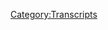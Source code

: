 {{DEFAULTSORT:
    #_TRANSCRIPT_0606:June 18-19, 2003
}}{{Transcript
    | title         = [[606: June 18-19, 2003]]
    | caption       = [https://knowledgefight.libsyn.com/606-june-17-18-2003 Listen to this episode on Libsyn]
    | episodeNumber = [[606: June 18-19, 2003|606]]
    | length        = 01:39:35
}}

{{MessageBox
    | header     = Warning: Bot Generated Content
    | text       = This transcript was automatically generated by transcription software and likely contains many mistakes and misattributions. Please check the audio for definitive quotes, attribution, and context.
    | image      = N3yvass4myg91.webp
    | imagewidth = 50px
    | id         = warning
}}

{{TranscriptBlock
    | name      = Unknown Speaker
    | timestamp = 00:00:00.000
    | text      = N-N-N-N-N-N-N-Knowledge Fight
}}

{{TranscriptBlock
    | name      = Unknown Speaker
    | timestamp = 00:00:12.960
    | text      = Dan and Jordan, I am sweating.
}}

{{TranscriptBlock
    | name      = Unknown Speaker
    | timestamp = 00:00:19.600
    | text      = Knowledgefight.com, it's time to pray.
}}

{{TranscriptBlock
    | name      = Unknown Speaker
    | timestamp = 00:00:21.399
    | text      = I have great respect for Knowledgefight.
}}

{{TranscriptBlock
    | name      = Unknown Speaker
    | timestamp = 00:00:23.920
    | text      = Knowledgefight.
}}

{{TranscriptBlock
    | name      = Unknown Speaker
    | timestamp = 00:00:24.920
    | text      = I'm sick of them posing as if they're the good guys saying we are the bad guys.
}}

{{TranscriptBlock
    | name      = Unknown Speaker
    | timestamp = 00:00:29.359
    | text      = Knowledgefight.
}}

{{TranscriptBlock
    | name      = Unknown Speaker
    | timestamp = 00:00:30.359
    | text      = I am so sick of them posing as, uh..
}}

{{TranscriptBlock
    | name      = Unknown Speaker
    | timestamp = 00:00:53.079
    | text      = Knowledge Fight, knowledgefight.com.
}}

{{TranscriptBlock
    | name      = Unknown Speaker
    | timestamp = 00:00:58.600
    | text      = I love you.
}}

{{TranscriptBlock
    | name      = Unknown Speaker
    | timestamp = 00:00:59.439
    | text      = Hey everybody, welcome back to Knowledge Fight,
}}

{{TranscriptBlock
    | name      = Unknown Speaker
    | timestamp = 00:01:00.920
    | text      = I'm Dan.
}}

{{TranscriptBlock
    | name      = Unknown Speaker
    | timestamp = 00:01:01.759
    | text      = I'm Jordan.
}}

{{TranscriptBlock
    | name      = Unknown Speaker
    | timestamp = 00:01:02.600
    | text      = We're couple dudes, like to sit around,
}}

{{TranscriptBlock
    | name      = Unknown Speaker
    | timestamp = 00:01:03.420
    | text      = worship at the altar of Selene
}}

{{TranscriptBlock
    | name      = Unknown Speaker
    | timestamp = 00:01:04.400
    | text      = and talk a little bit about Alex Jones.
}}

{{TranscriptBlock
    | name      = Unknown Speaker
    | timestamp = 00:01:06.159
    | text      = Oh, indeed we are, Dan.
}}

{{TranscriptBlock
    | name      = Unknown Speaker
    | timestamp = 00:01:07.920
    | text      = Dan.
}}

{{TranscriptBlock
    | name      = Unknown Speaker
    | timestamp = 00:01:08.760
    | text      = Yes, sir.
}}

{{TranscriptBlock
    | name      = Unknown Speaker
    | timestamp = 00:01:09.579
    | text      = Dan.
}}

{{TranscriptBlock
    | name      = Unknown Speaker
    | timestamp = 00:01:10.420
    | text      = Jordan.
}}

{{TranscriptBlock
    | name      = Unknown Speaker
    | timestamp = 00:01:11.260
    | text      = Quick question for you.
}}

{{TranscriptBlock
    | name      = Unknown Speaker
    | timestamp = 00:01:12.079
    | text      = What's up?
}}

{{TranscriptBlock
    | name      = Unknown Speaker
    | timestamp = 00:01:12.920
    | text      = What's your bright spot today?
}}

{{TranscriptBlock
    | name      = Unknown Speaker
    | timestamp = 00:01:13.760
    | text      = My bright spot today, Jordan, is I'm going to be
}}

{{TranscriptBlock
    | name      = Unknown Speaker
    | timestamp = 00:01:14.579
    | text      = taking a trip this weekend.
}}

{{TranscriptBlock
    | name      = Unknown Speaker
    | timestamp = 00:01:15.420
    | text      = Ooh.
}}

{{TranscriptBlock
    | name      = Unknown Speaker
    | timestamp = 00:01:16.260
    | text      = I'm going to be going to visit a friend,
}}

{{TranscriptBlock
    | name      = Unknown Speaker
    | timestamp = 00:01:18.000
    | text      = very, you know, sort of rare trip kind of thing.
}}

{{TranscriptBlock
    | name      = Unknown Speaker
    | timestamp = 00:01:22.760
    | text      = Yeah, I know.
}}

{{TranscriptBlock
    | name      = Unknown Speaker
    | timestamp = 00:01:23.599
    | text      = Time off.
}}

{{TranscriptBlock
    | name      = Unknown Speaker
    | timestamp = 00:01:24.420
    | text      = Yeah.
}}

{{TranscriptBlock
    | name      = Unknown Speaker
    | timestamp = 00:01:25.260
    | text      = And so, I mean, this is a bright spot
}}

{{TranscriptBlock
    | name      = Unknown Speaker
    | timestamp = 00:01:27.000
    | text      = because I like, I'm excited about that.
}}

{{TranscriptBlock
    | name      = Unknown Speaker
    | timestamp = 00:01:28.640
    | text      = Of course.
}}

{{TranscriptBlock
    | name      = Unknown Speaker
    | timestamp = 00:01:29.480
    | text      = Also, I bring this up because, you know,
}}

{{TranscriptBlock
    | name      = Unknown Speaker
    | timestamp = 00:01:31.400
    | text      = because of this we'll, our episodes are going to be out
}}

{{TranscriptBlock
    | name      = Unknown Speaker
    | timestamp = 00:01:33.799
    | text      = on Wednesday.
}}

{{TranscriptBlock
    | name      = Unknown Speaker
    | timestamp = 00:01:34.620
    | text      = Right, right, right, right.
}}

{{TranscriptBlock
    | name      = Unknown Speaker
    | timestamp = 00:01:35.459
    | text      = Friday next week.
}}

{{TranscriptBlock
    | name      = Unknown Speaker
    | timestamp = 00:01:36.280
    | text      = Yes, yeah, yeah, yeah.
}}

{{TranscriptBlock
    | name      = Unknown Speaker
    | timestamp = 00:01:37.120
    | text      = So here's the announcement of that.
}}

{{TranscriptBlock
    | name      = Unknown Speaker
    | timestamp = 00:01:37.959
    | text      = My bright spot, I cannot even enjoy without couching it
}}

{{TranscriptBlock
    | name      = Unknown Speaker
    | timestamp = 00:01:41.959
    | text      = within an apology for not doing the show for you.
}}

{{TranscriptBlock
    | name      = Unknown Speaker
    | timestamp = 00:01:48.719
    | text      = I apologize.
}}

{{TranscriptBlock
    | name      = Unknown Speaker
    | timestamp = 00:01:49.760
    | text      = My brain is a mess.
}}

{{TranscriptBlock
    | name      = Unknown Speaker
    | timestamp = 00:01:50.760
    | text      = Deeply.
}}

{{TranscriptBlock
    | name      = Unknown Speaker
    | timestamp = 00:01:51.599
    | text      = For doing one thing for me.
}}

{{TranscriptBlock
    | name      = Unknown Speaker
    | timestamp = 00:01:55.400
    | text      = And still putting out two episodes next week.
}}

{{TranscriptBlock
    | name      = Unknown Speaker
    | timestamp = 00:01:57.239
    | text      = And still putting out two episodes.
}}

{{TranscriptBlock
    | name      = Unknown Speaker
    | timestamp = 00:01:59.400
    | text      = Tons of people put out one a week, buddy.
}}

{{TranscriptBlock
    | name      = Unknown Speaker
    | timestamp = 00:02:02.359
    | text      = I have a problem.
}}

{{TranscriptBlock
    | name      = Unknown Speaker
    | timestamp = 00:02:03.239
    | text      = I have a number of problems, but this is one of them.
}}

{{TranscriptBlock
    | name      = Unknown Speaker
    | timestamp = 00:02:05.280
    | text      = It's up there.
}}

{{TranscriptBlock
    | name      = Unknown Speaker
    | timestamp = 00:02:06.840
    | text      = So yeah, what's your bright spot?
}}

{{TranscriptBlock
    | name      = Unknown Speaker
    | timestamp = 00:02:08.919
    | text      = I got a rare double bright spot,
}}

{{TranscriptBlock
    | name      = Unknown Speaker
    | timestamp = 00:02:11.199
    | text      = but it's also the same bright spot.
}}

{{TranscriptBlock
    | name      = Unknown Speaker
    | timestamp = 00:02:13.199
    | text      = Well, we can't plug your standup show.
}}

{{TranscriptBlock
    | name      = Unknown Speaker
    | timestamp = 00:02:14.879
    | text      = No, it's already happened.
}}

{{TranscriptBlock
    | name      = Unknown Speaker
    | timestamp = 00:02:16.120
    | text      = Yeah, by the time this episode comes out.
}}

{{TranscriptBlock
    | name      = Unknown Speaker
    | timestamp = 00:02:17.879
    | text      = That's the point.
}}

{{TranscriptBlock
    | name      = Unknown Speaker
    | timestamp = 00:02:18.719
    | text      = I did not plug it on purpose.
}}

{{TranscriptBlock
    | name      = Unknown Speaker
    | timestamp = 00:02:19.759
    | text      = I have not done it for two years.
}}

{{TranscriptBlock
    | name      = Unknown Speaker
    | timestamp = 00:02:21.180
    | text      = Do not know what's going to happen.
}}

{{TranscriptBlock
    | name      = Unknown Speaker
    | timestamp = 00:02:23.080
    | text      = You did mention it on the show.
}}

{{TranscriptBlock
    | name      = Unknown Speaker
    | timestamp = 00:02:24.280
    | text      = Oh, did I?
}}

{{TranscriptBlock
    | name      = Unknown Speaker
    | timestamp = 00:02:25.120
    | text      = And you mentioned it on Twitter.
}}

{{TranscriptBlock
    | name      = Unknown Speaker
    | timestamp = 00:02:25.960
    | text      = Yeah, but that was like months ago.
}}

{{TranscriptBlock
    | name      = Unknown Speaker
    | timestamp = 00:02:28.639
    | text      = I think you, didn't you retweet Druffki posting about it?
}}

{{TranscriptBlock
    | name      = Unknown Speaker
    | timestamp = 00:02:30.960
    | text      = Oh yeah, but that was today.
}}

{{TranscriptBlock
    | name      = Unknown Speaker
    | timestamp = 00:02:32.479
    | text      = Come on.
}}

{{TranscriptBlock
    | name      = Unknown Speaker
    | timestamp = 00:02:33.319
    | text      = Well, you're still promoting.
}}

{{TranscriptBlock
    | name      = Unknown Speaker
    | timestamp = 00:02:34.159
    | text      = Fair enough.
}}

{{TranscriptBlock
    | name      = Unknown Speaker
    | timestamp = 00:02:35.400
    | text      = No, there's that,
}}

{{TranscriptBlock
    | name      = Unknown Speaker
    | timestamp = 00:02:36.240
    | text      = but also the most important bright spot is on Friday.
}}

{{TranscriptBlock
    | name      = Unknown Speaker
    | timestamp = 00:02:40.479
    | text      = I found out last night that Maria Bamford is in town.
}}

{{TranscriptBlock
    | name      = Unknown Speaker
    | timestamp = 00:02:45.360
    | text      = Oh, wow.
}}

{{TranscriptBlock
    | name      = Unknown Speaker
    | timestamp = 00:02:46.199
    | text      = At the Den.
}}

{{TranscriptBlock
    | name      = Unknown Speaker
    | timestamp = 00:02:47.039
    | text      = And so my favorite comic of 20 years,
}}

{{TranscriptBlock
    | name      = Unknown Speaker
    | timestamp = 00:02:50.560
    | text      = who I have never been able to see live.
}}

{{TranscriptBlock
    | name      = Unknown Speaker
    | timestamp = 00:02:52.599
    | text      = Like I remember her first Comedy Central half hour.
}}

{{TranscriptBlock
    | name      = Unknown Speaker
    | timestamp = 00:02:56.379
    | text      = Yeah.
}}

{{TranscriptBlock
    | name      = Unknown Speaker
    | timestamp = 00:02:57.219
    | text      = Like I can still do the cult leader bit
}}

{{TranscriptBlock
    | name      = Unknown Speaker
    | timestamp = 00:03:00.479
    | text      = from the first half hour.
}}

{{TranscriptBlock
    | name      = Unknown Speaker
    | timestamp = 00:03:02.120
    | text      = And I finally, I get to see her live.
}}

{{TranscriptBlock
    | name      = Unknown Speaker
    | timestamp = 00:03:04.319
    | text      = Oh, that's great.
}}

{{TranscriptBlock
    | name      = Unknown Speaker
    | timestamp = 00:03:05.139
    | text      = I'm so excited.
}}

{{TranscriptBlock
    | name      = Unknown Speaker
    | timestamp = 00:03:05.979
    | text      = That's great.
}}

{{TranscriptBlock
    | name      = Unknown Speaker
    | timestamp = 00:03:06.800
    | text      = And you're back into standup.
}}

{{TranscriptBlock
    | name      = Unknown Speaker
    | timestamp = 00:03:07.639
    | text      = Maybe you could get a set in.
}}

{{TranscriptBlock
    | name      = Unknown Speaker
    | timestamp = 00:03:08.479
    | text      = Yeah.
}}

{{TranscriptBlock
    | name      = Unknown Speaker
    | timestamp = 00:03:09.319
    | text      = Yeah.
}}

{{TranscriptBlock
    | name      = Unknown Speaker
    | timestamp = 00:03:10.139
    | text      = She's looking for an opener?
}}

{{TranscriptBlock
    | name      = Unknown Speaker
    | timestamp = 00:03:10.979
    | text      = Hey, just so you know,
}}

{{TranscriptBlock
    | name      = Unknown Speaker
    | timestamp = 00:03:11.800
    | text      = I just, you know,
}}

{{TranscriptBlock
    | name      = Unknown Speaker
    | timestamp = 00:03:12.639
    | text      = I just did my first set in a while back last night.
}}

{{TranscriptBlock
    | name      = Unknown Speaker
    | timestamp = 00:03:13.960
    | text      = I don't know if you need somebody.
}}

{{TranscriptBlock
    | name      = Unknown Speaker
    | timestamp = 00:03:15.240
    | text      = Yeah, look, I know there's nobody else available.
}}

{{TranscriptBlock
    | name      = Unknown Speaker
    | timestamp = 00:03:18.340
    | text      = I know you've got good comics,
}}

{{TranscriptBlock
    | name      = Unknown Speaker
    | timestamp = 00:03:20.639
    | text      = but I'm me in case you were wondering.
}}

{{TranscriptBlock
    | name      = Unknown Speaker
    | timestamp = 00:03:23.599
    | text      = So yeah, I hope you have a great time.
}}

{{TranscriptBlock
    | name      = Unknown Speaker
    | timestamp = 00:03:25.360
    | text      = I'm so excited.
}}

{{TranscriptBlock
    | name      = Unknown Speaker
    | timestamp = 00:03:26.199
    | text      = It's gonna be great.
}}

{{TranscriptBlock
    | name      = Unknown Speaker
    | timestamp = 00:03:27.039
    | text      = Jordan, today we have an episode to do.
}}

{{TranscriptBlock
    | name      = Unknown Speaker
    | timestamp = 00:03:29.080
    | text      = And because we're, you know,
}}

{{TranscriptBlock
    | name      = Unknown Speaker
    | timestamp = 00:03:30.759
    | text      = not gonna be having an episode on Monday.
}}

{{TranscriptBlock
    | name      = Unknown Speaker
    | timestamp = 00:03:32.599
    | text      = Sure.
}}

{{TranscriptBlock
    | name      = Unknown Speaker
    | timestamp = 00:03:33.479
    | text      = I was really hoping to have a present day episode to do.
}}

{{TranscriptBlock
    | name      = Unknown Speaker
    | timestamp = 00:03:36.159
    | text      = Of course.
}}

{{TranscriptBlock
    | name      = Unknown Speaker
    | timestamp = 00:03:37.400
    | text      = To catch up,
}}

{{TranscriptBlock
    | name      = Unknown Speaker
    | timestamp = 00:03:38.240
    | text      = see what Alex has been doing in the real world.
}}

{{TranscriptBlock
    | name      = Unknown Speaker
    | timestamp = 00:03:39.719
    | text      = Stay in the present day.
}}

{{TranscriptBlock
    | name      = Unknown Speaker
    | timestamp = 00:03:40.840
    | text      = Yeah.
}}

{{TranscriptBlock
    | name      = Unknown Speaker
    | timestamp = 00:03:41.680
    | text      = As you know, we had a,
}}

{{TranscriptBlock
    | name      = Unknown Speaker
    | timestamp = 00:03:42.939
    | text      = on Wednesday we had a 2003 episode,
}}

{{TranscriptBlock
    | name      = Unknown Speaker
    | timestamp = 00:03:46.139
    | text      = but unfortunately Alex has been out of studio.
}}

{{TranscriptBlock
    | name      = Unknown Speaker
    | timestamp = 00:03:48.120
    | text      = Owen Schroyer has been hosting.
}}

{{TranscriptBlock
    | name      = Unknown Speaker
    | timestamp = 00:03:49.400
    | text      = Oh yeah?
}}

{{TranscriptBlock
    | name      = Unknown Speaker
    | timestamp = 00:03:50.240
    | text      = For the week.
}}

{{TranscriptBlock
    | name      = Unknown Speaker
    | timestamp = 00:03:51.939
    | text      = I can't think of any reason
}}

{{TranscriptBlock
    | name      = Unknown Speaker
    | timestamp = 00:03:53.439
    | text      = why Alex would need to be out of studio
}}

{{TranscriptBlock
    | name      = Unknown Speaker
    | timestamp = 00:03:55.400
    | text      = other than probably furious eight hour a day
}}

{{TranscriptBlock
    | name      = Unknown Speaker
    | timestamp = 00:03:57.639
    | text      = meetings with lawyers.
}}

{{TranscriptBlock
    | name      = Unknown Speaker
    | timestamp = 00:03:58.960
    | text      = I'm not entirely sure what it is either.
}}

{{TranscriptBlock
    | name      = Unknown Speaker
    | timestamp = 00:04:01.439
    | text      = Maybe he's selling his house for a fourth time.
}}

{{TranscriptBlock
    | name      = Unknown Speaker
    | timestamp = 00:04:03.800
    | text      = Sure, sure.
}}

{{TranscriptBlock
    | name      = Unknown Speaker
    | timestamp = 00:04:04.960
    | text      = But whatever the case is,
}}

{{TranscriptBlock
    | name      = Unknown Speaker
    | timestamp = 00:04:07.400
    | text      = there's not really anything to go over per se.
}}

{{TranscriptBlock
    | name      = Unknown Speaker
    | timestamp = 00:04:10.240
    | text      = Right.
}}

{{TranscriptBlock
    | name      = Unknown Speaker
    | timestamp = 00:04:11.060
    | text      = So we were in a bind, you know,
}}

{{TranscriptBlock
    | name      = Unknown Speaker
    | timestamp = 00:04:12.520
    | text      = like we're not gonna have an episode on Monday.
}}

{{TranscriptBlock
    | name      = Unknown Speaker
    | timestamp = 00:04:15.199
    | text      = Right.
}}

{{TranscriptBlock
    | name      = Unknown Speaker
    | timestamp = 00:04:16.040
    | text      = We can't not have an episode on Friday
}}

{{TranscriptBlock
    | name      = Unknown Speaker
    | timestamp = 00:04:17.420
    | text      = because Alex is out of town.
}}

{{TranscriptBlock
    | name      = Unknown Speaker
    | timestamp = 00:04:18.500
    | text      = A long weekend might kill you, Dan.
}}

{{TranscriptBlock
    | name      = Unknown Speaker
    | timestamp = 00:04:20.800
    | text      = Exactly.
}}

{{TranscriptBlock
    | name      = Unknown Speaker
    | timestamp = 00:04:21.639
    | text      = A long weekend might kill you.
}}

{{TranscriptBlock
    | name      = Unknown Speaker
    | timestamp = 00:04:22.639
    | text      = I have to get a hit of work.
}}

{{TranscriptBlock
    | name      = Unknown Speaker
    | timestamp = 00:04:25.000
    | text      = Yes, exactly.
}}

{{TranscriptBlock
    | name      = Unknown Speaker
    | timestamp = 00:04:26.839
    | text      = I need one.
}}

{{TranscriptBlock
    | name      = Unknown Speaker
    | timestamp = 00:04:28.439
    | text      = Come on up, Jonesy.
}}

{{TranscriptBlock
    | name      = Unknown Speaker
    | timestamp = 00:04:29.879
    | text      = Just fry it up in that spoon and go to work.
}}

{{TranscriptBlock
    | name      = Unknown Speaker
    | timestamp = 00:04:32.920
    | text      = So I was trying to figure out like,
}}

{{TranscriptBlock
    | name      = Unknown Speaker
    | timestamp = 00:04:34.360
    | text      = well, what can we do?
}}

{{TranscriptBlock
    | name      = Unknown Speaker
    | timestamp = 00:04:35.199
    | text      = Maybe a Jim Baker, nothing good there.
}}

{{TranscriptBlock
    | name      = Unknown Speaker
    | timestamp = 00:04:36.959
    | text      = Sure.
}}

{{TranscriptBlock
    | name      = Unknown Speaker
    | timestamp = 00:04:37.800
    | text      = Went to Project Camelot Land,
}}

{{TranscriptBlock
    | name      = Unknown Speaker
    | timestamp = 00:04:38.959
    | text      = didn't find anything worthwhile there.
}}

{{TranscriptBlock
    | name      = Unknown Speaker
    | timestamp = 00:04:40.920
    | text      = Bummer.
}}

{{TranscriptBlock
    | name      = Unknown Speaker
    | timestamp = 00:04:41.759
    | text      = So I decided we're gonna stick in 2003.
}}

{{TranscriptBlock
    | name      = Unknown Speaker
    | timestamp = 00:04:44.000
    | text      = Okay.
}}

{{TranscriptBlock
    | name      = Unknown Speaker
    | timestamp = 00:04:44.839
    | text      = And we're gonna keep going through June 2003.
}}

{{TranscriptBlock
    | name      = Unknown Speaker
    | timestamp = 00:04:47.100
    | text      = We're gonna be talking about the 18th and the 19th today.
}}

{{TranscriptBlock
    | name      = Unknown Speaker
    | timestamp = 00:04:49.660
    | text      = All right.
}}

{{TranscriptBlock
    | name      = Unknown Speaker
    | timestamp = 00:04:50.500
    | text      = And this started out terrible.
}}

{{TranscriptBlock
    | name      = Unknown Speaker
    | timestamp = 00:04:52.120
    | text      = Oh.
}}

{{TranscriptBlock
    | name      = Unknown Speaker
    | timestamp = 00:04:52.959
    | text      = Awful.
}}

{{TranscriptBlock
    | name      = Unknown Speaker
    | timestamp = 00:04:53.779
    | text      = Oh.
}}

{{TranscriptBlock
    | name      = Unknown Speaker
    | timestamp = 00:04:54.620
    | text      = Unlistenable.
}}

{{TranscriptBlock
    | name      = Unknown Speaker
    | timestamp = 00:04:55.459
    | text      = Maybe a long weekend bad.
}}

{{TranscriptBlock
    | name      = Unknown Speaker
    | timestamp = 00:04:56.279
    | text      = Boring.
}}

{{TranscriptBlock
    | name      = Unknown Speaker
    | timestamp = 00:04:57.120
    | text      = Ooh.
}}

{{TranscriptBlock
    | name      = Unknown Speaker
    | timestamp = 00:04:57.959
    | text      = Just trash.
}}

{{TranscriptBlock
    | name      = Unknown Speaker
    | timestamp = 00:04:58.779
    | text      = Yeah.
}}

{{TranscriptBlock
    | name      = Unknown Speaker
    | timestamp = 00:04:59.620
    | text      = And then it heated up.
}}

{{TranscriptBlock
    | name      = Unknown Speaker
    | timestamp = 00:05:00.459
    | text      = Okay.
}}

{{TranscriptBlock
    | name      = Unknown Speaker
    | timestamp = 00:05:01.279
    | text      = And I have to tell you that this is one
}}

{{TranscriptBlock
    | name      = Unknown Speaker
    | timestamp = 00:05:02.120
    | text      = of the most revelatory episodes we will ever do.
}}

{{TranscriptBlock
    | name      = Unknown Speaker
    | timestamp = 00:05:05.959
    | text      = Ha ha ha ha ha ha ha ha ha ha ha ha ha ha ha ha ha ha ha.
}}

{{TranscriptBlock
    | name      = Unknown Speaker
    | timestamp = 00:05:07.639
    | text      = Accidentally found in the mire
}}

{{TranscriptBlock
    | name      = Unknown Speaker
    | timestamp = 00:05:11.720
    | text      = of just unlistenable garbage.
}}

{{TranscriptBlock
    | name      = Unknown Speaker
    | timestamp = 00:05:13.399
    | text      = Sure.
}}

{{TranscriptBlock
    | name      = Unknown Speaker
    | timestamp = 00:05:14.879
    | text      = So we'll take care of that.
}}

{{TranscriptBlock
    | name      = Unknown Speaker
    | timestamp = 00:05:16.839
    | text      = Everyone listening, you stop your cars in traffic right now.
}}

{{TranscriptBlock
    | name      = Unknown Speaker
    | timestamp = 00:05:22.079
    | text      = I was really hoping to avoid that kind of language.
}}

{{TranscriptBlock
    | name      = Unknown Speaker
    | timestamp = 00:05:25.279
    | text      = Yeah, I know.
}}

{{TranscriptBlock
    | name      = Unknown Speaker
    | timestamp = 00:05:26.120
    | text      = But yeah, essentially.
}}

{{TranscriptBlock
    | name      = Unknown Speaker
    | timestamp = 00:05:26.959
    | text      = Yeah, I know, I got it.
}}

{{TranscriptBlock
    | name      = Unknown Speaker
    | timestamp = 00:05:28.160
    | text      = So before we get to that, let's take a little moment
}}

{{TranscriptBlock
    | name      = Unknown Speaker
    | timestamp = 00:05:30.439
    | text      = to say hello to some new wonks.
}}

{{TranscriptBlock
    | name      = Unknown Speaker
    | timestamp = 00:05:31.480
    | text      = Oh, that's a great idea.
}}

{{TranscriptBlock
    | name      = Unknown Speaker
    | timestamp = 00:05:32.319
    | text      = So first, Emery, who's Celine Worshipping Cats
}}

{{TranscriptBlock
    | name      = Unknown Speaker
    | timestamp = 00:05:34.439
    | text      = made them click this button.
}}

{{TranscriptBlock
    | name      = Unknown Speaker
    | timestamp = 00:05:35.600
    | text      = Thank you so much, you are now a policy wonk.
}}

{{TranscriptBlock
    | name      = Unknown Speaker
    | timestamp = 00:05:37.480
    | text      = I'm a policy wonk.
}}

{{TranscriptBlock
    | name      = Unknown Speaker
    | timestamp = 00:05:38.439
    | text      = Thanks, Emery.
}}

{{TranscriptBlock
    | name      = Unknown Speaker
    | timestamp = 00:05:39.279
    | text      = Thank you.
}}

{{TranscriptBlock
    | name      = Unknown Speaker
    | timestamp = 00:05:40.100
    | text      = Next, Dan is naming his cat, Next Cat, Nonk.
}}

{{TranscriptBlock
    | name      = Unknown Speaker
    | timestamp = 00:05:42.560
    | text      = Thank you so much, you are now a policy wonk.
}}

{{TranscriptBlock
    | name      = Unknown Speaker
    | timestamp = 00:05:44.540
    | text      = I'm a policy wonk.
}}

{{TranscriptBlock
    | name      = Unknown Speaker
    | timestamp = 00:05:45.519
    | text      = Thank you very much.
}}

{{TranscriptBlock
    | name      = Unknown Speaker
    | timestamp = 00:05:46.360
    | text      = Next, Erica from Louisville.
}}

{{TranscriptBlock
    | name      = Unknown Speaker
    | timestamp = 00:05:49.060
    | text      = Thank you so much, you're now a policy wonk.
}}

{{TranscriptBlock
    | name      = Unknown Speaker
    | timestamp = 00:05:51.079
    | text      = I'm a policy wonk.
}}

{{TranscriptBlock
    | name      = Unknown Speaker
    | timestamp = 00:05:52.180
    | text      = Thanks, Erica.
}}

{{TranscriptBlock
    | name      = Unknown Speaker
    | timestamp = 00:05:53.019
    | text      = That was spelled out phonetically.
}}

{{TranscriptBlock
    | name      = Unknown Speaker
    | timestamp = 00:05:53.920
    | text      = That wasn't me.
}}

{{TranscriptBlock
    | name      = Unknown Speaker
    | timestamp = 00:05:54.740
    | text      = Right.
}}

{{TranscriptBlock
    | name      = Unknown Speaker
    | timestamp = 00:05:55.579
    | text      = Right.
}}

{{TranscriptBlock
    | name      = Unknown Speaker
    | timestamp = 00:05:56.399
    | text      = Next, Louise the Hobbitch, thank you so much,
}}

{{TranscriptBlock
    | name      = Unknown Speaker
    | timestamp = 00:05:57.240
    | text      = you are now a policy wonk.
}}

{{TranscriptBlock
    | name      = Unknown Speaker
    | timestamp = 00:05:58.319
    | text      = I'm a policy wonk.
}}

{{TranscriptBlock
    | name      = Unknown Speaker
    | timestamp = 00:05:59.279
    | text      = Thank you, Louise.
}}

{{TranscriptBlock
    | name      = Unknown Speaker
    | timestamp = 00:06:00.120
    | text      = Thank you, Next, Barkie Donaldson, thank you so much,
}}

{{TranscriptBlock
    | name      = Unknown Speaker
    | timestamp = 00:06:02.160
    | text      = you're now a policy wonk.
}}

{{TranscriptBlock
    | name      = Unknown Speaker
    | timestamp = 00:06:03.540
    | text      = I'm a policy wonk.
}}

{{TranscriptBlock
    | name      = Unknown Speaker
    | timestamp = 00:06:04.540
    | text      = Thanks Barkie Donaldson.
}}

{{TranscriptBlock
    | name      = Unknown Speaker
    | timestamp = 00:06:05.759
    | text      = Next, if being a feminist makes me a witch
}}

{{TranscriptBlock
    | name      = Unknown Speaker
    | timestamp = 00:06:07.699
    | text      = and witches are the brides of Satan,
}}

{{TranscriptBlock
    | name      = Unknown Speaker
    | timestamp = 00:06:09.120
    | text      = am I technically the bride of cyber Satan?
}}

{{TranscriptBlock
    | name      = Unknown Speaker
    | timestamp = 00:06:10.860
    | text      = Thank you so much, you are now a policy wonk.
}}

{{TranscriptBlock
    | name      = Unknown Speaker
    | timestamp = 00:06:12.800
    | text      = I'm a policy wonk.
}}

{{TranscriptBlock
    | name      = Unknown Speaker
    | timestamp = 00:06:13.879
    | text      = Thank you very much.
}}

{{TranscriptBlock
    | name      = Unknown Speaker
    | timestamp = 00:06:14.800
    | text      = And finally, coming out of my cage and I've been doing just fine, I'm Mr. Bright Spot.
}}

{{TranscriptBlock
    | name      = Unknown Speaker
    | timestamp = 00:06:22.040
    | text      = Thank you so much, you're an out of policy wonk.
}}

{{TranscriptBlock
    | name      = Unknown Speaker
    | timestamp = 00:06:23.800
    | text      = I'm a policy wonk.
}}

{{TranscriptBlock
    | name      = Unknown Speaker
    | timestamp = 00:06:24.800
    | text      = I decided to sing that one.
}}

{{TranscriptBlock
    | name      = Unknown Speaker
    | timestamp = 00:06:26.800
    | text      = Minus points.
}}

{{TranscriptBlock
    | name      = Unknown Speaker
    | timestamp = 00:06:27.800
    | text      = I'm Mr. Bright Spot.
}}

{{TranscriptBlock
    | name      = Unknown Speaker
    | timestamp = 00:06:28.800
    | text      = Minus points!
}}

{{TranscriptBlock
    | name      = Unknown Speaker
    | timestamp = 00:06:29.800
    | text      = That's fun.
}}

{{TranscriptBlock
    | name      = Unknown Speaker
    | timestamp = 00:06:30.800
    | text      = Okay, that is fun.
}}

{{TranscriptBlock
    | name      = Unknown Speaker
    | timestamp = 00:06:33.800
    | text      = So Jordan, today we're staying in 2003 and we have two out of context drops.
}}

{{TranscriptBlock
    | name      = Unknown Speaker
    | timestamp = 00:06:41.000
    | text      = One is an out of context drop that I think is just like sort of standard out of context
}}

{{TranscriptBlock
    | name      = Unknown Speaker
    | timestamp = 00:06:45.160
    | text      = drop business.
}}

{{TranscriptBlock
    | name      = Unknown Speaker
    | timestamp = 00:06:46.620
    | text      = The other is one that I think will be very helpful in the future.
}}

{{TranscriptBlock
    | name      = Unknown Speaker
    | timestamp = 00:06:50.279
    | text      = Here's the normal one.
}}

{{TranscriptBlock
    | name      = Unknown Speaker
    | timestamp = 00:06:52.120
    | text      = You know, it takes a lot for somebody to set themselves on fire and I don't think it's
}}

{{TranscriptBlock
    | name      = Unknown Speaker
    | timestamp = 00:06:56.720
    | text      = a good thing to do.
}}

{{TranscriptBlock
    | name      = Unknown Speaker
    | timestamp = 00:06:57.720
    | text      = Okay.
}}

{{TranscriptBlock
    | name      = Unknown Speaker
    | timestamp = 00:06:58.720
    | text      = Sure.
}}

{{TranscriptBlock
    | name      = Unknown Speaker
    | timestamp = 00:06:59.720
    | text      = Sure.
}}

{{TranscriptBlock
    | name      = Unknown Speaker
    | timestamp = 00:07:00.720
    | text      = I mean, I have not heard a good argument, yeah, but okay.
}}

{{TranscriptBlock
    | name      = Unknown Speaker
    | timestamp = 00:07:04.920
    | text      = I think in terms of Alex's advice, that's about as good as it gets.
}}

{{TranscriptBlock
    | name      = Unknown Speaker
    | timestamp = 00:07:10.079
    | text      = You know, things have to be pretty bad to get there.
}}

{{TranscriptBlock
    | name      = Unknown Speaker
    | timestamp = 00:07:12.879
    | text      = Now this will come in very handy in the future.
}}

{{TranscriptBlock
    | name      = Unknown Speaker
    | timestamp = 00:07:16.079
    | text      = Let's talk to Dan in Illinois and Spencer in Ohio.
}}

{{TranscriptBlock
    | name      = Unknown Speaker
    | timestamp = 00:07:19.040
    | text      = Dan, you're on the air.
}}

{{TranscriptBlock
    | name      = Unknown Speaker
    | timestamp = 00:07:20.040
    | text      = Go ahead.
}}

{{TranscriptBlock
    | name      = Unknown Speaker
    | timestamp = 00:07:21.040
    | text      = Yeah, Dan in Illinois.
}}

{{TranscriptBlock
    | name      = Unknown Speaker
    | timestamp = 00:07:22.040
    | text      = No!
}}

{{TranscriptBlock
    | name      = Unknown Speaker
    | timestamp = 00:07:23.040
    | text      = No!
}}

{{TranscriptBlock
    | name      = Unknown Speaker
    | timestamp = 00:07:24.040
    | text      = God damn it!
}}

{{TranscriptBlock
    | name      = Unknown Speaker
    | timestamp = 00:07:25.040
    | text      = No!
}}

{{TranscriptBlock
    | name      = Unknown Speaker
    | timestamp = 00:07:26.040
    | text      = Go ahead, Dan, you're on the air.
}}

{{TranscriptBlock
    | name      = Unknown Speaker
    | timestamp = 00:07:27.040
    | text      = I was listening to that and I was like, huh?
}}

{{TranscriptBlock
    | name      = Unknown Speaker
    | timestamp = 00:07:29.040
    | text      = Dan in Illinois?
}}

{{TranscriptBlock
    | name      = Unknown Speaker
    | timestamp = 00:07:30.040
    | text      = Hello.
}}

{{TranscriptBlock
    | name      = Unknown Speaker
    | timestamp = 00:07:31.040
    | text      = I knew the episode was from 2003 and it still was like, hey, that's me.
}}

{{TranscriptBlock
    | name      = Unknown Speaker
    | timestamp = 00:07:35.040
    | text      = You weren't even in Illinois!
}}

{{TranscriptBlock
    | name      = Unknown Speaker
    | timestamp = 00:07:38.040
    | text      = Nope.
}}

{{TranscriptBlock
    | name      = Unknown Speaker
    | timestamp = 00:07:39.040
    | text      = Alright, so here we go.
}}

{{TranscriptBlock
    | name      = Unknown Speaker
    | timestamp = 00:07:41.519
    | text      = We're going to start on the 18th.
}}

{{TranscriptBlock
    | name      = Unknown Speaker
    | timestamp = 00:07:44.740
    | text      = This is a slog.
}}

{{TranscriptBlock
    | name      = Unknown Speaker
    | timestamp = 00:07:45.740
    | text      = This was like really bad at the beginning.
}}

{{TranscriptBlock
    | name      = Unknown Speaker
    | timestamp = 00:07:48.120
    | text      = Maybe the first two hours of the show are real trouble.
}}

{{TranscriptBlock
    | name      = Unknown Speaker
    | timestamp = 00:07:51.480
    | text      = I think it's fun.
}}

{{TranscriptBlock
    | name      = Unknown Speaker
    | timestamp = 00:07:52.480
    | text      = 03 seems to have a dual kind of like being a font of out of context drops nonstop.
}}

{{TranscriptBlock
    | name      = Unknown Speaker
    | timestamp = 00:07:58.000
    | text      = We're getting two almost every time we go back there, but also being inexplicably boring
}}

{{TranscriptBlock
    | name      = Unknown Speaker
    | timestamp = 00:08:02.879
    | text      = for long stretches of time.
}}

{{TranscriptBlock
    | name      = Unknown Speaker
    | timestamp = 00:08:05.000
    | text      = It is sometimes walking through like knee deep mud for sure.
}}

{{TranscriptBlock
    | name      = Unknown Speaker
    | timestamp = 00:08:08.839
    | text      = For pearls.
}}

{{TranscriptBlock
    | name      = Unknown Speaker
    | timestamp = 00:08:09.839
    | text      = Yes.
}}

{{TranscriptBlock
    | name      = Unknown Speaker
    | timestamp = 00:08:10.839
    | text      = And sometimes you find them, sometimes you don't.
}}

{{TranscriptBlock
    | name      = Unknown Speaker
    | timestamp = 00:08:12.720
    | text      = And one of the other things that I was struck by, I was like, this is so much, I've mentioned
}}

{{TranscriptBlock
    | name      = Unknown Speaker
    | timestamp = 00:08:16.319
    | text      = this, this is so much more of a radio show back then.
}}

{{TranscriptBlock
    | name      = Unknown Speaker
    | timestamp = 00:08:19.000
    | text      = You know, he's like hitting the headlines and then going to calls and he'll have a guest.
}}

{{TranscriptBlock
    | name      = Unknown Speaker
    | timestamp = 00:08:23.939
    | text      = It's jumping around enough that, you know, it keeps your attention mostly.
}}

{{TranscriptBlock
    | name      = Unknown Speaker
    | timestamp = 00:08:29.759
    | text      = But I was reflecting on how when we'd go to the 2008 stuff, he's just like singing along
}}

{{TranscriptBlock
    | name      = Unknown Speaker
    | timestamp = 00:08:35.080
    | text      = to country and having a great time.
}}

{{TranscriptBlock
    | name      = Unknown Speaker
    | timestamp = 00:08:37.440
    | text      = It's not that.
}}

{{TranscriptBlock
    | name      = Unknown Speaker
    | timestamp = 00:08:38.440
    | text      = No.
}}

{{TranscriptBlock
    | name      = Unknown Speaker
    | timestamp = 00:08:39.440
    | text      = It's, it's kind of like, he doesn't have as much freedom or like joie de vivre yet at
}}

{{TranscriptBlock
    | name      = Unknown Speaker
    | timestamp = 00:08:44.519
    | text      = this point.
}}

{{TranscriptBlock
    | name      = Unknown Speaker
    | timestamp = 00:08:45.519
    | text      = That comes later and he starts singing country and then his life completely falls apart.
}}

{{TranscriptBlock
    | name      = Unknown Speaker
    | timestamp = 00:08:49.240
    | text      = This is still like, I'm trying to be a professional.
}}

{{TranscriptBlock
    | name      = Unknown Speaker
    | timestamp = 00:08:51.600
    | text      = This is before he's comfortable enough to be like, I'm letting it all hang loose.
}}

{{TranscriptBlock
    | name      = Unknown Speaker
    | timestamp = 00:08:55.399
    | text      = This is on the upswing.
}}

{{TranscriptBlock
    | name      = Unknown Speaker
    | timestamp = 00:08:56.399
    | text      = Singing the highway, man.
}}

{{TranscriptBlock
    | name      = Unknown Speaker
    | timestamp = 00:08:57.399
    | text      = Yeah.
}}

{{TranscriptBlock
    | name      = Unknown Speaker
    | timestamp = 00:08:58.399
    | text      = Totally.
}}

{{TranscriptBlock
    | name      = Unknown Speaker
    | timestamp = 00:08:59.399
    | text      = And I miss that.
}}

{{TranscriptBlock
    | name      = Unknown Speaker
    | timestamp = 00:09:00.399
    | text      = I miss that freedom.
}}

{{TranscriptBlock
    | name      = Unknown Speaker
    | timestamp = 00:09:01.399
    | text      = I do like, I do like that we can track ups and downs throughout his time and we can just
}}

{{TranscriptBlock
    | name      = Unknown Speaker
    | timestamp = 00:09:06.320
    | text      = go to like, I'm feeling in a real bad mood.
}}

{{TranscriptBlock
    | name      = Unknown Speaker
    | timestamp = 00:09:08.679
    | text      = Let's go to 2008 and sing some highway, man.
}}

{{TranscriptBlock
    | name      = Unknown Speaker
    | timestamp = 00:09:11.100
    | text      = So I would say that the beginning of this show and most of it on the 18th could be summed
}}

{{TranscriptBlock
    | name      = Unknown Speaker
    | timestamp = 00:09:15.519
    | text      = up as like, Alex is a cab.
}}

{{TranscriptBlock
    | name      = Unknown Speaker
    | timestamp = 00:09:18.720
    | text      = All the senior people, all the senior major detectives in major cities, almost all of
}}

{{TranscriptBlock
    | name      = Unknown Speaker
    | timestamp = 00:09:23.399
    | text      = them from our research are liars who will frame you, who will deal drugs, who will take
}}

{{TranscriptBlock
    | name      = Unknown Speaker
    | timestamp = 00:09:30.080
    | text      = your property, who will kill you and nothing will happen to them.
}}

{{TranscriptBlock
    | name      = Unknown Speaker
    | timestamp = 00:09:34.960
    | text      = They run the hit men, they run the drugs, they run the prostitution, they're criminals.
}}

{{TranscriptBlock
    | name      = Unknown Speaker
    | timestamp = 00:09:41.320
    | text      = It's just constantly talking about how evil the cops are.
}}

{{TranscriptBlock
    | name      = Unknown Speaker
    | timestamp = 00:09:44.440
    | text      = That's bananas.
}}

{{TranscriptBlock
    | name      = Unknown Speaker
    | timestamp = 00:09:45.440
    | text      = Yeah.
}}

{{TranscriptBlock
    | name      = Unknown Speaker
    | timestamp = 00:09:46.440
    | text      = I hate it so much.
}}

{{TranscriptBlock
    | name      = Unknown Speaker
    | timestamp = 00:09:47.440
    | text      = Yeah.
}}

{{TranscriptBlock
    | name      = Unknown Speaker
    | timestamp = 00:09:48.440
    | text      = This was a specific clip about like detectives, but like he's going off on cops.
}}

{{TranscriptBlock
    | name      = Unknown Speaker
    | timestamp = 00:09:52.000
    | text      = Yeah, you know.
}}

{{TranscriptBlock
    | name      = Unknown Speaker
    | timestamp = 00:09:53.000
    | text      = Pretty hard.
}}

{{TranscriptBlock
    | name      = Unknown Speaker
    | timestamp = 00:09:54.000
    | text      = But it's also boring.
}}

{{TranscriptBlock
    | name      = Unknown Speaker
    | timestamp = 00:09:55.000
    | text      = Sometimes, sometimes I feel like the right's entire moral philosophy is just like, whatever
}}

{{TranscriptBlock
    | name      = Unknown Speaker
    | timestamp = 00:10:00.720
    | text      = the left likes today, I must kill.
}}

{{TranscriptBlock
    | name      = Unknown Speaker
    | timestamp = 00:10:04.480
    | text      = Like if we could, because the right has the purity of focus that comes along with having
}}

{{TranscriptBlock
    | name      = Unknown Speaker
    | timestamp = 00:10:09.500
    | text      = no distractions but hating the left, right?
}}

{{TranscriptBlock
    | name      = Unknown Speaker
    | timestamp = 00:10:12.679
    | text      = If we could just get smart enough to make them hate the right things by us doing the
}}

{{TranscriptBlock
    | name      = Unknown Speaker
    | timestamp = 00:10:18.440
    | text      = wrong things, then we'd win.
}}

{{TranscriptBlock
    | name      = Unknown Speaker
    | timestamp = 00:10:21.399
    | text      = This is a bad strategy because then we have to do all the wrong things.
}}

{{TranscriptBlock
    | name      = Unknown Speaker
    | timestamp = 00:10:24.399
    | text      = That's a good point.
}}

{{TranscriptBlock
    | name      = Unknown Speaker
    | timestamp = 00:10:25.399
    | text      = And you run the risk of them being like, oh, I like that.
}}

{{TranscriptBlock
    | name      = Unknown Speaker
    | timestamp = 00:10:27.440
    | text      = Yeah, that's a good point.
}}

{{TranscriptBlock
    | name      = Unknown Speaker
    | timestamp = 00:10:28.440
    | text      = They're just joining in.
}}

{{TranscriptBlock
    | name      = Unknown Speaker
    | timestamp = 00:10:29.440
    | text      = It is a long shot.
}}

{{TranscriptBlock
    | name      = Unknown Speaker
    | timestamp = 00:10:30.840
    | text      = Yeah.
}}

{{TranscriptBlock
    | name      = Unknown Speaker
    | timestamp = 00:10:31.840
    | text      = It is a Hail Mary.
}}

{{TranscriptBlock
    | name      = Unknown Speaker
    | timestamp = 00:10:32.840
    | text      = Like I'm saying, this is pretty boring.
}}

{{TranscriptBlock
    | name      = Unknown Speaker
    | timestamp = 00:10:34.639
    | text      = It's mostly a lot of like shit-talking the cops, but it does lead to some interesting
}}

{{TranscriptBlock
    | name      = Unknown Speaker
    | timestamp = 00:10:40.679
    | text      = things.
}}

{{TranscriptBlock
    | name      = Unknown Speaker
    | timestamp = 00:10:41.679
    | text      = Like Alex gets a call here who has an interesting theory about the SWAT teams in the United
}}

{{TranscriptBlock
    | name      = Unknown Speaker
    | timestamp = 00:10:46.500
    | text      = States.
}}

{{TranscriptBlock
    | name      = Unknown Speaker
    | timestamp = 00:10:47.500
    | text      = Okay.
}}

{{TranscriptBlock
    | name      = Unknown Speaker
    | timestamp = 00:10:48.500
    | text      = All right.
}}

{{TranscriptBlock
    | name      = Unknown Speaker
    | timestamp = 00:10:49.500
    | text      = Barney in Maryland.
}}

{{TranscriptBlock
    | name      = Unknown Speaker
    | timestamp = 00:10:50.500
    | text      = Barney, you're on the air.
}}

{{TranscriptBlock
    | name      = Unknown Speaker
    | timestamp = 00:10:51.500
    | text      = Go ahead.
}}

{{TranscriptBlock
    | name      = Unknown Speaker
    | timestamp = 00:10:52.500
    | text      = Yeah, how you doing, Alex?
}}

{{TranscriptBlock
    | name      = Unknown Speaker
    | timestamp = 00:10:53.500
    | text      = Pretty good, sir.
}}

{{TranscriptBlock
    | name      = Unknown Speaker
    | timestamp = 00:10:54.500
    | text      = I suspect that the reason that the brutal so-called SWAT teams wear ski masks is because
}}

{{TranscriptBlock
    | name      = Unknown Speaker
    | timestamp = 00:11:00.360
    | text      = they are criminals and that they are used over and over again.
}}

{{TranscriptBlock
    | name      = Unknown Speaker
    | timestamp = 00:11:03.919
    | text      = Well, they say that it's to protect their anonymity from retaliation and they cover
}}

{{TranscriptBlock
    | name      = Unknown Speaker
    | timestamp = 00:11:10.360
    | text      = their badge numbers now routinely.
}}

{{TranscriptBlock
    | name      = Unknown Speaker
    | timestamp = 00:11:12.159
    | text      = Police walk around Austin with their badges covered up with tape and it's all part of
}}

{{TranscriptBlock
    | name      = Unknown Speaker
    | timestamp = 00:11:16.480
    | text      = the new freedom, sir.
}}

{{TranscriptBlock
    | name      = Unknown Speaker
    | timestamp = 00:11:17.480
    | text      = Well, they don't want you to recognize them because they use them over and over again
}}

{{TranscriptBlock
    | name      = Unknown Speaker
    | timestamp = 00:11:22.700
    | text      = all around the country, but taken from the art of war, it doesn't matter whether the
}}

{{TranscriptBlock
    | name      = Unknown Speaker
    | timestamp = 00:11:28.600
    | text      = king has a hundred thousand man army, as long as the people think that he has a hundred
}}

{{TranscriptBlock
    | name      = Unknown Speaker
    | timestamp = 00:11:36.360
    | text      = thousand man army.
}}

{{TranscriptBlock
    | name      = Unknown Speaker
    | timestamp = 00:11:37.679
    | text      = So that's what they're doing.
}}

{{TranscriptBlock
    | name      = Unknown Speaker
    | timestamp = 00:11:39.159
    | text      = They just fluff with us.
}}

{{TranscriptBlock
    | name      = Unknown Speaker
    | timestamp = 00:11:40.559
    | text      = You understand what's going on here?
}}

{{TranscriptBlock
    | name      = Unknown Speaker
    | timestamp = 00:11:42.039
    | text      = I can't begin to describe how excited I am about this.
}}

{{TranscriptBlock
    | name      = Unknown Speaker
    | timestamp = 00:11:44.320
    | text      = The suicide squad is the SWAT team.
}}

{{TranscriptBlock
    | name      = Unknown Speaker
    | timestamp = 00:11:46.559
    | text      = This is amazing.
}}

{{TranscriptBlock
    | name      = Unknown Speaker
    | timestamp = 00:11:47.559
    | text      = There's one SWAT team for the whole country.
}}

{{TranscriptBlock
    | name      = Unknown Speaker
    | timestamp = 00:11:50.039
    | text      = Yeah, yeah.
}}

{{TranscriptBlock
    | name      = Unknown Speaker
    | timestamp = 00:11:51.039
    | text      = Maybe two.
}}

{{TranscriptBlock
    | name      = Unknown Speaker
    | timestamp = 00:11:52.039
    | text      = They're just tricking us.
}}

{{TranscriptBlock
    | name      = Unknown Speaker
    | timestamp = 00:11:53.039
    | text      = Yeah, yeah.
}}

{{TranscriptBlock
    | name      = Unknown Speaker
    | timestamp = 00:11:54.039
    | text      = There's a few.
}}

{{TranscriptBlock
    | name      = Unknown Speaker
    | timestamp = 00:11:55.039
    | text      = There's a few there.
}}

{{TranscriptBlock
    | name      = Unknown Speaker
    | timestamp = 00:11:56.039
    | text      = There's like a rape team and a blue team.
}}

{{TranscriptBlock
    | name      = Unknown Speaker
    | timestamp = 00:11:57.039
    | text      = And that guy's new conspiracy is like, aha, it's only like 15 guys.
}}

{{TranscriptBlock
    | name      = Unknown Speaker
    | timestamp = 00:12:00.679
    | text      = I love it.
}}

{{TranscriptBlock
    | name      = Unknown Speaker
    | timestamp = 00:12:01.679
    | text      = And they're all criminals.
}}

{{TranscriptBlock
    | name      = Unknown Speaker
    | timestamp = 00:12:02.679
    | text      = That's the best.
}}

{{TranscriptBlock
    | name      = Unknown Speaker
    | timestamp = 00:12:03.679
    | text      = Yes.
}}

{{TranscriptBlock
    | name      = Unknown Speaker
    | timestamp = 00:12:04.679
    | text      = It's the best of the best.
}}

{{TranscriptBlock
    | name      = Unknown Speaker
    | timestamp = 00:12:08.679
    | text      = Look, it's the A team.
}}

{{TranscriptBlock
    | name      = Unknown Speaker
    | timestamp = 00:12:10.679
    | text      = Let's just be honest.
}}

{{TranscriptBlock
    | name      = Unknown Speaker
    | timestamp = 00:12:11.679
    | text      = Sure.
}}

{{TranscriptBlock
    | name      = Unknown Speaker
    | timestamp = 00:12:12.679
    | text      = Swats?
}}

{{TranscriptBlock
    | name      = Unknown Speaker
    | timestamp = 00:12:13.679
    | text      = Nuh-uh.
}}

{{TranscriptBlock
    | name      = Unknown Speaker
    | timestamp = 00:12:14.679
    | text      = A. That's what we do.
}}

{{TranscriptBlock
    | name      = Unknown Speaker
    | timestamp = 00:12:15.679
    | text      = No, it's the suicide squad.
}}

{{TranscriptBlock
    | name      = Unknown Speaker
    | timestamp = 00:12:16.679
    | text      = Yeah, there's that.
}}

{{TranscriptBlock
    | name      = Unknown Speaker
    | timestamp = 00:12:17.679
    | text      = Because they're criminals.
}}

{{TranscriptBlock
    | name      = Unknown Speaker
    | timestamp = 00:12:18.679
    | text      = It's just, it's nonsense.
}}

{{TranscriptBlock
    | name      = Unknown Speaker
    | timestamp = 00:12:20.159
    | text      = I like that though.
}}

{{TranscriptBlock
    | name      = Unknown Speaker
    | timestamp = 00:12:21.159
    | text      = I enjoy these out of left field theories that sometimes will come up.
}}

{{TranscriptBlock
    | name      = Unknown Speaker
    | timestamp = 00:12:25.279
    | text      = That's fantastic.
}}

{{TranscriptBlock
    | name      = Unknown Speaker
    | timestamp = 00:12:26.279
    | text      = Yeah.
}}

{{TranscriptBlock
    | name      = Unknown Speaker
    | timestamp = 00:12:27.279
    | text      = Yeah.
}}

{{TranscriptBlock
    | name      = Unknown Speaker
    | timestamp = 00:12:28.279
    | text      = So, on a recent 2003 episode, we talked about the case of Dr. Charles Sell, who was that
}}

{{TranscriptBlock
    | name      = Unknown Speaker
    | timestamp = 00:12:34.559
    | text      = dentist who brought up all the issues of the involuntary medicating because he was not
}}

{{TranscriptBlock
    | name      = Unknown Speaker
    | timestamp = 00:12:41.960
    | text      = fit to stand trial and refused to take medication.
}}

{{TranscriptBlock
    | name      = Unknown Speaker
    | timestamp = 00:12:46.200
    | text      = And as we discussed on that episode, in June 2003, the Supreme Court ruled that he couldn't
}}

{{TranscriptBlock
    | name      = Unknown Speaker
    | timestamp = 00:12:53.159
    | text      = be involuntarily medicated.
}}

{{TranscriptBlock
    | name      = Unknown Speaker
    | timestamp = 00:12:56.879
    | text      = Now here's how Alex covers that.
}}

{{TranscriptBlock
    | name      = Unknown Speaker
    | timestamp = 00:12:58.799
    | text      = Okay.
}}

{{TranscriptBlock
    | name      = Unknown Speaker
    | timestamp = 00:12:59.799
    | text      = I'm not going to take any more calls.
}}

{{TranscriptBlock
    | name      = Unknown Speaker
    | timestamp = 00:13:00.799
    | text      = I want to cover news.
}}

{{TranscriptBlock
    | name      = Unknown Speaker
    | timestamp = 00:13:01.799
    | text      = But talking about Supreme Court rulings, there weren't a bunch of them this week.
}}

{{TranscriptBlock
    | name      = Unknown Speaker
    | timestamp = 00:13:06.840
    | text      = They said that they can forcibly drug Dr. Charles T. Sell, the doctor.
}}

{{TranscriptBlock
    | name      = Unknown Speaker
    | timestamp = 00:13:11.659
    | text      = Did they?
}}

{{TranscriptBlock
    | name      = Unknown Speaker
    | timestamp = 00:13:12.659
    | text      = For trial with anti-psychotics, though those anti-psychotics may cause death.
}}

{{TranscriptBlock
    | name      = Unknown Speaker
    | timestamp = 00:13:16.340
    | text      = That's the ruling.
}}

{{TranscriptBlock
    | name      = Unknown Speaker
    | timestamp = 00:13:19.240
    | text      = There just can't be a high probability they'll cause death.
}}

{{TranscriptBlock
    | name      = Unknown Speaker
    | timestamp = 00:13:21.559
    | text      = So they can now grab you, hold you for longer than the sentence would even be, and forcibly
}}

{{TranscriptBlock
    | name      = Unknown Speaker
    | timestamp = 00:13:26.320
    | text      = drug you in solitary confinement.
}}

{{TranscriptBlock
    | name      = Unknown Speaker
    | timestamp = 00:13:28.360
    | text      = So this is actually the opposite of the truth.
}}

{{TranscriptBlock
    | name      = Unknown Speaker
    | timestamp = 00:13:30.039
    | text      = Yeah.
}}

{{TranscriptBlock
    | name      = Unknown Speaker
    | timestamp = 00:13:31.039
    | text      = The Supreme Court ruling in Sell versus the United States found that the courts had not
}}

{{TranscriptBlock
    | name      = Unknown Speaker
    | timestamp = 00:13:33.759
    | text      = established proper justification to involuntarily medicate Dr. Sell.
}}

{{TranscriptBlock
    | name      = Unknown Speaker
    | timestamp = 00:13:38.120
    | text      = Alex is reporting the opposite of the truth, or what I call a lie.
}}

{{TranscriptBlock
    | name      = Unknown Speaker
    | timestamp = 00:13:42.440
    | text      = Yeah.
}}

{{TranscriptBlock
    | name      = Unknown Speaker
    | timestamp = 00:13:43.440
    | text      = Alex is also making up that the Supreme Court ruled that people can be drugged as long as
}}

{{TranscriptBlock
    | name      = Unknown Speaker
    | timestamp = 00:13:46.440
    | text      = it's not too risky in terms of side effects.
}}

{{TranscriptBlock
    | name      = Unknown Speaker
    | timestamp = 00:13:49.360
    | text      = The consideration of side effects is definitely part of the equation, but if Alex had taken
}}

{{TranscriptBlock
    | name      = Unknown Speaker
    | timestamp = 00:13:53.240
    | text      = even a couple minutes to read the court's decision, he would know that the version of
}}

{{TranscriptBlock
    | name      = Unknown Speaker
    | timestamp = 00:13:56.799
    | text      = this he's pitching is fraudulent.
}}

{{TranscriptBlock
    | name      = Unknown Speaker
    | timestamp = 00:13:59.000
    | text      = The court has a very narrow window of cases that could lend themselves to involuntarily
}}

{{TranscriptBlock
    | name      = Unknown Speaker
    | timestamp = 00:14:05.799
    | text      = medicating a defendant.
}}

{{TranscriptBlock
    | name      = Unknown Speaker
    | timestamp = 00:14:07.679
    | text      = From the text, quote, first a court must find that important governmental interests are
}}

{{TranscriptBlock
    | name      = Unknown Speaker
    | timestamp = 00:14:12.480
    | text      = at stake.
}}

{{TranscriptBlock
    | name      = Unknown Speaker
    | timestamp = 00:14:13.539
    | text      = The government's interest in bringing to trial an individual accused of a serious crime is
}}

{{TranscriptBlock
    | name      = Unknown Speaker
    | timestamp = 00:14:17.440
    | text      = important.
}}

{{TranscriptBlock
    | name      = Unknown Speaker
    | timestamp = 00:14:18.440
    | text      = However, courts must consider each case's facts in evaluating this interest because
}}

{{TranscriptBlock
    | name      = Unknown Speaker
    | timestamp = 00:14:22.480
    | text      = special circumstances may lessen its importance, e.g. a defendant's refusal to take drugs may
}}

{{TranscriptBlock
    | name      = Unknown Speaker
    | timestamp = 00:14:27.480
    | text      = mean lengthy confinement in an institution, which would diminish the risks of freeing
}}

{{TranscriptBlock
    | name      = Unknown Speaker
    | timestamp = 00:14:31.480
    | text      = without punishment one who has committed a serious crime.
}}

{{TranscriptBlock
    | name      = Unknown Speaker
    | timestamp = 00:14:34.840
    | text      = In addition to its substantial interest in timely prosecution, the government has a committed
}}

{{TranscriptBlock
    | name      = Unknown Speaker
    | timestamp = 00:14:40.279
    | text      = interest in assuring a defendant a fair trial.
}}

{{TranscriptBlock
    | name      = Unknown Speaker
    | timestamp = 00:14:43.559
    | text      = Second, the court must conclude that forced medication would significantly further those
}}

{{TranscriptBlock
    | name      = Unknown Speaker
    | timestamp = 00:14:48.200
    | text      = concomitant state interests.
}}

{{TranscriptBlock
    | name      = Unknown Speaker
    | timestamp = 00:14:50.759
    | text      = It must find that medication is substantially likely to render the defendant competent to
}}

{{TranscriptBlock
    | name      = Unknown Speaker
    | timestamp = 00:14:54.879
    | text      = stand trial and substantially unlikely to have side effects that will interfere significantly
}}

{{TranscriptBlock
    | name      = Unknown Speaker
    | timestamp = 00:14:59.399
    | text      = with the defendant's ability to assist counsel in conducting a defense.
}}

{{TranscriptBlock
    | name      = Unknown Speaker
    | timestamp = 00:15:03.360
    | text      = Third, the court must conclude that involuntary medication is necessary to further those interests
}}

{{TranscriptBlock
    | name      = Unknown Speaker
    | timestamp = 00:15:09.039
    | text      = and find that alternative, less intrusive treatments are unlikely to achieve substantially
}}

{{TranscriptBlock
    | name      = Unknown Speaker
    | timestamp = 00:15:14.279
    | text      = the same results.
}}

{{TranscriptBlock
    | name      = Unknown Speaker
    | timestamp = 00:15:15.799
    | text      = Fourth, the court must conclude that administering the drugs is medically appropriate.
}}

{{TranscriptBlock
    | name      = Unknown Speaker
    | timestamp = 00:15:20.840
    | text      = So there are a number of considerations that are in this ruling, and so these are the factors
}}

{{TranscriptBlock
    | name      = Unknown Speaker
    | timestamp = 00:15:27.919
    | text      = that they have, and in the decision they found that the lower courts who had ordered him
}}

{{TranscriptBlock
    | name      = Unknown Speaker
    | timestamp = 00:15:33.480
    | text      = to be medicated did not achieve any of the standards, and so they overturned the lower
}}

{{TranscriptBlock
    | name      = Unknown Speaker
    | timestamp = 00:15:41.639
    | text      = court's decisions, and it's the reverse of what I was saying.
}}

{{TranscriptBlock
    | name      = Unknown Speaker
    | timestamp = 00:15:45.480
    | text      = It did it the way that it does.
}}

{{TranscriptBlock
    | name      = Unknown Speaker
    | timestamp = 00:15:46.799
    | text      = Yeah, Alex is a lazy fucking liar.
}}

{{TranscriptBlock
    | name      = Unknown Speaker
    | timestamp = 00:15:49.919
    | text      = It's outrageous.
}}

{{TranscriptBlock
    | name      = Unknown Speaker
    | timestamp = 00:15:50.919
    | text      = Yeah, that just seems like he was like, uh, I don't really care what they say.
}}

{{TranscriptBlock
    | name      = Unknown Speaker
    | timestamp = 00:15:55.360
    | text      = I think the point is, I'm going to say this.
}}

{{TranscriptBlock
    | name      = Unknown Speaker
    | timestamp = 00:15:58.279
    | text      = I think that his argument would be that, okay, yeah, all right, hear me out.
}}

{{TranscriptBlock
    | name      = Unknown Speaker
    | timestamp = 00:16:04.299
    | text      = So the decision says that they're overturning the decision to involuntarily medicate Dr.
}}

{{TranscriptBlock
    | name      = Unknown Speaker
    | timestamp = 00:16:10.240
    | text      = Cell, but they're also saying that there are narrow circumstances that you can medicate
}}

{{TranscriptBlock
    | name      = Unknown Speaker
    | timestamp = 00:16:16.460
    | text      = somebody in, so that means they're going to do it anyway.
}}

{{TranscriptBlock
    | name      = Unknown Speaker
    | timestamp = 00:16:20.080
    | text      = Right.
}}

{{TranscriptBlock
    | name      = Unknown Speaker
    | timestamp = 00:16:21.080
    | text      = Now, I respect that.
}}

{{TranscriptBlock
    | name      = Unknown Speaker
    | timestamp = 00:16:22.080
    | text      = However, you also said that they are going to do it to Dr. Cell.
}}

{{TranscriptBlock
    | name      = Unknown Speaker
    | timestamp = 00:16:25.960
    | text      = Right, because those narrow circumstances, they're going to make it, that's just them
}}

{{TranscriptBlock
    | name      = Unknown Speaker
    | timestamp = 00:16:30.799
    | text      = saying that they're going to do it anyway.
}}

{{TranscriptBlock
    | name      = Unknown Speaker
    | timestamp = 00:16:32.799
    | text      = Yeah, I know, it's frustrating.
}}

{{TranscriptBlock
    | name      = Unknown Speaker
    | timestamp = 00:16:36.600
    | text      = It's very dumb.
}}

{{TranscriptBlock
    | name      = Unknown Speaker
    | timestamp = 00:16:37.600
    | text      = Um, so anyway, Alex is a cab, and this applies even to the FBI, and let's be clear, these
}}

{{TranscriptBlock
    | name      = Unknown Speaker
    | timestamp = 00:16:45.759
    | text      = are not like the higher ups at the FBI.
}}

{{TranscriptBlock
    | name      = Unknown Speaker
    | timestamp = 00:16:47.840
    | text      = This isn't Comey.
}}

{{TranscriptBlock
    | name      = Unknown Speaker
    | timestamp = 00:16:48.840
    | text      = This isn't Mueller.
}}

{{TranscriptBlock
    | name      = Unknown Speaker
    | timestamp = 00:16:49.840
    | text      = Again, I know three FBI agents in Austin because I'm a friend of the other children or neighbors
}}

{{TranscriptBlock
    | name      = Unknown Speaker
    | timestamp = 00:16:56.759
    | text      = and they all live in 500,000 to million million dollar houses.
}}

{{TranscriptBlock
    | name      = Unknown Speaker
    | timestamp = 00:17:01.139
    | text      = They all belong to the finest yacht clubs and country clubs.
}}

{{TranscriptBlock
    | name      = Unknown Speaker
    | timestamp = 00:17:05.200
    | text      = They all drive brand new Cadillacs and Mercedes.
}}

{{TranscriptBlock
    | name      = Unknown Speaker
    | timestamp = 00:17:08.160
    | text      = They're a bunch of drug-dealing trash.
}}

{{TranscriptBlock
    | name      = Unknown Speaker
    | timestamp = 00:17:12.099
    | text      = And I am sick of them.
}}

{{TranscriptBlock
    | name      = Unknown Speaker
    | timestamp = 00:17:13.599
    | text      = Sick of these FBI agents that he knows in Austin.
}}

{{TranscriptBlock
    | name      = Unknown Speaker
    | timestamp = 00:17:15.880
    | text      = I am so tired of the stereotype of the obscenely wealthy FBI agent.
}}

{{TranscriptBlock
    | name      = Unknown Speaker
    | timestamp = 00:17:23.240
    | text      = Uh-huh.
}}

{{TranscriptBlock
    | name      = Unknown Speaker
    | timestamp = 00:17:24.240
    | text      = The garishly rich.
}}

{{TranscriptBlock
    | name      = Unknown Speaker
    | timestamp = 00:17:26.799
    | text      = Could not stop blowing money, FBI agent, that everyone knows from TV and movies in real
}}

{{TranscriptBlock
    | name      = Unknown Speaker
    | timestamp = 00:17:32.279
    | text      = life.
}}

{{TranscriptBlock
    | name      = Unknown Speaker
    | timestamp = 00:17:33.279
    | text      = Alex knows three of them.
}}

{{TranscriptBlock
    | name      = Unknown Speaker
    | timestamp = 00:17:34.279
    | text      = Right.
}}

{{TranscriptBlock
    | name      = Unknown Speaker
    | timestamp = 00:17:35.279
    | text      = So there's another bit of news that Alex is going on about other than just rambling about
}}

{{TranscriptBlock
    | name      = Unknown Speaker
    | timestamp = 00:17:40.640
    | text      = how bad cops are.
}}

{{TranscriptBlock
    | name      = Unknown Speaker
    | timestamp = 00:17:41.640
    | text      = Hey, that's fine.
}}

{{TranscriptBlock
    | name      = Unknown Speaker
    | timestamp = 00:17:42.640
    | text      = Roe sues to overturn Roe v. Wade decision.
}}

{{TranscriptBlock
    | name      = Unknown Speaker
    | timestamp = 00:17:46.000
    | text      = Now this is a story of how you can always come back from ignorance, come back from the
}}

{{TranscriptBlock
    | name      = Unknown Speaker
    | timestamp = 00:17:50.359
    | text      = deception, and join humanity and decency.
}}

{{TranscriptBlock
    | name      = Unknown Speaker
    | timestamp = 00:17:53.359
    | text      = Wow.
}}

{{TranscriptBlock
    | name      = Unknown Speaker
    | timestamp = 00:17:54.359
    | text      = So Jane Roe in the Roe v. Wade case was a woman named Norma McCourtney.
}}

{{TranscriptBlock
    | name      = Unknown Speaker
    | timestamp = 00:17:58.359
    | text      = Mm-hmm.
}}

{{TranscriptBlock
    | name      = Unknown Speaker
    | timestamp = 00:17:59.359
    | text      = Norma McCorvey.
}}

{{TranscriptBlock
    | name      = Unknown Speaker
    | timestamp = 00:18:00.559
    | text      = Her identity as the woman in the case wasn't a secret by 2003, and at that point she'd
}}

{{TranscriptBlock
    | name      = Unknown Speaker
    | timestamp = 00:18:05.559
    | text      = already undergone a public conversion to Christianity.
}}

{{TranscriptBlock
    | name      = Unknown Speaker
    | timestamp = 00:18:09.000
    | text      = As the person whose name is on the case that legalized abortion, she was exactly the sort
}}

{{TranscriptBlock
    | name      = Unknown Speaker
    | timestamp = 00:18:12.759
    | text      = of person the anti-abortion movement was desperate to court.
}}

{{TranscriptBlock
    | name      = Unknown Speaker
    | timestamp = 00:18:15.920
    | text      = Oh, man.
}}

{{TranscriptBlock
    | name      = Unknown Speaker
    | timestamp = 00:18:16.920
    | text      = That's a huge get for them.
}}

{{TranscriptBlock
    | name      = Unknown Speaker
    | timestamp = 00:18:18.039
    | text      = And they did.
}}

{{TranscriptBlock
    | name      = Unknown Speaker
    | timestamp = 00:18:19.380
    | text      = But all along it wasn't really all that clear cut.
}}

{{TranscriptBlock
    | name      = Unknown Speaker
    | timestamp = 00:18:22.200
    | text      = From a piece about her legacy in the Washington Post, quote, in the 1990s when McCorvey was
}}

{{TranscriptBlock
    | name      = Unknown Speaker
    | timestamp = 00:18:27.299
    | text      = on their team, she would tell evangelical leaders that she supported a woman's right
}}

{{TranscriptBlock
    | name      = Unknown Speaker
    | timestamp = 00:18:31.160
    | text      = to terminate her pregnancy within the first trimester, the procedure that accounts for
}}

{{TranscriptBlock
    | name      = Unknown Speaker
    | timestamp = 00:18:35.359
    | text      = the majority of all abortions.
}}

{{TranscriptBlock
    | name      = Unknown Speaker
    | timestamp = 00:18:37.240
    | text      = Quote, we managed that by saying she's a brand new convert.
}}

{{TranscriptBlock
    | name      = Unknown Speaker
    | timestamp = 00:18:41.359
    | text      = She needs time to mature in her faith and in her understanding of the pro-life ethic,
}}

{{TranscriptBlock
    | name      = Unknown Speaker
    | timestamp = 00:18:45.519
    | text      = Schenk says.
}}

{{TranscriptBlock
    | name      = Unknown Speaker
    | timestamp = 00:18:46.519
    | text      = Quote, we thought just give her a little time and she'll mature.
}}

{{TranscriptBlock
    | name      = Unknown Speaker
    | timestamp = 00:18:50.720
    | text      = Eventually they got her to stop saying it publicly, but they didn't know whether she'd
}}

{{TranscriptBlock
    | name      = Unknown Speaker
    | timestamp = 00:18:53.839
    | text      = actually changed her mind.
}}

{{TranscriptBlock
    | name      = Unknown Speaker
    | timestamp = 00:18:56.160
    | text      = Flash forward to 2020 and a documentary gets released called AKA Jane Roe, where director
}}

{{TranscriptBlock
    | name      = Unknown Speaker
    | timestamp = 00:19:01.279
    | text      = Nick Sweeney interviewed McCorvey.
}}

{{TranscriptBlock
    | name      = Unknown Speaker
    | timestamp = 00:19:03.539
    | text      = And since she died before the film was finished, her statement could appropriately be called
}}

{{TranscriptBlock
    | name      = Unknown Speaker
    | timestamp = 00:19:07.480
    | text      = a deathbed confession.
}}

{{TranscriptBlock
    | name      = Unknown Speaker
    | timestamp = 00:19:09.240
    | text      = And she also said, quote, this is my deathbed confession.
}}

{{TranscriptBlock
    | name      = Unknown Speaker
    | timestamp = 00:19:12.039
    | text      = Why would she say that?
}}

{{TranscriptBlock
    | name      = Unknown Speaker
    | timestamp = 00:19:13.559
    | text      = Because she was about to make a deathbed confession.
}}

{{TranscriptBlock
    | name      = Unknown Speaker
    | timestamp = 00:19:15.640
    | text      = Oh, that seems like the only reason you would say it.
}}

{{TranscriptBlock
    | name      = Unknown Speaker
    | timestamp = 00:19:18.599
    | text      = In the documentary, she admitted that she wasn't actually ever anti-abortion.
}}

{{TranscriptBlock
    | name      = Unknown Speaker
    | timestamp = 00:19:21.400
    | text      = Quote, I took their money and they put me out in front of the camera and told me what
}}

{{TranscriptBlock
    | name      = Unknown Speaker
    | timestamp = 00:19:25.480
    | text      = to say and that's what I'd say.
}}

{{TranscriptBlock
    | name      = Unknown Speaker
    | timestamp = 00:19:27.759
    | text      = To this, Sweeney replied asking, quote, it was all an act and her response, quote, yeah.
}}

{{TranscriptBlock
    | name      = Unknown Speaker
    | timestamp = 00:19:34.259
    | text      = In that Washington Post piece, Rob Schenk, an anti-abortion activist in the 90s, who's
}}

{{TranscriptBlock
    | name      = Unknown Speaker
    | timestamp = 00:19:39.599
    | text      = the guy who had that quote from the passage I read earlier, he worked with McCorvey and
}}

{{TranscriptBlock
    | name      = Unknown Speaker
    | timestamp = 00:19:44.119
    | text      = has since softened his position on abortion.
}}

{{TranscriptBlock
    | name      = Unknown Speaker
    | timestamp = 00:19:46.839
    | text      = He said that seeing her confession was shocking, quote, not because of what it revealed about
}}

{{TranscriptBlock
    | name      = Unknown Speaker
    | timestamp = 00:19:51.619
    | text      = her, but what it revealed about me and the movement.
}}

{{TranscriptBlock
    | name      = Unknown Speaker
    | timestamp = 00:19:54.539
    | text      = She forced me to be honest with myself.
}}

{{TranscriptBlock
    | name      = Unknown Speaker
    | timestamp = 00:19:56.859
    | text      = He had to be honest about the fact that they used her as a prop and that's what Alex is
}}

{{TranscriptBlock
    | name      = Unknown Speaker
    | timestamp = 00:20:00.119
    | text      = doing right now.
}}

{{TranscriptBlock
    | name      = Unknown Speaker
    | timestamp = 00:20:01.119
    | text      = Yeah.
}}

{{TranscriptBlock
    | name      = Unknown Speaker
    | timestamp = 00:20:02.119
    | text      = And honestly, Jane Rowe's opinion on abortion rights shouldn't really be held up as any
}}

{{TranscriptBlock
    | name      = Unknown Speaker
    | timestamp = 00:20:04.920
    | text      = more important than anyone else's.
}}

{{TranscriptBlock
    | name      = Unknown Speaker
    | timestamp = 00:20:06.519
    | text      = No, I mean, she's probably the smartest one involved in all of this.
}}

{{TranscriptBlock
    | name      = Unknown Speaker
    | timestamp = 00:20:10.000
    | text      = She was playing both sides for everything they got, man.
}}

{{TranscriptBlock
    | name      = Unknown Speaker
    | timestamp = 00:20:12.799
    | text      = She's smart as hell.
}}

{{TranscriptBlock
    | name      = Unknown Speaker
    | timestamp = 00:20:14.079
    | text      = I think that that is some of the sense you get if you read up a little bit.
}}

{{TranscriptBlock
    | name      = Unknown Speaker
    | timestamp = 00:20:17.799
    | text      = I like that, yeah.
}}

{{TranscriptBlock
    | name      = Unknown Speaker
    | timestamp = 00:20:19.700
    | text      = And I mean, granted her name is on the, or her pseudonym is on the actual case, but it's
}}

{{TranscriptBlock
    | name      = Unknown Speaker
    | timestamp = 00:20:26.480
    | text      = not like her saying, aha, I've changed my mind.
}}

{{TranscriptBlock
    | name      = Unknown Speaker
    | timestamp = 00:20:31.599
    | text      = That doesn't change the principles that the decision is based on.
}}

{{TranscriptBlock
    | name      = Unknown Speaker
    | timestamp = 00:20:35.440
    | text      = No, exactly.
}}

{{TranscriptBlock
    | name      = Unknown Speaker
    | timestamp = 00:20:36.440
    | text      = That's why she was like, fuck yeah, I've already got it done.
}}

{{TranscriptBlock
    | name      = Unknown Speaker
    | timestamp = 00:20:41.079
    | text      = Now I've got a million billion dollars waiting for me to lie to people.
}}

{{TranscriptBlock
    | name      = Unknown Speaker
    | timestamp = 00:20:45.200
    | text      = It's so easy.
}}

{{TranscriptBlock
    | name      = Unknown Speaker
    | timestamp = 00:20:46.339
    | text      = It's a PR thing.
}}

{{TranscriptBlock
    | name      = Unknown Speaker
    | timestamp = 00:20:48.460
    | text      = It's a PR victory for the anti-abortion folk, but it doesn't mean anything in terms of whether
}}

{{TranscriptBlock
    | name      = Unknown Speaker
    | timestamp = 00:20:55.559
    | text      = you're pro-life or pro-choice.
}}

{{TranscriptBlock
    | name      = Unknown Speaker
    | timestamp = 00:20:57.400
    | text      = And the anti-abortion folk know it, she knows it, everybody involved knows it except for
}}

{{TranscriptBlock
    | name      = Unknown Speaker
    | timestamp = 00:21:01.400
    | text      = the people they're trying to sell.
}}

{{TranscriptBlock
    | name      = Unknown Speaker
    | timestamp = 00:21:02.920
    | text      = Yeah.
}}

{{TranscriptBlock
    | name      = Unknown Speaker
    | timestamp = 00:21:03.920
    | text      = Yeah.
}}

{{TranscriptBlock
    | name      = Unknown Speaker
    | timestamp = 00:21:04.920
    | text      = So Alex gets to some news about Zechariah Moussaoui.
}}

{{TranscriptBlock
    | name      = Unknown Speaker
    | timestamp = 00:21:06.920
    | text      = Oh, what's he up to?
}}

{{TranscriptBlock
    | name      = Unknown Speaker
    | timestamp = 00:21:09.079
    | text      = He's in jail.
}}

{{TranscriptBlock
    | name      = Unknown Speaker
    | timestamp = 00:21:10.339
    | text      = He wants to talk to Congress about how he didn't do it and such.
}}

{{TranscriptBlock
    | name      = Unknown Speaker
    | timestamp = 00:21:14.720
    | text      = Did he not do it?
}}

{{TranscriptBlock
    | name      = Unknown Speaker
    | timestamp = 00:21:17.380
    | text      = So look, leaving that aside, this is one of the more shocking things I've heard on the
}}

{{TranscriptBlock
    | name      = Unknown Speaker
    | timestamp = 00:21:23.720
    | text      = show.
}}

{{TranscriptBlock
    | name      = Unknown Speaker
    | timestamp = 00:21:24.720
    | text      = Okay.
}}

{{TranscriptBlock
    | name      = Unknown Speaker
    | timestamp = 00:21:25.720
    | text      = Zechariah Moussaoui seeks Congress appearance.
}}

{{TranscriptBlock
    | name      = Unknown Speaker
    | timestamp = 00:21:28.059
    | text      = The only man charged a connection with the September 11th attacks has asked to testify
}}

{{TranscriptBlock
    | name      = Unknown Speaker
    | timestamp = 00:21:32.279
    | text      = before the US Congress.
}}

{{TranscriptBlock
    | name      = Unknown Speaker
    | timestamp = 00:21:33.480
    | text      = Zechariah Moussaoui claims that he and the suspected hijackers were under surveillance
}}

{{TranscriptBlock
    | name      = Unknown Speaker
    | timestamp = 00:21:37.960
    | text      = by the FBI before September 11th and the US intelligence agencies allowed the attacks
}}

{{TranscriptBlock
    | name      = Unknown Speaker
    | timestamp = 00:21:42.119
    | text      = to happen.
}}

{{TranscriptBlock
    | name      = Unknown Speaker
    | timestamp = 00:21:43.480
    | text      = This was the latest in a series of handwritten motions by Mr. Moussaoui to the judge overseeing
}}

{{TranscriptBlock
    | name      = Unknown Speaker
    | timestamp = 00:21:48.319
    | text      = the case.
}}

{{TranscriptBlock
    | name      = Unknown Speaker
    | timestamp = 00:21:49.319
    | text      = Yeah.
}}

{{TranscriptBlock
    | name      = Unknown Speaker
    | timestamp = 00:21:50.319
    | text      = The government ran the attacks.
}}

{{TranscriptBlock
    | name      = Unknown Speaker
    | timestamp = 00:21:51.319
    | text      = There were no one on board those aircraft, folks.
}}

{{TranscriptBlock
    | name      = Unknown Speaker
    | timestamp = 00:21:53.319
    | text      = Oh boy.
}}

{{TranscriptBlock
    | name      = Unknown Speaker
    | timestamp = 00:21:54.319
    | text      = What?
}}

{{TranscriptBlock
    | name      = Unknown Speaker
    | timestamp = 00:21:55.319
    | text      = Okay.
}}

{{TranscriptBlock
    | name      = Unknown Speaker
    | timestamp = 00:21:56.319
    | text      = All right.
}}

{{TranscriptBlock
    | name      = Unknown Speaker
    | timestamp = 00:21:57.319
    | text      = So.
}}

{{TranscriptBlock
    | name      = Unknown Speaker
    | timestamp = 00:21:58.319
    | text      = So we've got both Moussaoui being like, it was the government who did it, man.
}}

{{TranscriptBlock
    | name      = Unknown Speaker
    | timestamp = 00:22:03.079
    | text      = Yeah.
}}

{{TranscriptBlock
    | name      = Unknown Speaker
    | timestamp = 00:22:04.079
    | text      = Totes.
}}

{{TranscriptBlock
    | name      = Unknown Speaker
    | timestamp = 00:22:05.079
    | text      = And then Alex being like, that isn't even how much the government did it.
}}

{{TranscriptBlock
    | name      = Unknown Speaker
    | timestamp = 00:22:08.319
    | text      = You're not even real.
}}

{{TranscriptBlock
    | name      = Unknown Speaker
    | timestamp = 00:22:09.359
    | text      = There's nobody who was on the plane.
}}

{{TranscriptBlock
    | name      = Unknown Speaker
    | timestamp = 00:22:11.079
    | text      = There's nobody there.
}}

{{TranscriptBlock
    | name      = Unknown Speaker
    | timestamp = 00:22:12.079
    | text      = All right.
}}

{{TranscriptBlock
    | name      = Unknown Speaker
    | timestamp = 00:22:13.079
    | text      = Okay.
}}

{{TranscriptBlock
    | name      = Unknown Speaker
    | timestamp = 00:22:14.079
    | text      = I thought that was an interesting thing to hear.
}}

{{TranscriptBlock
    | name      = Unknown Speaker
    | timestamp = 00:22:15.839
    | text      = I like it.
}}

{{TranscriptBlock
    | name      = Unknown Speaker
    | timestamp = 00:22:16.839
    | text      = And I was very disappointed that he didn't expound on this.
}}

{{TranscriptBlock
    | name      = Unknown Speaker
    | timestamp = 00:22:18.599
    | text      = There was nobody on the planes.
}}

{{TranscriptBlock
    | name      = Unknown Speaker
    | timestamp = 00:22:20.000
    | text      = Nobody.
}}

{{TranscriptBlock
    | name      = Unknown Speaker
    | timestamp = 00:22:21.000
    | text      = There was nobody on the planes.
}}

{{TranscriptBlock
    | name      = Unknown Speaker
    | timestamp = 00:22:22.000
    | text      = I would talk about this now, but it comes back up later and we'll get to it then.
}}

{{TranscriptBlock
    | name      = Unknown Speaker
    | timestamp = 00:22:26.799
    | text      = Do you know how they got into the air?
}}

{{TranscriptBlock
    | name      = Unknown Speaker
    | timestamp = 00:22:28.559
    | text      = How's that?
}}

{{TranscriptBlock
    | name      = Unknown Speaker
    | timestamp = 00:22:29.559
    | text      = They didn't.
}}

{{TranscriptBlock
    | name      = Unknown Speaker
    | timestamp = 00:22:30.559
    | text      = No pilot.
}}

{{TranscriptBlock
    | name      = Unknown Speaker
    | timestamp = 00:22:31.559
    | text      = Giant slingshot.
}}

{{TranscriptBlock
    | name      = Unknown Speaker
    | timestamp = 00:22:32.559
    | text      = No.
}}

{{TranscriptBlock
    | name      = Unknown Speaker
    | timestamp = 00:22:33.559
    | text      = Autopilot.
}}

{{TranscriptBlock
    | name      = Unknown Speaker
    | timestamp = 00:22:34.559
    | text      = Boom.
}}

{{TranscriptBlock
    | name      = Unknown Speaker
    | timestamp = 00:22:35.559
    | text      = Gone.
}}

{{TranscriptBlock
    | name      = Unknown Speaker
    | timestamp = 00:22:36.559
    | text      = The argument is remote control, but-
}}

{{TranscriptBlock
    | name      = Unknown Speaker
    | timestamp = 00:22:37.559
    | text      = Oh well, of course.
}}

{{TranscriptBlock
    | name      = Unknown Speaker
    | timestamp = 00:22:38.559
    | text      = Throughout this episode-
}}

{{TranscriptBlock
    | name      = Unknown Speaker
    | timestamp = 00:22:39.559
    | text      = My argument is slingshot.
}}

{{TranscriptBlock
    | name      = Unknown Speaker
    | timestamp = 00:22:40.559
    | text      = It's valid.
}}

{{TranscriptBlock
    | name      = Unknown Speaker
    | timestamp = 00:22:41.559
    | text      = Throughout this episode, Alex is teasing about some announcement that he's going to
}}

{{TranscriptBlock
    | name      = Unknown Speaker
    | timestamp = 00:22:46.279
    | text      = make.
}}

{{TranscriptBlock
    | name      = Unknown Speaker
    | timestamp = 00:22:47.279
    | text      = Sure.
}}

{{TranscriptBlock
    | name      = Unknown Speaker
    | timestamp = 00:22:48.279
    | text      = And I actually didn't think that it meant anything the first time I heard it, but he
}}

{{TranscriptBlock
    | name      = Unknown Speaker
    | timestamp = 00:22:50.640
    | text      = kept doing it.
}}

{{TranscriptBlock
    | name      = Unknown Speaker
    | timestamp = 00:22:51.880
    | text      = So I went back, and here's the first time he does it.
}}

{{TranscriptBlock
    | name      = Unknown Speaker
    | timestamp = 00:22:54.519
    | text      = Got a warning to all the listeners, and I want to expose some more of the globalist
}}

{{TranscriptBlock
    | name      = Unknown Speaker
    | timestamp = 00:22:59.119
    | text      = master plan of operations from my detailed understanding from my years of study and analysis
}}

{{TranscriptBlock
    | name      = Unknown Speaker
    | timestamp = 00:23:05.380
    | text      = of the enemy.
}}

{{TranscriptBlock
    | name      = Unknown Speaker
    | timestamp = 00:23:07.380
    | text      = Of the enemy combatants, the outside force overthrowing our republic, brainwashing our
}}

{{TranscriptBlock
    | name      = Unknown Speaker
    | timestamp = 00:23:11.799
    | text      = police, institutionalizing massive systematic corruption-
}}

{{TranscriptBlock
    | name      = Unknown Speaker
    | timestamp = 00:23:15.960
    | text      = Sure.
}}

{{TranscriptBlock
    | name      = Unknown Speaker
    | timestamp = 00:23:16.960
    | text      = And control of allied crime syndicates under their control.
}}

{{TranscriptBlock
    | name      = Unknown Speaker
    | timestamp = 00:23:22.140
    | text      = They have control of the ones under their control?
}}

{{TranscriptBlock
    | name      = Unknown Speaker
    | timestamp = 00:23:23.720
    | text      = Some of the other news I want to get to is Roe sues to overturn Roe v. Wade.
}}

{{TranscriptBlock
    | name      = Unknown Speaker
    | timestamp = 00:23:27.519
    | text      = So yeah, Alex has got this warning.
}}

{{TranscriptBlock
    | name      = Unknown Speaker
    | timestamp = 00:23:29.160
    | text      = Yeah.
}}

{{TranscriptBlock
    | name      = Unknown Speaker
    | timestamp = 00:23:30.160
    | text      = That's very exciting.
}}

{{TranscriptBlock
    | name      = Unknown Speaker
    | timestamp = 00:23:31.160
    | text      = Yeah.
}}

{{TranscriptBlock
    | name      = Unknown Speaker
    | timestamp = 00:23:32.160
    | text      = Whenever there's a warning, I would like to be warned.
}}

{{TranscriptBlock
    | name      = Unknown Speaker
    | timestamp = 00:23:33.839
    | text      = You gotta know.
}}

{{TranscriptBlock
    | name      = Unknown Speaker
    | timestamp = 00:23:34.839
    | text      = Yeah, it's big stakes.
}}

{{TranscriptBlock
    | name      = Unknown Speaker
    | timestamp = 00:23:35.839
    | text      = And so-
}}

{{TranscriptBlock
    | name      = Unknown Speaker
    | timestamp = 00:23:36.839
    | text      = What are you being warned about, though?
}}

{{TranscriptBlock
    | name      = Unknown Speaker
    | timestamp = 00:23:37.839
    | text      = We don't know.
}}

{{TranscriptBlock
    | name      = Unknown Speaker
    | timestamp = 00:23:38.839
    | text      = He's teasing that there's a warning.
}}

{{TranscriptBlock
    | name      = Unknown Speaker
    | timestamp = 00:23:39.839
    | text      = That doesn't make sense.
}}

{{TranscriptBlock
    | name      = Unknown Speaker
    | timestamp = 00:23:40.839
    | text      = Right.
}}

{{TranscriptBlock
    | name      = Unknown Speaker
    | timestamp = 00:23:41.839
    | text      = So now back to a ways into the show.
}}

{{TranscriptBlock
    | name      = Unknown Speaker
    | timestamp = 00:23:43.559
    | text      = Okay.
}}

{{TranscriptBlock
    | name      = Unknown Speaker
    | timestamp = 00:23:44.559
    | text      = And here, he's teasing it again.
}}

{{TranscriptBlock
    | name      = Unknown Speaker
    | timestamp = 00:23:45.559
    | text      = What?
}}

{{TranscriptBlock
    | name      = Unknown Speaker
    | timestamp = 00:23:46.559
    | text      = I've got a particularly important warning for all the listeners and some key analysis
}}

{{TranscriptBlock
    | name      = Unknown Speaker
    | timestamp = 00:23:52.160
    | text      = on the new world order plan, so please stay with us for the duration of this hour, this
}}

{{TranscriptBlock
    | name      = Unknown Speaker
    | timestamp = 00:23:56.720
    | text      = third and final hour.
}}

{{TranscriptBlock
    | name      = Unknown Speaker
    | timestamp = 00:23:58.359
    | text      = For the next five, ten minutes, I want to bring Jack Brownrigg up.
}}

{{TranscriptBlock
    | name      = Unknown Speaker
    | timestamp = 00:24:01.480
    | text      = He hasn't been on for a couple months with us from Midas Resources to talk about gold-
}}

{{TranscriptBlock
    | name      = Unknown Speaker
    | timestamp = 00:24:06.759
    | text      = Yeah.
}}

{{TranscriptBlock
    | name      = Unknown Speaker
    | timestamp = 00:24:07.759
    | text      = He teases the warning again, but instead of getting to it, he has the gold sale.
}}

{{TranscriptBlock
    | name      = Unknown Speaker
    | timestamp = 00:24:12.880
    | text      = Oh, that's the good shit.
}}

{{TranscriptBlock
    | name      = Unknown Speaker
    | timestamp = 00:24:15.079
    | text      = That's the good shit.
}}

{{TranscriptBlock
    | name      = Unknown Speaker
    | timestamp = 00:24:16.079
    | text      = Hey, guess what?
}}

{{TranscriptBlock
    | name      = Unknown Speaker
    | timestamp = 00:24:17.079
    | text      = I'm going to prime you to buy gold.
}}

{{TranscriptBlock
    | name      = Unknown Speaker
    | timestamp = 00:24:19.119
    | text      = I'm just going to tell you how great gold is, especially if, say, something negative
}}

{{TranscriptBlock
    | name      = Unknown Speaker
    | timestamp = 00:24:23.839
    | text      = were to happen to the rest of the world.
}}

{{TranscriptBlock
    | name      = Unknown Speaker
    | timestamp = 00:24:25.720
    | text      = I have a very vague, non-specific warning to give you.
}}

{{TranscriptBlock
    | name      = Unknown Speaker
    | timestamp = 00:24:31.480
    | text      = And also, gold is on sale.
}}

{{TranscriptBlock
    | name      = Unknown Speaker
    | timestamp = 00:24:33.720
    | text      = Hey, listen, Dan, I have got a lot to tell you.
}}

{{TranscriptBlock
    | name      = Unknown Speaker
    | timestamp = 00:24:37.720
    | text      = Some things are coming that you're going to want to be really aware of.
}}

{{TranscriptBlock
    | name      = Unknown Speaker
    | timestamp = 00:24:41.480
    | text      = First, though, I'm going to tell you about how great guns are.
}}

{{TranscriptBlock
    | name      = Unknown Speaker
    | timestamp = 00:24:44.079
    | text      = Now, I don't want to warn you about what I need to warn you about.
}}

{{TranscriptBlock
    | name      = Unknown Speaker
    | timestamp = 00:24:46.960
    | text      = I'm just going to let you know.
}}

{{TranscriptBlock
    | name      = Unknown Speaker
    | timestamp = 00:24:47.960
    | text      = That would be no good, because he's not selling guns.
}}

{{TranscriptBlock
    | name      = Unknown Speaker
    | timestamp = 00:24:50.240
    | text      = Yeah, that's true.
}}

{{TranscriptBlock
    | name      = Unknown Speaker
    | timestamp = 00:24:53.079
    | text      = His show is not broadcast on a network that's owned by a gun sales company, as opposed to
}}

{{TranscriptBlock
    | name      = Unknown Speaker
    | timestamp = 00:24:58.839
    | text      = him being on Midas Resources.
}}

{{TranscriptBlock
    | name      = Unknown Speaker
    | timestamp = 00:25:00.880
    | text      = That's fair.
}}

{{TranscriptBlock
    | name      = Unknown Speaker
    | timestamp = 00:25:01.880
    | text      = Fucking smooth.
}}

{{TranscriptBlock
    | name      = Unknown Speaker
    | timestamp = 00:25:02.880
    | text      = Love it.
}}

{{TranscriptBlock
    | name      = Unknown Speaker
    | timestamp = 00:25:03.880
    | text      = That one's good.
}}

{{TranscriptBlock
    | name      = Unknown Speaker
    | timestamp = 00:25:04.880
    | text      = So, Alex, on this episode, along with being ACAB, he's very much not getting the grasp
}}

{{TranscriptBlock
    | name      = Unknown Speaker
    | timestamp = 00:25:13.000
    | text      = of Supreme Court decisions.
}}

{{TranscriptBlock
    | name      = Unknown Speaker
    | timestamp = 00:25:15.079
    | text      = Not really understanding them.
}}

{{TranscriptBlock
    | name      = Unknown Speaker
    | timestamp = 00:25:16.240
    | text      = So he fucked up a Dr. Sell one.
}}

{{TranscriptBlock
    | name      = Unknown Speaker
    | timestamp = 00:25:18.000
    | text      = Yeah, way wrong on that.
}}

{{TranscriptBlock
    | name      = Unknown Speaker
    | timestamp = 00:25:19.079
    | text      = And now he's got another one that he's totally wrong about.
}}

{{TranscriptBlock
    | name      = Unknown Speaker
    | timestamp = 00:25:22.160
    | text      = I'd be interested to see what the actual comments were from the judge.
}}

{{TranscriptBlock
    | name      = Unknown Speaker
    | timestamp = 00:25:25.920
    | text      = Well, I've got the article here.
}}

{{TranscriptBlock
    | name      = Unknown Speaker
    | timestamp = 00:25:27.079
    | text      = It happened last week, and they said that the officer just can't use it in court, but
}}

{{TranscriptBlock
    | name      = Unknown Speaker
    | timestamp = 00:25:33.319
    | text      = they can deny medical care when you've been shot or hurt and ask questions.
}}

{{TranscriptBlock
    | name      = Unknown Speaker
    | timestamp = 00:25:38.960
    | text      = I mean, that's what they said.
}}

{{TranscriptBlock
    | name      = Unknown Speaker
    | timestamp = 00:25:40.359
    | text      = And there wouldn't be any kind of repercussions to the officer?
}}

{{TranscriptBlock
    | name      = Unknown Speaker
    | timestamp = 00:25:43.039
    | text      = No.
}}

{{TranscriptBlock
    | name      = Unknown Speaker
    | timestamp = 00:25:44.039
    | text      = You can have your arm cut off, bleeding to death, and they can stand over you, saying,
}}

{{TranscriptBlock
    | name      = Unknown Speaker
    | timestamp = 00:25:46.759
    | text      = answer my questions, or I won't call the ambulance.
}}

{{TranscriptBlock
    | name      = Unknown Speaker
    | timestamp = 00:25:48.940
    | text      = And if the person is delirious or not, I just, I don't know.
}}

{{TranscriptBlock
    | name      = Unknown Speaker
    | timestamp = 00:25:55.640
    | text      = Well, imagine where it goes from here.
}}

{{TranscriptBlock
    | name      = Unknown Speaker
    | timestamp = 00:25:57.519
    | text      = It sounds like the listener or the caller is saying, like, I don't believe this at the
}}

{{TranscriptBlock
    | name      = Unknown Speaker
    | timestamp = 00:26:01.400
    | text      = end there, but he's not.
}}

{{TranscriptBlock
    | name      = Unknown Speaker
    | timestamp = 00:26:02.400
    | text      = He's just saying, I cannot believe that we've come to this point.
}}

{{TranscriptBlock
    | name      = Unknown Speaker
    | timestamp = 00:26:04.880
    | text      = Yeah, yeah, yeah.
}}

{{TranscriptBlock
    | name      = Unknown Speaker
    | timestamp = 00:26:05.880
    | text      = Outrageous, because this is very much not true.
}}

{{TranscriptBlock
    | name      = Unknown Speaker
    | timestamp = 00:26:08.960
    | text      = Alex has talked about this Supreme Court ruling that he's referencing here a number of times
}}

{{TranscriptBlock
    | name      = Unknown Speaker
    | timestamp = 00:26:12.960
    | text      = throughout the show, but he's never brought up the name of it.
}}

{{TranscriptBlock
    | name      = Unknown Speaker
    | timestamp = 00:26:15.619
    | text      = He's never brought up specifics.
}}

{{TranscriptBlock
    | name      = Unknown Speaker
    | timestamp = 00:26:17.619
    | text      = So the case in question is Chavez versus Martinez, and it was decided on May 27, 2003.
}}

{{TranscriptBlock
    | name      = Unknown Speaker
    | timestamp = 00:26:24.680
    | text      = Alex has presented the situation as one where the cop withheld treatment to a person who
}}

{{TranscriptBlock
    | name      = Unknown Speaker
    | timestamp = 00:26:28.200
    | text      = had been shot, only allowing them to receive medical care once they agreed to answer their
}}

{{TranscriptBlock
    | name      = Unknown Speaker
    | timestamp = 00:26:33.039
    | text      = questions.
}}

{{TranscriptBlock
    | name      = Unknown Speaker
    | timestamp = 00:26:34.039
    | text      = This is a complete misrepresentation of even what the basic questions were in the case,
}}

{{TranscriptBlock
    | name      = Unknown Speaker
    | timestamp = 00:26:38.920
    | text      = and what the Supreme Court ruled.
}}

{{TranscriptBlock
    | name      = Unknown Speaker
    | timestamp = 00:26:41.039
    | text      = So here's the basic details of the underlying case.
}}

{{TranscriptBlock
    | name      = Unknown Speaker
    | timestamp = 00:26:43.960
    | text      = A man named Oliverio Martinez was stopped on his bicycle by narcotics officers who attempted
}}

{{TranscriptBlock
    | name      = Unknown Speaker
    | timestamp = 00:26:49.059
    | text      = to put him in cuffs.
}}

{{TranscriptBlock
    | name      = Unknown Speaker
    | timestamp = 00:26:50.079
    | text      = They were in a narcotics investigation.
}}

{{TranscriptBlock
    | name      = Unknown Speaker
    | timestamp = 00:26:51.839
    | text      = ACAB.
}}

{{TranscriptBlock
    | name      = Unknown Speaker
    | timestamp = 00:26:52.839
    | text      = A struggle broke out, and in the process Martinez was shot five times.
}}

{{TranscriptBlock
    | name      = Unknown Speaker
    | timestamp = 00:26:56.880
    | text      = Martinez did admit that in the struggle he tried to steal an officer's gun, but for reasons
}}

{{TranscriptBlock
    | name      = Unknown Speaker
    | timestamp = 00:27:00.960
    | text      = we'll discuss later, this admission might not be all that definite.
}}

{{TranscriptBlock
    | name      = Unknown Speaker
    | timestamp = 00:27:03.960
    | text      = Yeah.
}}

{{TranscriptBlock
    | name      = Unknown Speaker
    | timestamp = 00:27:04.960
    | text      = After Martinez had been shot, an ambulance responded, and that's where the question of
}}

{{TranscriptBlock
    | name      = Unknown Speaker
    | timestamp = 00:27:08.359
    | text      = the case arises.
}}

{{TranscriptBlock
    | name      = Unknown Speaker
    | timestamp = 00:27:10.400
    | text      = Officer Ben Chavez rode along in the ambulance with Martinez, and on the trip to the hospital
}}

{{TranscriptBlock
    | name      = Unknown Speaker
    | timestamp = 00:27:15.380
    | text      = and in the hospital room, he questioned Martinez, which was potentially a violation of his rights.
}}

{{TranscriptBlock
    | name      = Unknown Speaker
    | timestamp = 00:27:21.119
    | text      = In the process of this questioning, Martinez admitted that he had used heroin, and that
}}

{{TranscriptBlock
    | name      = Unknown Speaker
    | timestamp = 00:27:24.619
    | text      = he tried to steal that officer's gun.
}}

{{TranscriptBlock
    | name      = Unknown Speaker
    | timestamp = 00:27:27.140
    | text      = So the primary question of the case was whether or not that confession could be used in court,
}}

{{TranscriptBlock
    | name      = Unknown Speaker
    | timestamp = 00:27:31.660
    | text      = or if it was a violation of Martinez's rights.
}}

{{TranscriptBlock
    | name      = Unknown Speaker
    | timestamp = 00:27:33.880
    | text      = Oh yeah, that's a way more interesting question than just they can stand over you and watch
}}

{{TranscriptBlock
    | name      = Unknown Speaker
    | timestamp = 00:27:39.759
    | text      = you bleed out.
}}

{{TranscriptBlock
    | name      = Unknown Speaker
    | timestamp = 00:27:40.759
    | text      = Right.
}}

{{TranscriptBlock
    | name      = Unknown Speaker
    | timestamp = 00:27:41.759
    | text      = That's kind of the central question, but that's not even totally accurate.
}}

{{TranscriptBlock
    | name      = Unknown Speaker
    | timestamp = 00:27:45.359
    | text      = Right.
}}

{{TranscriptBlock
    | name      = Unknown Speaker
    | timestamp = 00:27:46.359
    | text      = Because, for reasons we'll discuss later, it doesn't even become relevant because he
}}

{{TranscriptBlock
    | name      = Unknown Speaker
    | timestamp = 00:27:50.400
    | text      = never got charged with a crime.
}}

{{TranscriptBlock
    | name      = Unknown Speaker
    | timestamp = 00:27:52.279
    | text      = So it never was used against him in court.
}}

{{TranscriptBlock
    | name      = Unknown Speaker
    | timestamp = 00:27:54.160
    | text      = I'm sorry, what now?
}}

{{TranscriptBlock
    | name      = Unknown Speaker
    | timestamp = 00:27:55.279
    | text      = Right, but it's still potentially a violation of his rights.
}}

{{TranscriptBlock
    | name      = Unknown Speaker
    | timestamp = 00:27:57.680
    | text      = Sure, no, and that's a really interesting question to have solved.
}}

{{TranscriptBlock
    | name      = Unknown Speaker
    | timestamp = 00:28:00.559
    | text      = I'm frustrated by Alex's portrayal of it.
}}

{{TranscriptBlock
    | name      = Unknown Speaker
    | timestamp = 00:28:03.519
    | text      = So since he was never charged with a crime, and his confession was never used against
}}

{{TranscriptBlock
    | name      = Unknown Speaker
    | timestamp = 00:28:09.079
    | text      = him, it now becomes a question of whether or not the officer, Ben Chavez, qualifies
}}

{{TranscriptBlock
    | name      = Unknown Speaker
    | timestamp = 00:28:14.799
    | text      = for qualified immunity and is able to not be sued for his actions.
}}

{{TranscriptBlock
    | name      = Unknown Speaker
    | timestamp = 00:28:19.980
    | text      = Which he should be.
}}

{{TranscriptBlock
    | name      = Unknown Speaker
    | timestamp = 00:28:21.240
    | text      = Theoretically.
}}

{{TranscriptBlock
    | name      = Unknown Speaker
    | timestamp = 00:28:22.240
    | text      = Yeah.
}}

{{TranscriptBlock
    | name      = Unknown Speaker
    | timestamp = 00:28:23.240
    | text      = And so that's what the Supreme Court was deciding.
}}

{{TranscriptBlock
    | name      = Unknown Speaker
    | timestamp = 00:28:24.240
    | text      = Right.
}}

{{TranscriptBlock
    | name      = Unknown Speaker
    | timestamp = 00:28:25.240
    | text      = So Martinez claimed two violations.
}}

{{TranscriptBlock
    | name      = Unknown Speaker
    | timestamp = 00:28:26.920
    | text      = The first was a Fifth Amendment claim that he had been compelled to be a witness against
}}

{{TranscriptBlock
    | name      = Unknown Speaker
    | timestamp = 00:28:30.799
    | text      = himself.
}}

{{TranscriptBlock
    | name      = Unknown Speaker
    | timestamp = 00:28:31.839
    | text      = The second was a Fourteenth Amendment claim which guarantees due process and the right
}}

{{TranscriptBlock
    | name      = Unknown Speaker
    | timestamp = 00:28:35.599
    | text      = to be free of coercive questioning.
}}

{{TranscriptBlock
    | name      = Unknown Speaker
    | timestamp = 00:28:38.240
    | text      = What made the case extra complicated, like I said, is that Martinez never got charged
}}

{{TranscriptBlock
    | name      = Unknown Speaker
    | timestamp = 00:28:41.680
    | text      = with a crime, and the confessions were never used in court.
}}

{{TranscriptBlock
    | name      = Unknown Speaker
    | timestamp = 00:28:44.279
    | text      = So even though these confessions were never used in court, were Martinez's rights violated
}}

{{TranscriptBlock
    | name      = Unknown Speaker
    | timestamp = 00:28:49.359
    | text      = by the officer questioning him when he was in the ambulance and in the emergency room?
}}

{{TranscriptBlock
    | name      = Unknown Speaker
    | timestamp = 00:28:53.119
    | text      = Because if so, Chavez can be sued.
}}

{{TranscriptBlock
    | name      = Unknown Speaker
    | timestamp = 00:28:56.000
    | text      = And this is why we need to discuss this.
}}

{{TranscriptBlock
    | name      = Unknown Speaker
    | timestamp = 00:28:58.039
    | text      = Right.
}}

{{TranscriptBlock
    | name      = Unknown Speaker
    | timestamp = 00:28:59.039
    | text      = The Ninth Circuit Court had ruled that Martinez's Fifth and Fourteenth Amendment rights had
}}

{{TranscriptBlock
    | name      = Unknown Speaker
    | timestamp = 00:29:02.039
    | text      = been infringed based on the persistent nature of Chavez's questioning, and that, quote,
}}

{{TranscriptBlock
    | name      = Unknown Speaker
    | timestamp = 00:29:06.839
    | text      = the Fifth Amendment's purpose is to prevent coercive interrogation practices that are
}}

{{TranscriptBlock
    | name      = Unknown Speaker
    | timestamp = 00:29:10.440
    | text      = destructive to human dignity.
}}

{{TranscriptBlock
    | name      = Unknown Speaker
    | timestamp = 00:29:12.359
    | text      = Yeah.
}}

{{TranscriptBlock
    | name      = Unknown Speaker
    | timestamp = 00:29:13.359
    | text      = This was then appealed to the Supreme Court, who decided in May 2003 that Chavez's actions
}}

{{TranscriptBlock
    | name      = Unknown Speaker
    | timestamp = 00:29:17.519
    | text      = did not actually constitute a violation of Martinez's constitutional rights.
}}

{{TranscriptBlock
    | name      = Unknown Speaker
    | timestamp = 00:29:21.920
    | text      = The rationale is a bit complicated, but a lot of it does boil down to the fact that
}}

{{TranscriptBlock
    | name      = Unknown Speaker
    | timestamp = 00:29:25.319
    | text      = Martinez was never actually charged with a crime.
}}

{{TranscriptBlock
    | name      = Unknown Speaker
    | timestamp = 00:29:28.160
    | text      = Since he was never under oath, the court decided that his Fifth Amendment rights weren't applicable
}}

{{TranscriptBlock
    | name      = Unknown Speaker
    | timestamp = 00:29:32.220
    | text      = to these questioning.
}}

{{TranscriptBlock
    | name      = Unknown Speaker
    | timestamp = 00:29:34.480
    | text      = As for the Fourteenth Amendment question, they found that the questioning Chavez engaged
}}

{{TranscriptBlock
    | name      = Unknown Speaker
    | timestamp = 00:29:37.980
    | text      = in wasn't, quote, egregious or, quote, conscience shocking, as it was claimed to be in the prior
}}

{{TranscriptBlock
    | name      = Unknown Speaker
    | timestamp = 00:29:43.359
    | text      = cases.
}}

{{TranscriptBlock
    | name      = Unknown Speaker
    | timestamp = 00:29:44.359
    | text      = But what's the point of a Supreme Court if their ruling includes it's not conscience
}}

{{TranscriptBlock
    | name      = Unknown Speaker
    | timestamp = 00:29:49.440
    | text      = shocking?
}}

{{TranscriptBlock
    | name      = Unknown Speaker
    | timestamp = 00:29:50.440
    | text      = Fuck off.
}}

{{TranscriptBlock
    | name      = Unknown Speaker
    | timestamp = 00:29:51.440
    | text      = Apparently that's some of the specifics of the language.
}}

{{TranscriptBlock
    | name      = Unknown Speaker
    | timestamp = 00:29:53.279
    | text      = That is the dumbest fucking thing I've ever read.
}}

{{TranscriptBlock
    | name      = Unknown Speaker
    | timestamp = 00:29:56.079
    | text      = That's insane.
}}

{{TranscriptBlock
    | name      = Unknown Speaker
    | timestamp = 00:29:57.279
    | text      = They reviewed the specific conduct he engaged in and found that it was not consistent with
}}

{{TranscriptBlock
    | name      = Unknown Speaker
    | timestamp = 00:30:01.000
    | text      = the violation of the Fourteenth Amendment.
}}

{{TranscriptBlock
    | name      = Unknown Speaker
    | timestamp = 00:30:03.160
    | text      = On the consideration that the court had decided that Chavez had not violated Martinez's rights,
}}

{{TranscriptBlock
    | name      = Unknown Speaker
    | timestamp = 00:30:07.579
    | text      = he was eligible for qualified immunity, and such he couldn't be sued for the actions that
}}

{{TranscriptBlock
    | name      = Unknown Speaker
    | timestamp = 00:30:12.279
    | text      = he took as his official capacity as a police officer.
}}

{{TranscriptBlock
    | name      = Unknown Speaker
    | timestamp = 00:30:15.900
    | text      = If you listen to Alex's show, you would know literally none of these details.
}}

{{TranscriptBlock
    | name      = Unknown Speaker
    | timestamp = 00:30:19.960
    | text      = You would just think that a guy got shot in the stomach and then a cop refused to let
}}

{{TranscriptBlock
    | name      = Unknown Speaker
    | timestamp = 00:30:23.160
    | text      = medical responders treat him until he agreed to be questioned, and then the Supreme Court
}}

{{TranscriptBlock
    | name      = Unknown Speaker
    | timestamp = 00:30:26.640
    | text      = said, hey, that's cool.
}}

{{TranscriptBlock
    | name      = Unknown Speaker
    | timestamp = 00:30:27.759
    | text      = It did seem that's the way he portrayed it.
}}

{{TranscriptBlock
    | name      = Unknown Speaker
    | timestamp = 00:30:29.640
    | text      = That is.
}}

{{TranscriptBlock
    | name      = Unknown Speaker
    | timestamp = 00:30:30.640
    | text      = Yeah.
}}

{{TranscriptBlock
    | name      = Unknown Speaker
    | timestamp = 00:30:31.640
    | text      = That's the way it is.
}}

{{TranscriptBlock
    | name      = Unknown Speaker
    | timestamp = 00:30:32.640
    | text      = The first problem is that Alex's version of it focuses entirely on the wrong question,
}}

{{TranscriptBlock
    | name      = Unknown Speaker
    | timestamp = 00:30:35.839
    | text      = because it's based on a made up version and detail of the case.
}}

{{TranscriptBlock
    | name      = Unknown Speaker
    | timestamp = 00:30:39.740
    | text      = The court wasn't determining whether or not it was appropriate to withhold medical care
}}

{{TranscriptBlock
    | name      = Unknown Speaker
    | timestamp = 00:30:43.200
    | text      = until someone agrees to questioning, because that didn't happen.
}}

{{TranscriptBlock
    | name      = Unknown Speaker
    | timestamp = 00:30:46.519
    | text      = Here's from the Supreme Court ruling, quote, here there's no evidence that Chavez acted
}}

{{TranscriptBlock
    | name      = Unknown Speaker
    | timestamp = 00:30:51.059
    | text      = with a purpose to harm Martinez by intentionally interfering with his medical treatment.
}}

{{TranscriptBlock
    | name      = Unknown Speaker
    | timestamp = 00:30:55.420
    | text      = Medical personnel were able to treat Martinez throughout the interview, and Chavez ceased
}}

{{TranscriptBlock
    | name      = Unknown Speaker
    | timestamp = 00:30:59.279
    | text      = his questioning to allow tests and other procedures to be performed.
}}

{{TranscriptBlock
    | name      = Unknown Speaker
    | timestamp = 00:31:02.440
    | text      = Nor is there evidence that Chavez's contact exacerbated Martinez's injuries or prolonged
}}

{{TranscriptBlock
    | name      = Unknown Speaker
    | timestamp = 00:31:06.519
    | text      = his stay in the hospital.
}}

{{TranscriptBlock
    | name      = Unknown Speaker
    | timestamp = 00:31:07.799
    | text      = Moreover, the need to investigate whether there had been police misconduct constituted
}}

{{TranscriptBlock
    | name      = Unknown Speaker
    | timestamp = 00:31:11.920
    | text      = a justifiable government interest, given the risk that key evidence would have been lost
}}

{{TranscriptBlock
    | name      = Unknown Speaker
    | timestamp = 00:31:16.480
    | text      = if Martinez had died without the authorities ever hearing his side of the story.
}}

{{TranscriptBlock
    | name      = Unknown Speaker
    | timestamp = 00:31:20.980
    | text      = That is a very important point.
}}

{{TranscriptBlock
    | name      = Unknown Speaker
    | timestamp = 00:31:22.519
    | text      = That is a good point.
}}

{{TranscriptBlock
    | name      = Unknown Speaker
    | timestamp = 00:31:23.640
    | text      = This case is really interesting, and there's something to be learned from discussing it.
}}

{{TranscriptBlock
    | name      = Unknown Speaker
    | timestamp = 00:31:27.079
    | text      = You know, you see interesting things you can learn from both angles, pro and con, what
}}

{{TranscriptBlock
    | name      = Unknown Speaker
    | timestamp = 00:31:33.440
    | text      = happened.
}}

{{TranscriptBlock
    | name      = Unknown Speaker
    | timestamp = 00:31:34.440
    | text      = But it's not interesting in the way that Alex is pretending it is.
}}

{{TranscriptBlock
    | name      = Unknown Speaker
    | timestamp = 00:31:37.119
    | text      = It's interesting because I think the ultimate hinge point really comes down to, do you believe
}}

{{TranscriptBlock
    | name      = Unknown Speaker
    | timestamp = 00:31:43.559
    | text      = that the physical presence of the officer there is, by implication, a threat?
}}

{{TranscriptBlock
    | name      = Unknown Speaker
    | timestamp = 00:31:49.680
    | text      = Coercion.
}}

{{TranscriptBlock
    | name      = Unknown Speaker
    | timestamp = 00:31:50.680
    | text      = Yeah, exactly.
}}

{{TranscriptBlock
    | name      = Unknown Speaker
    | timestamp = 00:31:51.680
    | text      = While you are being treated, you are at about the weakest possible you can be.
}}

{{TranscriptBlock
    | name      = Unknown Speaker
    | timestamp = 00:31:55.940
    | text      = So the mere act of him being there, because of course, at any point you are aware he could
}}

{{TranscriptBlock
    | name      = Unknown Speaker
    | timestamp = 00:32:01.779
    | text      = just push somebody aside, you know?
}}

{{TranscriptBlock
    | name      = Unknown Speaker
    | timestamp = 00:32:04.480
    | text      = So there's that kind of, and so the question is, do you think that's real or not, you know?
}}

{{TranscriptBlock
    | name      = Unknown Speaker
    | timestamp = 00:32:09.319
    | text      = And I think that consideration that is in the ruling of, you know, if there is evidence
}}

{{TranscriptBlock
    | name      = Unknown Speaker
    | timestamp = 00:32:16.119
    | text      = that the police had acted inappropriately in the shooting, and he has that evidence,
}}

{{TranscriptBlock
    | name      = Unknown Speaker
    | timestamp = 00:32:21.200
    | text      = and no one else would be able to provide it, and he might die, it's in everyone's best
}}

{{TranscriptBlock
    | name      = Unknown Speaker
    | timestamp = 00:32:28.299
    | text      = interest to be sure we know that evidence.
}}

{{TranscriptBlock
    | name      = Unknown Speaker
    | timestamp = 00:32:31.960
    | text      = That is an angle on this that I hadn't even considered until I went over it.
}}

{{TranscriptBlock
    | name      = Unknown Speaker
    | timestamp = 00:32:34.599
    | text      = I hadn't thought about that one, yeah.
}}

{{TranscriptBlock
    | name      = Unknown Speaker
    | timestamp = 00:32:36.140
    | text      = There's a lot going on here, and what Alex does is he creates a fake version of these
}}

{{TranscriptBlock
    | name      = Unknown Speaker
    | timestamp = 00:32:39.980
    | text      = stories in order to get mad about them, and then he accuses his enemies of doing something
}}

{{TranscriptBlock
    | name      = Unknown Speaker
    | timestamp = 00:32:44.119
    | text      = they didn't do, so he can get even more mad and make the audience more mad.
}}

{{TranscriptBlock
    | name      = Unknown Speaker
    | timestamp = 00:32:49.119
    | text      = It's just silly.
}}

{{TranscriptBlock
    | name      = Unknown Speaker
    | timestamp = 00:32:50.119
    | text      = And most important of all, though, he doesn't have to learn anything.
}}

{{TranscriptBlock
    | name      = Unknown Speaker
    | timestamp = 00:32:55.519
    | text      = No.
}}

{{TranscriptBlock
    | name      = Unknown Speaker
    | timestamp = 00:32:56.519
    | text      = That's the most important lesson we can take from Info Wars.
}}

{{TranscriptBlock
    | name      = Unknown Speaker
    | timestamp = 00:32:59.440
    | text      = And here's the other thing, the other added benefit, he doesn't have to wrestle with ambiguity.
}}

{{TranscriptBlock
    | name      = Unknown Speaker
    | timestamp = 00:33:03.279
    | text      = Oh, no, absolutely not.
}}

{{TranscriptBlock
    | name      = Unknown Speaker
    | timestamp = 00:33:04.880
    | text      = Because even as I hear the details of this case, I don't know exactly what I think is
}}

{{TranscriptBlock
    | name      = Unknown Speaker
    | timestamp = 00:33:12.319
    | text      = the right thing to do.
}}

{{TranscriptBlock
    | name      = Unknown Speaker
    | timestamp = 00:33:13.720
    | text      = Totally.
}}

{{TranscriptBlock
    | name      = Unknown Speaker
    | timestamp = 00:33:14.720
    | text      = I don't know how comfortable I am with the idea of police interviewing people in an ambulance.
}}

{{TranscriptBlock
    | name      = Unknown Speaker
    | timestamp = 00:33:20.079
    | text      = I don't think I'm cool with it.
}}

{{TranscriptBlock
    | name      = Unknown Speaker
    | timestamp = 00:33:21.319
    | text      = I think it could absolutely be very much abused.
}}

{{TranscriptBlock
    | name      = Unknown Speaker
    | timestamp = 00:33:24.359
    | text      = Yeah.
}}

{{TranscriptBlock
    | name      = Unknown Speaker
    | timestamp = 00:33:25.359
    | text      = But at the same time, that argument of needing to possibly get evidence they couldn't get
}}

{{TranscriptBlock
    | name      = Unknown Speaker
    | timestamp = 00:33:30.920
    | text      = any other way against the police, that does make sense.
}}

{{TranscriptBlock
    | name      = Unknown Speaker
    | timestamp = 00:33:35.000
    | text      = Sure.
}}

{{TranscriptBlock
    | name      = Unknown Speaker
    | timestamp = 00:33:36.000
    | text      = Theoretically.
}}

{{TranscriptBlock
    | name      = Unknown Speaker
    | timestamp = 00:33:37.000
    | text      = Theoretically.
}}

{{TranscriptBlock
    | name      = Unknown Speaker
    | timestamp = 00:33:38.000
    | text      = Yeah, theoretically.
}}

{{TranscriptBlock
    | name      = Unknown Speaker
    | timestamp = 00:33:39.000
    | text      = And it's the same thing with the Charles Sell thing.
}}

{{TranscriptBlock
    | name      = Unknown Speaker
    | timestamp = 00:33:40.880
    | text      = Involuntarily medicating somebody I think is not good.
}}

{{TranscriptBlock
    | name      = Unknown Speaker
    | timestamp = 00:33:45.279
    | text      = At the same time, if somebody is unable to stand trial, they are doing a disservice to
}}

{{TranscriptBlock
    | name      = Unknown Speaker
    | timestamp = 00:33:51.240
    | text      = their own defense by not being able to stand trial.
}}

{{TranscriptBlock
    | name      = Unknown Speaker
    | timestamp = 00:33:54.680
    | text      = People deserve an ability to defend themselves in court.
}}

{{TranscriptBlock
    | name      = Unknown Speaker
    | timestamp = 00:33:57.839
    | text      = Yeah.
}}

{{TranscriptBlock
    | name      = Unknown Speaker
    | timestamp = 00:33:58.839
    | text      = You shouldn't try and defend yourself in court on a full moon if you're a werewolf.
}}

{{TranscriptBlock
    | name      = Unknown Speaker
    | timestamp = 00:34:04.519
    | text      = Wait until the day you're feeling normal.
}}

{{TranscriptBlock
    | name      = Unknown Speaker
    | timestamp = 00:34:07.119
    | text      = The point is there's ambiguity.
}}

{{TranscriptBlock
    | name      = Unknown Speaker
    | timestamp = 00:34:10.840
    | text      = It's not black and white.
}}

{{TranscriptBlock
    | name      = Unknown Speaker
    | timestamp = 00:34:11.920
    | text      = There's grays in some of this when you're discussing it outside of let's say a courtroom.
}}

{{TranscriptBlock
    | name      = Unknown Speaker
    | timestamp = 00:34:16.599
    | text      = Right.
}}

{{TranscriptBlock
    | name      = Unknown Speaker
    | timestamp = 00:34:17.599
    | text      = Right.
}}

{{TranscriptBlock
    | name      = Unknown Speaker
    | timestamp = 00:34:18.599
    | text      = And I just think Alex isn't equipped to do that, and I don't think that he really has
}}

{{TranscriptBlock
    | name      = Unknown Speaker
    | timestamp = 00:34:22.400
    | text      = a way to make money off the ambiguity.
}}

{{TranscriptBlock
    | name      = Unknown Speaker
    | timestamp = 00:34:25.159
    | text      = No.
}}

{{TranscriptBlock
    | name      = Unknown Speaker
    | timestamp = 00:34:26.159
    | text      = He only can do like definite, concrete decisions.
}}

{{TranscriptBlock
    | name      = Unknown Speaker
    | timestamp = 00:34:29.519
    | text      = Yeah.
}}

{{TranscriptBlock
    | name      = Unknown Speaker
    | timestamp = 00:34:30.519
    | text      = No, it's far more important for him because ambiguity suggests that there's the possibility
}}

{{TranscriptBlock
    | name      = Unknown Speaker
    | timestamp = 00:34:36.480
    | text      = you are both wrong and don't know.
}}

{{TranscriptBlock
    | name      = Unknown Speaker
    | timestamp = 00:34:38.599
    | text      = Sure.
}}

{{TranscriptBlock
    | name      = Unknown Speaker
    | timestamp = 00:34:39.599
    | text      = You may just not know, and he cannot do that.
}}

{{TranscriptBlock
    | name      = Unknown Speaker
    | timestamp = 00:34:42.599
    | text      = No.
}}

{{TranscriptBlock
    | name      = Unknown Speaker
    | timestamp = 00:34:43.599
    | text      = He just can't.
}}

{{TranscriptBlock
    | name      = Unknown Speaker
    | timestamp = 00:34:44.599
    | text      = It's too humbling to be in a position where you might be like not the biggest expert.
}}

{{TranscriptBlock
    | name      = Unknown Speaker
    | timestamp = 00:34:50.519
    | text      = Yeah.
}}

{{TranscriptBlock
    | name      = Unknown Speaker
    | timestamp = 00:34:51.519
    | text      = Yeah.
}}

{{TranscriptBlock
    | name      = Unknown Speaker
    | timestamp = 00:34:52.519
    | text      = It does feel like he's afraid of that.
}}

{{TranscriptBlock
    | name      = Unknown Speaker
    | timestamp = 00:34:53.519
    | text      = It's terrible.
}}

{{TranscriptBlock
    | name      = Unknown Speaker
    | timestamp = 00:34:54.519
    | text      = It's almost like you just hear the word Dewey and you go for it.
}}

{{TranscriptBlock
    | name      = Unknown Speaker
    | timestamp = 00:34:57.559
    | text      = Yep.
}}

{{TranscriptBlock
    | name      = Unknown Speaker
    | timestamp = 00:34:58.559
    | text      = Yep.
}}

{{TranscriptBlock
    | name      = Unknown Speaker
    | timestamp = 00:34:59.559
    | text      = So, we heard earlier that Alex believes that there was no one on board the planes on 9-11,
}}

{{TranscriptBlock
    | name      = Unknown Speaker
    | timestamp = 00:35:05.400
    | text      = and I thought that maybe he was just-
}}

{{TranscriptBlock
    | name      = Unknown Speaker
    | timestamp = 00:35:07.119
    | text      = Were there any planes at all?
}}

{{TranscriptBlock
    | name      = Unknown Speaker
    | timestamp = 00:35:09.320
    | text      = Well, I thought he was maybe just saying it, you know?
}}

{{TranscriptBlock
    | name      = Unknown Speaker
    | timestamp = 00:35:12.000
    | text      = Yeah.
}}

{{TranscriptBlock
    | name      = Unknown Speaker
    | timestamp = 00:35:13.000
    | text      = Just trying it out.
}}

{{TranscriptBlock
    | name      = Unknown Speaker
    | timestamp = 00:35:14.000
    | text      = Yeah.
}}

{{TranscriptBlock
    | name      = Unknown Speaker
    | timestamp = 00:35:15.000
    | text      = Just tossing it out, seeing how it feels.
}}

{{TranscriptBlock
    | name      = Unknown Speaker
    | timestamp = 00:35:16.000
    | text      = Turns out a caller calls in.
}}

{{TranscriptBlock
    | name      = Unknown Speaker
    | timestamp = 00:35:17.000
    | text      = Okay.
}}

{{TranscriptBlock
    | name      = Unknown Speaker
    | timestamp = 00:35:18.000
    | text      = And he's like, what were you talking about?
}}

{{TranscriptBlock
    | name      = Unknown Speaker
    | timestamp = 00:35:19.000
    | text      = Hey.
}}

{{TranscriptBlock
    | name      = Unknown Speaker
    | timestamp = 00:35:20.000
    | text      = Hey, buddy.
}}

{{TranscriptBlock
    | name      = Unknown Speaker
    | timestamp = 00:35:21.000
    | text      = Yeah.
}}

{{TranscriptBlock
    | name      = Unknown Speaker
    | timestamp = 00:35:22.000
    | text      = I thought that sounded weird.
}}

{{TranscriptBlock
    | name      = Unknown Speaker
    | timestamp = 00:35:23.000
    | text      = Yeah.
}}

{{TranscriptBlock
    | name      = Unknown Speaker
    | timestamp = 00:35:24.000
    | text      = Okay.
}}

{{TranscriptBlock
    | name      = Unknown Speaker
    | timestamp = 00:35:25.000
    | text      = Steve in Delaware.
}}

{{TranscriptBlock
    | name      = Unknown Speaker
    | timestamp = 00:35:26.000
    | text      = You're on the air, Steve.
}}

{{TranscriptBlock
    | name      = Unknown Speaker
    | timestamp = 00:35:27.000
    | text      = Yeah.
}}

{{TranscriptBlock
    | name      = Unknown Speaker
    | timestamp = 00:35:28.000
    | text      = You made the statement that the aircraft on 9-11, no one was in them?
}}

{{TranscriptBlock
    | name      = Unknown Speaker
    | timestamp = 00:35:30.119
    | text      = Oh, he's even got that voice too.
}}

{{TranscriptBlock
    | name      = Unknown Speaker
    | timestamp = 00:35:31.599
    | text      = Yeah.
}}

{{TranscriptBlock
    | name      = Unknown Speaker
    | timestamp = 00:35:32.599
    | text      = That's great.
}}

{{TranscriptBlock
    | name      = Unknown Speaker
    | timestamp = 00:35:33.599
    | text      = The preponderance evidence shows that conclusively.
}}

{{TranscriptBlock
    | name      = Unknown Speaker
    | timestamp = 00:35:34.599
    | text      = Nine of the 19 hijackers are still alive.
}}

{{TranscriptBlock
    | name      = Unknown Speaker
    | timestamp = 00:35:36.599
    | text      = Okay.
}}

{{TranscriptBlock
    | name      = Unknown Speaker
    | timestamp = 00:35:37.599
    | text      = So, okay.
}}

{{TranscriptBlock
    | name      = Unknown Speaker
    | timestamp = 00:35:38.599
    | text      = So, there were passengers on board.
}}

{{TranscriptBlock
    | name      = Unknown Speaker
    | timestamp = 00:35:41.519
    | text      = We don't know that either, sir.
}}

{{TranscriptBlock
    | name      = Unknown Speaker
    | timestamp = 00:35:43.519
    | text      = Wow.
}}

{{TranscriptBlock
    | name      = Unknown Speaker
    | timestamp = 00:35:44.519
    | text      = Wow.
}}

{{TranscriptBlock
    | name      = Unknown Speaker
    | timestamp = 00:35:45.519
    | text      = That is a walk back or not.
}}

{{TranscriptBlock
    | name      = Unknown Speaker
    | timestamp = 00:35:49.800
    | text      = Hey, we don't know if anybody was on the plane is the exact same thing as saying no one was
}}

{{TranscriptBlock
    | name      = Unknown Speaker
    | timestamp = 00:35:55.320
    | text      = on the plane.
}}

{{TranscriptBlock
    | name      = Unknown Speaker
    | timestamp = 00:35:56.320
    | text      = Yeah.
}}

{{TranscriptBlock
    | name      = Unknown Speaker
    | timestamp = 00:35:57.320
    | text      = You're doubling down just a little bit.
}}

{{TranscriptBlock
    | name      = Unknown Speaker
    | timestamp = 00:35:58.320
    | text      = Yeah.
}}

{{TranscriptBlock
    | name      = Unknown Speaker
    | timestamp = 00:35:59.320
    | text      = Exactly.
}}

{{TranscriptBlock
    | name      = Unknown Speaker
    | timestamp = 00:36:00.320
    | text      = So, here, Alex presents some of his evidence of this.
}}

{{TranscriptBlock
    | name      = Unknown Speaker
    | timestamp = 00:36:02.320
    | text      = Okay.
}}

{{TranscriptBlock
    | name      = Unknown Speaker
    | timestamp = 00:36:03.320
    | text      = And it's really bad.
}}

{{TranscriptBlock
    | name      = Unknown Speaker
    | timestamp = 00:36:04.320
    | text      = Well, nine of the 19 hijackers aren't dead, so they weren't on the plane.
}}

{{TranscriptBlock
    | name      = Unknown Speaker
    | timestamp = 00:36:07.119
    | text      = That's also not true.
}}

{{TranscriptBlock
    | name      = Unknown Speaker
    | timestamp = 00:36:09.119
    | text      = Neither is this.
}}

{{TranscriptBlock
    | name      = Unknown Speaker
    | timestamp = 00:36:10.119
    | text      = Well, I was going to say, now let's just say that there's only 100 people on each plane
}}

{{TranscriptBlock
    | name      = Unknown Speaker
    | timestamp = 00:36:14.079
    | text      = that was actually all at precisely 20% occupancy, the AP to the study, all other planes in that
}}

{{TranscriptBlock
    | name      = Unknown Speaker
    | timestamp = 00:36:21.360
    | text      = region were at 95 to 98% capacity, but magically, the four computers malfunctioned in two different
}}

{{TranscriptBlock
    | name      = Unknown Speaker
    | timestamp = 00:36:27.920
    | text      = airlines and only 20% were allowed to be seated.
}}

{{TranscriptBlock
    | name      = Unknown Speaker
    | timestamp = 00:36:30.840
    | text      = So, yeah, that's already a contradiction of his, but I think that maybe what he's saying
}}

{{TranscriptBlock
    | name      = Unknown Speaker
    | timestamp = 00:36:35.280
    | text      = is that there's a 20% occupancy of each of them because it was artificial.
}}

{{TranscriptBlock
    | name      = Unknown Speaker
    | timestamp = 00:36:39.079
    | text      = Sure.
}}

{{TranscriptBlock
    | name      = Unknown Speaker
    | timestamp = 00:36:40.079
    | text      = It wasn't actual people on there.
}}

{{TranscriptBlock
    | name      = Unknown Speaker
    | timestamp = 00:36:41.079
    | text      = Sure.
}}

{{TranscriptBlock
    | name      = Unknown Speaker
    | timestamp = 00:36:42.079
    | text      = And it's suspicious to be looked into and he's saying that he's going to jump still
}}

{{TranscriptBlock
    | name      = Unknown Speaker
    | timestamp = 00:36:45.679
    | text      = further and say that there wasn't even that 20%.
}}

{{TranscriptBlock
    | name      = Unknown Speaker
    | timestamp = 00:36:48.360
    | text      = Yeah.
}}

{{TranscriptBlock
    | name      = Unknown Speaker
    | timestamp = 00:36:49.360
    | text      = And it's not true.
}}

{{TranscriptBlock
    | name      = Unknown Speaker
    | timestamp = 00:36:50.360
    | text      = Alex is just lying about the people on board the airlines.
}}

{{TranscriptBlock
    | name      = Unknown Speaker
    | timestamp = 00:36:51.960
    | text      = What about the computers, Dan?
}}

{{TranscriptBlock
    | name      = Unknown Speaker
    | timestamp = 00:36:53.840
    | text      = So United 93 actually did have 20% of its seats filled with 37 passengers out of a total
}}

{{TranscriptBlock
    | name      = Unknown Speaker
    | timestamp = 00:36:59.559
    | text      = capacity of 182.
}}

{{TranscriptBlock
    | name      = Unknown Speaker
    | timestamp = 00:37:01.739
    | text      = This is noted to be significantly lower than the average load for this flight on Tuesdays
}}

{{TranscriptBlock
    | name      = Unknown Speaker
    | timestamp = 00:37:05.920
    | text      = in the previous three months, which was 52%.
}}

{{TranscriptBlock
    | name      = Unknown Speaker
    | timestamp = 00:37:08.800
    | text      = So that is a relevant drop.
}}

{{TranscriptBlock
    | name      = Unknown Speaker
    | timestamp = 00:37:11.320
    | text      = American Airlines Flight 77 had 58 out of a possible 176 passengers on board.
}}

{{TranscriptBlock
    | name      = Unknown Speaker
    | timestamp = 00:37:17.320
    | text      = This was 33%, which is right in line with that flight's three-month average on Tuesdays,
}}

{{TranscriptBlock
    | name      = Unknown Speaker
    | timestamp = 00:37:21.519
    | text      = which was 32.8%.
}}

{{TranscriptBlock
    | name      = Unknown Speaker
    | timestamp = 00:37:24.199
    | text      = United Flight 175 had 56 passengers with a capacity of 168.
}}

{{TranscriptBlock
    | name      = Unknown Speaker
    | timestamp = 00:37:29.559
    | text      = This is a 33% capacity, which is a bit lower than their average on that flight of 49% full.
}}

{{TranscriptBlock
    | name      = Unknown Speaker
    | timestamp = 00:37:36.079
    | text      = On the other hand, American Airlines Flight 11 had 81 passengers with a capacity of 158,
}}

{{TranscriptBlock
    | name      = Unknown Speaker
    | timestamp = 00:37:42.039
    | text      = which represented 51%.
}}

{{TranscriptBlock
    | name      = Unknown Speaker
    | timestamp = 00:37:44.139
    | text      = The three-month average for Flight 11 on Tuesdays was actually 39%, so this is a bit more crowded
}}

{{TranscriptBlock
    | name      = Unknown Speaker
    | timestamp = 00:37:49.880
    | text      = than usual.
}}

{{TranscriptBlock
    | name      = Unknown Speaker
    | timestamp = 00:37:50.880
    | text      = Sure.
}}

{{TranscriptBlock
    | name      = Unknown Speaker
    | timestamp = 00:37:51.880
    | text      = The point is that Alex is just making up statistics to make things seem suspicious, but it's all
}}

{{TranscriptBlock
    | name      = Unknown Speaker
    | timestamp = 00:37:54.840
    | text      = completely disconnected from reality.
}}

{{TranscriptBlock
    | name      = Unknown Speaker
    | timestamp = 00:37:57.199
    | text      = He's a malicious liar, because if you follow this logic through to its natural conclusion,
}}

{{TranscriptBlock
    | name      = Unknown Speaker
    | timestamp = 00:38:01.420
    | text      = he must think that everyone who had a loved one on one of those planes must be lying.
}}

{{TranscriptBlock
    | name      = Unknown Speaker
    | timestamp = 00:38:05.760
    | text      = Or I guess there has to be a far more complicated conspiracy where the passengers got taken
}}

{{TranscriptBlock
    | name      = Unknown Speaker
    | timestamp = 00:38:09.480
    | text      = off board and killed in a hangar somewhere or whatever.
}}

{{TranscriptBlock
    | name      = Unknown Speaker
    | timestamp = 00:38:12.800
    | text      = No, I mean, it's impossible not to look at this and see Sandy Hook written all over it.
}}

{{TranscriptBlock
    | name      = Unknown Speaker
    | timestamp = 00:38:19.480
    | text      = Yeah, there's shades of it.
}}

{{TranscriptBlock
    | name      = Unknown Speaker
    | timestamp = 00:38:20.480
    | text      = They're not there.
}}

{{TranscriptBlock
    | name      = Unknown Speaker
    | timestamp = 00:38:21.480
    | text      = You know, it's like a proto.
}}

{{TranscriptBlock
    | name      = Unknown Speaker
    | timestamp = 00:38:22.559
    | text      = It's like he's trying, he's beginning the thing that will overthrow his career right
}}

{{TranscriptBlock
    | name      = Unknown Speaker
    | timestamp = 00:38:27.760
    | text      = now.
}}

{{TranscriptBlock
    | name      = Unknown Speaker
    | timestamp = 00:38:28.760
    | text      = And it seems pretty relevant to notice this trend of behavior even ten years, nine years
}}

{{TranscriptBlock
    | name      = Unknown Speaker
    | timestamp = 00:38:33.880
    | text      = prior.
}}

{{TranscriptBlock
    | name      = Unknown Speaker
    | timestamp = 00:38:34.880
    | text      = It's not real.
}}

{{TranscriptBlock
    | name      = Unknown Speaker
    | timestamp = 00:38:35.880
    | text      = So, look, it's just awful.
}}

{{TranscriptBlock
    | name      = Unknown Speaker
    | timestamp = 00:38:38.519
    | text      = It's really sad.
}}

{{TranscriptBlock
    | name      = Unknown Speaker
    | timestamp = 00:38:39.519
    | text      = When you go back to this period, you kind of hope that Alex is going to be trying to
}}

{{TranscriptBlock
    | name      = Unknown Speaker
    | timestamp = 00:38:42.840
    | text      = sell more grounded 9-11 conspiracy theories.
}}

{{TranscriptBlock
    | name      = Unknown Speaker
    | timestamp = 00:38:45.719
    | text      = Like, you know, I don't buy a whole lot of it, but I figured he'd just be talking about
}}

{{TranscriptBlock
    | name      = Unknown Speaker
    | timestamp = 00:38:50.079
    | text      = building seven and the speed of things falling and stuff.
}}

{{TranscriptBlock
    | name      = Unknown Speaker
    | timestamp = 00:38:52.679
    | text      = Yeah, yeah, that doesn't make sense.
}}

{{TranscriptBlock
    | name      = Unknown Speaker
    | timestamp = 00:38:53.960
    | text      = It's pathetic to go back and see that he's actually trying to argue that no one was on
}}

{{TranscriptBlock
    | name      = Unknown Speaker
    | timestamp = 00:38:59.239
    | text      = the planes.
}}

{{TranscriptBlock
    | name      = Unknown Speaker
    | timestamp = 00:39:00.239
    | text      = Space lasers.
}}

{{TranscriptBlock
    | name      = Unknown Speaker
    | timestamp = 00:39:01.239
    | text      = Now, they're space lasers that shoot planes from space.
}}

{{TranscriptBlock
    | name      = Unknown Speaker
    | timestamp = 00:39:05.639
    | text      = It's all the government.
}}

{{TranscriptBlock
    | name      = Unknown Speaker
    | timestamp = 00:39:07.280
    | text      = Now, if you think that Alex arguing for there being nobody on the plane is a mess.
}}

{{TranscriptBlock
    | name      = Unknown Speaker
    | timestamp = 00:39:13.360
    | text      = That's a mess.
}}

{{TranscriptBlock
    | name      = Unknown Speaker
    | timestamp = 00:39:14.360
    | text      = This gets worse.
}}

{{TranscriptBlock
    | name      = Unknown Speaker
    | timestamp = 00:39:15.360
    | text      = Okay.
}}

{{TranscriptBlock
    | name      = Unknown Speaker
    | timestamp = 00:39:16.360
    | text      = So, they go to break in the middle of this phone call.
}}

{{TranscriptBlock
    | name      = Unknown Speaker
    | timestamp = 00:39:17.719
    | text      = Alex holds him over until the next segment, and then we get another tease.
}}

{{TranscriptBlock
    | name      = Unknown Speaker
    | timestamp = 00:39:22.239
    | text      = All right, folks.
}}

{{TranscriptBlock
    | name      = Unknown Speaker
    | timestamp = 00:39:23.239
    | text      = Elaine, Carmen, Bob, you guys will be the last callers after Steve, so I've got to get
}}

{{TranscriptBlock
    | name      = Unknown Speaker
    | timestamp = 00:39:29.480
    | text      = into some of the news and the warning to everyone about the new world order, tactics, and their
}}

{{TranscriptBlock
    | name      = Unknown Speaker
    | timestamp = 00:39:34.159
    | text      = program of enslavement.
}}

{{TranscriptBlock
    | name      = Unknown Speaker
    | timestamp = 00:39:36.039
    | text      = So, yeah, he's got another, he teases again.
}}

{{TranscriptBlock
    | name      = Unknown Speaker
    | timestamp = 00:39:39.400
    | text      = Yep.
}}

{{TranscriptBlock
    | name      = Unknown Speaker
    | timestamp = 00:39:40.400
    | text      = And, uh, cool.
}}

{{TranscriptBlock
    | name      = Unknown Speaker
    | timestamp = 00:39:41.400
    | text      = Who knows what's going to happen next?
}}

{{TranscriptBlock
    | name      = Unknown Speaker
    | timestamp = 00:39:43.360
    | text      = Maybe you should buy some gold.
}}

{{TranscriptBlock
    | name      = Unknown Speaker
    | timestamp = 00:39:44.360
    | text      = Maybe.
}}

{{TranscriptBlock
    | name      = Unknown Speaker
    | timestamp = 00:39:45.360
    | text      = Maybe.
}}

{{TranscriptBlock
    | name      = Unknown Speaker
    | timestamp = 00:39:46.360
    | text      = I told you where you could earlier.
}}

{{TranscriptBlock
    | name      = Unknown Speaker
    | timestamp = 00:39:47.360
    | text      = I think that you know where to.
}}

{{TranscriptBlock
    | name      = Unknown Speaker
    | timestamp = 00:39:48.360
    | text      = So, Steve, this caller has a great point, and that is based on the things that Alex has
}}

{{TranscriptBlock
    | name      = Unknown Speaker
    | timestamp = 00:39:53.119
    | text      = been saying, there seems to be a suggestion that there's nobody who was on board.
}}

{{TranscriptBlock
    | name      = Unknown Speaker
    | timestamp = 00:39:57.559
    | text      = Yes, correct.
}}

{{TranscriptBlock
    | name      = Unknown Speaker
    | timestamp = 00:39:58.559
    | text      = This is very much the argument that Alex has been making.
}}

{{TranscriptBlock
    | name      = Unknown Speaker
    | timestamp = 00:40:00.559
    | text      = Yes.
}}

{{TranscriptBlock
    | name      = Unknown Speaker
    | timestamp = 00:40:01.559
    | text      = So, Steve, is like, what about all the people who were at the funerals?
}}

{{TranscriptBlock
    | name      = Unknown Speaker
    | timestamp = 00:40:03.719
    | text      = Let's not talk about those.
}}

{{TranscriptBlock
    | name      = Unknown Speaker
    | timestamp = 00:40:05.000
    | text      = Right.
}}

{{TranscriptBlock
    | name      = Unknown Speaker
    | timestamp = 00:40:06.000
    | text      = Now, you'll notice that Alex starts to pretend they're having a different conversation than
}}

{{TranscriptBlock
    | name      = Unknown Speaker
    | timestamp = 00:40:10.440
    | text      = they're actually having.
}}

{{TranscriptBlock
    | name      = Unknown Speaker
    | timestamp = 00:40:11.719
    | text      = Smart.
}}

{{TranscriptBlock
    | name      = Unknown Speaker
    | timestamp = 00:40:12.719
    | text      = And all the people that went to the memorial services that knew the people who are no longer
}}

{{TranscriptBlock
    | name      = Unknown Speaker
    | timestamp = 00:40:16.480
    | text      = here are being paid off?
}}

{{TranscriptBlock
    | name      = Unknown Speaker
    | timestamp = 00:40:18.760
    | text      = Well, wait a minute, they don't have to be part of the system.
}}

{{TranscriptBlock
    | name      = Unknown Speaker
    | timestamp = 00:40:21.800
    | text      = No, I mean, they load family on board, they remote control the planes, turn the systems
}}

{{TranscriptBlock
    | name      = Unknown Speaker
    | timestamp = 00:40:27.719
    | text      = off and you got a flying coffin.
}}

{{TranscriptBlock
    | name      = Unknown Speaker
    | timestamp = 00:40:31.599
    | text      = That's how that works.
}}

{{TranscriptBlock
    | name      = Unknown Speaker
    | timestamp = 00:40:32.599
    | text      = So, none of the flight attendants and the pilots, I mean, were on board?
}}

{{TranscriptBlock
    | name      = Unknown Speaker
    | timestamp = 00:40:36.840
    | text      = Well, under national security, all of those types have been seized and none of those have
}}

{{TranscriptBlock
    | name      = Unknown Speaker
    | timestamp = 00:40:41.440
    | text      = been released.
}}

{{TranscriptBlock
    | name      = Unknown Speaker
    | timestamp = 00:40:42.440
    | text      = Well, I'm talking about, I mean, the funeral services, I mean, all the people...
}}

{{TranscriptBlock
    | name      = Unknown Speaker
    | timestamp = 00:40:45.559
    | text      = No, no, I didn't say there weren't people on board the aircraft.
}}

{{TranscriptBlock
    | name      = Unknown Speaker
    | timestamp = 00:40:47.920
    | text      = I'm talking about the pilots, that's what I'm talking about.
}}

{{TranscriptBlock
    | name      = Unknown Speaker
    | timestamp = 00:40:50.679
    | text      = You're not listening to me.
}}

{{TranscriptBlock
    | name      = Unknown Speaker
    | timestamp = 00:40:52.679
    | text      = That's abusive.
}}

{{TranscriptBlock
    | name      = Unknown Speaker
    | timestamp = 00:40:53.679
    | text      = That is abuse.
}}

{{TranscriptBlock
    | name      = Unknown Speaker
    | timestamp = 00:40:54.860
    | text      = That is gaslighting, for sure.
}}

{{TranscriptBlock
    | name      = Unknown Speaker
    | timestamp = 00:40:56.800
    | text      = Alex legitimately had been arguing that there were nobody on board.
}}

{{TranscriptBlock
    | name      = Unknown Speaker
    | timestamp = 00:41:00.719
    | text      = There was nobody on board that plane, ma'am.
}}

{{TranscriptBlock
    | name      = Unknown Speaker
    | timestamp = 00:41:02.340
    | text      = He literally said that.
}}

{{TranscriptBlock
    | name      = Unknown Speaker
    | timestamp = 00:41:03.639
    | text      = I'm going to go back...
}}

{{TranscriptBlock
    | name      = Unknown Speaker
    | timestamp = 00:41:04.639
    | text      = Go ahead and play that clip again.
}}

{{TranscriptBlock
    | name      = Unknown Speaker
    | timestamp = 00:41:05.639
    | text      = Yeah, I'm going to go back and see...
}}

{{TranscriptBlock
    | name      = Unknown Speaker
    | timestamp = 00:41:06.639
    | text      = Zacharias Musali seeks Congress appearance.
}}

{{TranscriptBlock
    | name      = Unknown Speaker
    | timestamp = 00:41:09.679
    | text      = The only man charged a connection with the September 11th attacks is asked to testify
}}

{{TranscriptBlock
    | name      = Unknown Speaker
    | timestamp = 00:41:13.920
    | text      = before the U.S. Congress.
}}

{{TranscriptBlock
    | name      = Unknown Speaker
    | timestamp = 00:41:15.159
    | text      = Zacharias Musali claims that he and the suspected hijackers were under surveillance by the FBI
}}

{{TranscriptBlock
    | name      = Unknown Speaker
    | timestamp = 00:41:20.320
    | text      = before September 11th and the U.S. intelligence agencies allowed the attacks to happen.
}}

{{TranscriptBlock
    | name      = Unknown Speaker
    | timestamp = 00:41:25.119
    | text      = This was the latest in a series of handwritten motions by Mr. Musali to the judge overseeing
}}

{{TranscriptBlock
    | name      = Unknown Speaker
    | timestamp = 00:41:29.880
    | text      = the case.
}}

{{TranscriptBlock
    | name      = Unknown Speaker
    | timestamp = 00:41:30.880
    | text      = Yeah, the government ran the attacks.
}}

{{TranscriptBlock
    | name      = Unknown Speaker
    | timestamp = 00:41:32.719
    | text      = No one on board those aircraft books.
}}

{{TranscriptBlock
    | name      = Unknown Speaker
    | timestamp = 00:41:35.119
    | text      = So Alex is trying to...
}}

{{TranscriptBlock
    | name      = Unknown Speaker
    | timestamp = 00:41:39.039
    | text      = What he's done is he's fucked up.
}}

{{TranscriptBlock
    | name      = Unknown Speaker
    | timestamp = 00:41:41.519
    | text      = He's talked a bunch of shit and he's realized, oh no, there's someone confronting me about
}}

{{TranscriptBlock
    | name      = Unknown Speaker
    | timestamp = 00:41:45.880
    | text      = a fact I can't back up at all.
}}

{{TranscriptBlock
    | name      = Unknown Speaker
    | timestamp = 00:41:47.880
    | text      = Zero back up.
}}

{{TranscriptBlock
    | name      = Unknown Speaker
    | timestamp = 00:41:48.880
    | text      = So what I'm going to do is hostilely pretend that we're having a different argument and
}}

{{TranscriptBlock
    | name      = Unknown Speaker
    | timestamp = 00:41:53.960
    | text      = that argument is about all I said was that they were remote controlled planes.
}}

{{TranscriptBlock
    | name      = Unknown Speaker
    | timestamp = 00:41:58.760
    | text      = Yeah.
}}

{{TranscriptBlock
    | name      = Unknown Speaker
    | timestamp = 00:41:59.760
    | text      = That's all I said.
}}

{{TranscriptBlock
    | name      = Unknown Speaker
    | timestamp = 00:42:00.760
    | text      = Why are you saying that they were paid?
}}

{{TranscriptBlock
    | name      = Unknown Speaker
    | timestamp = 00:42:02.239
    | text      = You're the one bringing in crazy information here that I've never heard before.
}}

{{TranscriptBlock
    | name      = Unknown Speaker
    | timestamp = 00:42:05.239
    | text      = I never said there was nobody on the plane.
}}

{{TranscriptBlock
    | name      = Unknown Speaker
    | timestamp = 00:42:07.440
    | text      = Exactly.
}}

{{TranscriptBlock
    | name      = Unknown Speaker
    | timestamp = 00:42:08.440
    | text      = Why would you think that?
}}

{{TranscriptBlock
    | name      = Unknown Speaker
    | timestamp = 00:42:09.440
    | text      = All I said is that they were remote controlled.
}}

{{TranscriptBlock
    | name      = Unknown Speaker
    | timestamp = 00:42:10.760
    | text      = Sir, you're not listening to me.
}}

{{TranscriptBlock
    | name      = Unknown Speaker
    | timestamp = 00:42:12.440
    | text      = Yeah.
}}

{{TranscriptBlock
    | name      = Unknown Speaker
    | timestamp = 00:42:13.440
    | text      = If you say you're not listening to me when you're gaslighting me, I want to punch you
}}

{{TranscriptBlock
    | name      = Unknown Speaker
    | timestamp = 00:42:16.739
    | text      = in the face.
}}

{{TranscriptBlock
    | name      = Unknown Speaker
    | timestamp = 00:42:17.739
    | text      = I really do.
}}

{{TranscriptBlock
    | name      = Unknown Speaker
    | timestamp = 00:42:18.739
    | text      = It's real rough.
}}

{{TranscriptBlock
    | name      = Unknown Speaker
    | timestamp = 00:42:19.739
    | text      = It's violent.
}}

{{TranscriptBlock
    | name      = Unknown Speaker
    | timestamp = 00:42:20.739
    | text      = This, Alex continues to pretend that they weren't having a conversation about no one
}}

{{TranscriptBlock
    | name      = Unknown Speaker
    | timestamp = 00:42:24.159
    | text      = being on board.
}}

{{TranscriptBlock
    | name      = Unknown Speaker
    | timestamp = 00:42:25.860
    | text      = Their funeral services.
}}

{{TranscriptBlock
    | name      = Unknown Speaker
    | timestamp = 00:42:26.860
    | text      = I mean all of their government remote control the aircraft in.
}}

{{TranscriptBlock
    | name      = Unknown Speaker
    | timestamp = 00:42:29.599
    | text      = If you didn't hear all the evidence, I just stated there's about 500 other pieces.
}}

{{TranscriptBlock
    | name      = Unknown Speaker
    | timestamp = 00:42:34.519
    | text      = I'd like to know, like I said, you know, how did they buy off all of the people who went
}}

{{TranscriptBlock
    | name      = Unknown Speaker
    | timestamp = 00:42:37.800
    | text      = to the Memorial services?
}}

{{TranscriptBlock
    | name      = Unknown Speaker
    | timestamp = 00:42:38.860
    | text      = Stay focused, buddy.
}}

{{TranscriptBlock
    | name      = Unknown Speaker
    | timestamp = 00:42:40.119
    | text      = How do people stay strong?
}}

{{TranscriptBlock
    | name      = Unknown Speaker
    | timestamp = 00:42:41.360
    | text      = They have family on board.
}}

{{TranscriptBlock
    | name      = Unknown Speaker
    | timestamp = 00:42:42.519
    | text      = The plane gets remote controlled into a building.
}}

{{TranscriptBlock
    | name      = Unknown Speaker
    | timestamp = 00:42:44.840
    | text      = They don't know.
}}

{{TranscriptBlock
    | name      = Unknown Speaker
    | timestamp = 00:42:45.840
    | text      = So the pilots and the flight crews, uh, families were all on board.
}}

{{TranscriptBlock
    | name      = Unknown Speaker
    | timestamp = 00:42:49.920
    | text      = Yes.
}}

{{TranscriptBlock
    | name      = Unknown Speaker
    | timestamp = 00:42:50.920
    | text      = The evidence shows the planes were shut down.
}}

{{TranscriptBlock
    | name      = Unknown Speaker
    | timestamp = 00:42:52.800
    | text      = The communications have been seized under national security.
}}

{{TranscriptBlock
    | name      = Unknown Speaker
    | timestamp = 00:42:57.360
    | text      = You didn't know that?
}}

{{TranscriptBlock
    | name      = Unknown Speaker
    | timestamp = 00:42:58.360
    | text      = Yes.
}}

{{TranscriptBlock
    | name      = Unknown Speaker
    | timestamp = 00:42:59.360
    | text      = I knew that.
}}

{{TranscriptBlock
    | name      = Unknown Speaker
    | timestamp = 00:43:00.360
    | text      = I know.
}}

{{TranscriptBlock
    | name      = Unknown Speaker
    | timestamp = 00:43:01.360
    | text      = Let me add something.
}}

{{TranscriptBlock
    | name      = Unknown Speaker
    | timestamp = 00:43:02.360
    | text      = I'm the guy who calls up firefighters who are in the newspaper saying bombs were going
}}

{{TranscriptBlock
    | name      = Unknown Speaker
    | timestamp = 00:43:05.000
    | text      = off and the fires were out and the firefighter tells me I've been told not to talk.
}}

{{TranscriptBlock
    | name      = Unknown Speaker
    | timestamp = 00:43:09.119
    | text      = I'm afraid.
}}

{{TranscriptBlock
    | name      = Unknown Speaker
    | timestamp = 00:43:10.239
    | text      = So Alex isn't getting anywhere really because this guy isn't letting go of the fact that
}}

{{TranscriptBlock
    | name      = Unknown Speaker
    | timestamp = 00:43:14.800
    | text      = they were having a conversation about something else.
}}

{{TranscriptBlock
    | name      = Unknown Speaker
    | timestamp = 00:43:17.320
    | text      = And so Alex gets mad and starts yelling about authority.
}}

{{TranscriptBlock
    | name      = Unknown Speaker
    | timestamp = 00:43:19.960
    | text      = Sir, you made me almost have to kind of agree with you.
}}

{{TranscriptBlock
    | name      = Unknown Speaker
    | timestamp = 00:43:23.159
    | text      = Let me tell you something.
}}

{{TranscriptBlock
    | name      = Unknown Speaker
    | timestamp = 00:43:24.739
    | text      = I talk to firefighters.
}}

{{TranscriptBlock
    | name      = Unknown Speaker
    | timestamp = 00:43:26.239
    | text      = Yeah.
}}

{{TranscriptBlock
    | name      = Unknown Speaker
    | timestamp = 00:43:27.239
    | text      = Like, Oh, what a fucking dick.
}}

{{TranscriptBlock
    | name      = Unknown Speaker
    | timestamp = 00:43:28.880
    | text      = So Alex just proceeds to get more mad.
}}

{{TranscriptBlock
    | name      = Unknown Speaker
    | timestamp = 00:43:30.920
    | text      = What an asshole.
}}

{{TranscriptBlock
    | name      = Unknown Speaker
    | timestamp = 00:43:31.920
    | text      = You start adding all these pieces together.
}}

{{TranscriptBlock
    | name      = Unknown Speaker
    | timestamp = 00:43:33.679
    | text      = The evidence shows they were remote controlled.
}}

{{TranscriptBlock
    | name      = Unknown Speaker
    | timestamp = 00:43:36.960
    | text      = It is impossible for four hijackers to do what they did.
}}

{{TranscriptBlock
    | name      = Unknown Speaker
    | timestamp = 00:43:40.820
    | text      = Number one, number two, nine of them were still alive.
}}

{{TranscriptBlock
    | name      = Unknown Speaker
    | timestamp = 00:43:44.000
    | text      = Number three, the CIA was running a drill that morning of carrying out these plans.
}}

{{TranscriptBlock
    | name      = Unknown Speaker
    | timestamp = 00:43:48.360
    | text      = Number four, we have an official U S government plan called Northwoods where they call for
}}

{{TranscriptBlock
    | name      = Unknown Speaker
    | timestamp = 00:43:52.920
    | text      = remote controlling jets, full of passengers into the ground full of passengers.
}}

{{TranscriptBlock
    | name      = Unknown Speaker
    | timestamp = 00:43:59.400
    | text      = We have a confession.
}}

{{TranscriptBlock
    | name      = Unknown Speaker
    | timestamp = 00:44:00.860
    | text      = We have an official plan, sir.
}}

{{TranscriptBlock
    | name      = Unknown Speaker
    | timestamp = 00:44:03.159
    | text      = You have a confession that's been admitted into court.
}}

{{TranscriptBlock
    | name      = Unknown Speaker
    | timestamp = 00:44:05.599
    | text      = Yes.
}}

{{TranscriptBlock
    | name      = Unknown Speaker
    | timestamp = 00:44:06.599
    | text      = It's called operation Northwoods.
}}

{{TranscriptBlock
    | name      = Unknown Speaker
    | timestamp = 00:44:07.599
    | text      = What a bluff.
}}

{{TranscriptBlock
    | name      = Unknown Speaker
    | timestamp = 00:44:08.599
    | text      = What a fucking bluff.
}}

{{TranscriptBlock
    | name      = Unknown Speaker
    | timestamp = 00:44:09.599
    | text      = Well, he said that it's Northwoods confession is very weak.
}}

{{TranscriptBlock
    | name      = Unknown Speaker
    | timestamp = 00:44:17.719
    | text      = Um, so yeah, I mean like, I, I can't tell you enough how like weird it was to listen
}}

{{TranscriptBlock
    | name      = Unknown Speaker
    | timestamp = 00:44:25.199
    | text      = to this because this guy is very much responding to something that Alex did say, which is that
}}

{{TranscriptBlock
    | name      = Unknown Speaker
    | timestamp = 00:44:31.119
    | text      = no one was on board the planes on nine 11.
}}

{{TranscriptBlock
    | name      = Unknown Speaker
    | timestamp = 00:44:33.440
    | text      = Oh yeah.
}}

{{TranscriptBlock
    | name      = Unknown Speaker
    | timestamp = 00:44:34.440
    | text      = Alex has used weird evidence to try and argue this point.
}}

{{TranscriptBlock
    | name      = Unknown Speaker
    | timestamp = 00:44:37.880
    | text      = And having realized he can't, uh, he has treated to pretending they were talking about whether
}}

{{TranscriptBlock
    | name      = Unknown Speaker
    | timestamp = 00:44:42.840
    | text      = or not the plane was remote control.
}}

{{TranscriptBlock
    | name      = Unknown Speaker
    | timestamp = 00:44:45.320
    | text      = I never said what you said.
}}

{{TranscriptBlock
    | name      = Unknown Speaker
    | timestamp = 00:44:46.320
    | text      = I said, I never said that.
}}

{{TranscriptBlock
    | name      = Unknown Speaker
    | timestamp = 00:44:47.320
    | text      = I never said what I said.
}}

{{TranscriptBlock
    | name      = Unknown Speaker
    | timestamp = 00:44:48.320
    | text      = There were people on board who died.
}}

{{TranscriptBlock
    | name      = Unknown Speaker
    | timestamp = 00:44:49.960
    | text      = All I said was that the planes were remote control said, yeah, how dare you put words
}}

{{TranscriptBlock
    | name      = Unknown Speaker
    | timestamp = 00:44:53.139
    | text      = in my mouth?
}}

{{TranscriptBlock
    | name      = Unknown Speaker
    | timestamp = 00:44:54.139
    | text      = I don't understand how you say that.
}}

{{TranscriptBlock
    | name      = Unknown Speaker
    | timestamp = 00:44:55.139
    | text      = I say things when I know what I said and there's no way for anybody to follow up on this later
}}

{{TranscriptBlock
    | name      = Unknown Speaker
    | timestamp = 00:44:59.659
    | text      = and find out.
}}

{{TranscriptBlock
    | name      = Unknown Speaker
    | timestamp = 00:45:00.719
    | text      = So now here's where it gets really clear that he's doing this on purpose.
}}

{{TranscriptBlock
    | name      = Unknown Speaker
    | timestamp = 00:45:05.480
    | text      = As soon as this dude gets off the phone, Alex starts kind of suggesting that no one was
}}

{{TranscriptBlock
    | name      = Unknown Speaker
    | timestamp = 00:45:10.800
    | text      = on board again.
}}

{{TranscriptBlock
    | name      = Unknown Speaker
    | timestamp = 00:45:11.800
    | text      = Well, we'll be talking at the end.
}}

{{TranscriptBlock
    | name      = Unknown Speaker
    | timestamp = 00:45:14.519
    | text      = Good day, sir.
}}

{{TranscriptBlock
    | name      = Unknown Speaker
    | timestamp = 00:45:15.519
    | text      = All right.
}}

{{TranscriptBlock
    | name      = Unknown Speaker
    | timestamp = 00:45:16.519
    | text      = Appreciate the call.
}}

{{TranscriptBlock
    | name      = Unknown Speaker
    | timestamp = 00:45:17.519
    | text      = And the reason I start ranting and raving is because I'm in a hurry here.
}}

{{TranscriptBlock
    | name      = Unknown Speaker
    | timestamp = 00:45:21.920
    | text      = Yeah.
}}

{{TranscriptBlock
    | name      = Unknown Speaker
    | timestamp = 00:45:22.920
    | text      = I got the facts folks.
}}

{{TranscriptBlock
    | name      = Unknown Speaker
    | timestamp = 00:45:24.400
    | text      = Bottom line.
}}

{{TranscriptBlock
    | name      = Unknown Speaker
    | timestamp = 00:45:25.400
    | text      = Oh, and, uh, the victim's families have been told to shut up or they don't get the payoffs.
}}

{{TranscriptBlock
    | name      = Unknown Speaker
    | timestamp = 00:45:30.239
    | text      = Oh, and by the way, the, uh, the globalist are managing that right into the ground.
}}

{{TranscriptBlock
    | name      = Unknown Speaker
    | timestamp = 00:45:35.679
    | text      = They try to declare under national security, the interviews with the families before Congress
}}

{{TranscriptBlock
    | name      = Unknown Speaker
    | timestamp = 00:45:41.119
    | text      = wonder why they're trying to make that secret.
}}

{{TranscriptBlock
    | name      = Unknown Speaker
    | timestamp = 00:45:43.280
    | text      = So now here's the thing.
}}

{{TranscriptBlock
    | name      = Unknown Speaker
    | timestamp = 00:45:46.079
    | text      = If you're suggesting that the families are being paid off and that they're making sure
}}

{{TranscriptBlock
    | name      = Unknown Speaker
    | timestamp = 00:45:51.119
    | text      = no one can see the interviews with them, that has nothing to do with whether or not the
}}

{{TranscriptBlock
    | name      = Unknown Speaker
    | timestamp = 00:45:54.719
    | text      = planes were remote controlled.
}}

{{TranscriptBlock
    | name      = Unknown Speaker
    | timestamp = 00:45:56.280
    | text      = The families wouldn't know that they weren't on the planes.
}}

{{TranscriptBlock
    | name      = Unknown Speaker
    | timestamp = 00:45:59.679
    | text      = And the passengers on the planes wouldn't necessarily know that.
}}

{{TranscriptBlock
    | name      = Unknown Speaker
    | timestamp = 00:46:02.079
    | text      = I mean, I assume there would be a movie moment where somebody is like, I don't know what's
}}

{{TranscriptBlock
    | name      = Unknown Speaker
    | timestamp = 00:46:06.199
    | text      = going on.
}}

{{TranscriptBlock
    | name      = Unknown Speaker
    | timestamp = 00:46:07.199
    | text      = And they knock on the door of the cockpit and it opens up and they're like, there's
}}

{{TranscriptBlock
    | name      = Unknown Speaker
    | timestamp = 00:46:10.480
    | text      = no one flying the plane.
}}

{{TranscriptBlock
    | name      = Unknown Speaker
    | timestamp = 00:46:12.360
    | text      = I bet that wouldn't happen.
}}

{{TranscriptBlock
    | name      = Unknown Speaker
    | timestamp = 00:46:13.440
    | text      = That would be a fun moment.
}}

{{TranscriptBlock
    | name      = Unknown Speaker
    | timestamp = 00:46:14.599
    | text      = So the only thing he could be suggesting by way of these insinuations is that the families
}}

{{TranscriptBlock
    | name      = Unknown Speaker
    | timestamp = 00:46:19.800
    | text      = of the people who are on those planes are lying about their family member being on those
}}

{{TranscriptBlock
    | name      = Unknown Speaker
    | timestamp = 00:46:23.340
    | text      = planes and they're getting paid off to do it.
}}

{{TranscriptBlock
    | name      = Unknown Speaker
    | timestamp = 00:46:25.559
    | text      = You got it.
}}

{{TranscriptBlock
    | name      = Unknown Speaker
    | timestamp = 00:46:26.559
    | text      = Correct.
}}

{{TranscriptBlock
    | name      = Unknown Speaker
    | timestamp = 00:46:27.559
    | text      = There was no one on that plane.
}}

{{TranscriptBlock
    | name      = Unknown Speaker
    | timestamp = 00:46:28.880
    | text      = This is so intentional.
}}

{{TranscriptBlock
    | name      = Unknown Speaker
    | timestamp = 00:46:30.980
    | text      = What Alex did on this call is so intentional.
}}

{{TranscriptBlock
    | name      = Unknown Speaker
    | timestamp = 00:46:33.760
    | text      = It's so clear.
}}

{{TranscriptBlock
    | name      = Unknown Speaker
    | timestamp = 00:46:34.960
    | text      = He realized he couldn't defend his thing next to a guy who actually wanted to talk about
}}

{{TranscriptBlock
    | name      = Unknown Speaker
    | timestamp = 00:46:39.980
    | text      = that thing.
}}

{{TranscriptBlock
    | name      = Unknown Speaker
    | timestamp = 00:46:41.039
    | text      = That was an offensive suggestion.
}}

{{TranscriptBlock
    | name      = Unknown Speaker
    | timestamp = 00:46:43.559
    | text      = And I realized I got to save face by pretending we're having a separate argument.
}}

{{TranscriptBlock
    | name      = Unknown Speaker
    | timestamp = 00:46:48.079
    | text      = It's cowardly.
}}

{{TranscriptBlock
    | name      = Unknown Speaker
    | timestamp = 00:46:49.079
    | text      = It's amazing.
}}

{{TranscriptBlock
    | name      = Unknown Speaker
    | timestamp = 00:46:50.079
    | text      = It's the disgust I have for a person who says something, backs off of it, whines, and then
}}

{{TranscriptBlock
    | name      = Unknown Speaker
    | timestamp = 00:46:56.780
    | text      = is like, whew, now that I'm away from that guy, I get to go back to saying whatever I
}}

{{TranscriptBlock
    | name      = Unknown Speaker
    | timestamp = 00:47:01.519
    | text      = want.
}}

{{TranscriptBlock
    | name      = Unknown Speaker
    | timestamp = 00:47:02.519
    | text      = Exactly.
}}

{{TranscriptBlock
    | name      = Unknown Speaker
    | timestamp = 00:47:03.519
    | text      = And it was a maniac.
}}

{{TranscriptBlock
    | name      = Unknown Speaker
    | timestamp = 00:47:04.519
    | text      = Yeah.
}}

{{TranscriptBlock
    | name      = Unknown Speaker
    | timestamp = 00:47:05.519
    | text      = No, not five seconds.
}}

{{TranscriptBlock
    | name      = Unknown Speaker
    | timestamp = 00:47:06.519
    | text      = What an asshole.
}}

{{TranscriptBlock
    | name      = Unknown Speaker
    | timestamp = 00:47:07.519
    | text      = Yeah.
}}

{{TranscriptBlock
    | name      = Unknown Speaker
    | timestamp = 00:47:08.519
    | text      = Because if he had said those things while Steve was still on the line, you'd be like,
}}

{{TranscriptBlock
    | name      = Unknown Speaker
    | timestamp = 00:47:11.239
    | text      = wait, what are you suggesting?
}}

{{TranscriptBlock
    | name      = Unknown Speaker
    | timestamp = 00:47:12.239
    | text      = You are suggesting that they're lying to cover this up.
}}

{{TranscriptBlock
    | name      = Unknown Speaker
    | timestamp = 00:47:14.920
    | text      = No, I'm not.
}}

{{TranscriptBlock
    | name      = Unknown Speaker
    | timestamp = 00:47:15.920
    | text      = They're just remote controlled.
}}

{{TranscriptBlock
    | name      = Unknown Speaker
    | timestamp = 00:47:16.920
    | text      = Yeah, yeah, yeah.
}}

{{TranscriptBlock
    | name      = Unknown Speaker
    | timestamp = 00:47:17.920
    | text      = No, he did that when the guy was gone because he couldn't get away with it while a critical
}}

{{TranscriptBlock
    | name      = Unknown Speaker
    | timestamp = 00:47:21.480
    | text      = voice was talking to him.
}}

{{TranscriptBlock
    | name      = Unknown Speaker
    | timestamp = 00:47:23.280
    | text      = Totally.
}}

{{TranscriptBlock
    | name      = Unknown Speaker
    | timestamp = 00:47:24.280
    | text      = It was the type of behavior that caused capital punishment in schools to be acceptable for
}}

{{TranscriptBlock
    | name      = Unknown Speaker
    | timestamp = 00:47:28.960
    | text      = a while.
}}

{{TranscriptBlock
    | name      = Unknown Speaker
    | timestamp = 00:47:29.960
    | text      = Corporal punishment.
}}

{{TranscriptBlock
    | name      = Unknown Speaker
    | timestamp = 00:47:30.960
    | text      = Corporal, yeah.
}}

{{TranscriptBlock
    | name      = Unknown Speaker
    | timestamp = 00:47:31.960
    | text      = Yeah, they used to murder kids left and right.
}}

{{TranscriptBlock
    | name      = Unknown Speaker
    | timestamp = 00:47:34.559
    | text      = Back in the 1878, 20 kids a day.
}}

{{TranscriptBlock
    | name      = Unknown Speaker
    | timestamp = 00:47:37.920
    | text      = No, I mean, just like that kind of childish, like, I didn't say that.
}}

{{TranscriptBlock
    | name      = Unknown Speaker
    | timestamp = 00:47:41.719
    | text      = I didn't say that makes you want to slap somebody.
}}

{{TranscriptBlock
    | name      = Unknown Speaker
    | timestamp = 00:47:44.719
    | text      = You can't not.
}}

{{TranscriptBlock
    | name      = Unknown Speaker
    | timestamp = 00:47:45.760
    | text      = I understand where you're coming from.
}}

{{TranscriptBlock
    | name      = Unknown Speaker
    | timestamp = 00:47:47.599
    | text      = I just get off, or not get off, but like I'm more validated by demonstrating.
}}

{{TranscriptBlock
    | name      = Unknown Speaker
    | timestamp = 00:47:52.920
    | text      = Oh, no, no, totally.
}}

{{TranscriptBlock
    | name      = Unknown Speaker
    | timestamp = 00:47:54.480
    | text      = It's great that I can show you this behavior, and it's been consistent for the last 18 years.
}}

{{TranscriptBlock
    | name      = Unknown Speaker
    | timestamp = 00:48:00.760
    | text      = Right, exactly.
}}

{{TranscriptBlock
    | name      = Unknown Speaker
    | timestamp = 00:48:01.760
    | text      = What a dick.
}}

{{TranscriptBlock
    | name      = Unknown Speaker
    | timestamp = 00:48:02.760
    | text      = What a dick.
}}

{{TranscriptBlock
    | name      = Unknown Speaker
    | timestamp = 00:48:03.760
    | text      = So Alex gets another caller, and this person is talking about stories about the Supreme
}}

{{TranscriptBlock
    | name      = Unknown Speaker
    | timestamp = 00:48:08.000
    | text      = Court decision about Charles Sell, the medication issue.
}}

{{TranscriptBlock
    | name      = Unknown Speaker
    | timestamp = 00:48:12.840
    | text      = And here is why his audience is just screwed in terms of their information space.
}}

{{TranscriptBlock
    | name      = Unknown Speaker
    | timestamp = 00:48:19.679
    | text      = The ruling says, oh, we love you.
}}

{{TranscriptBlock
    | name      = Unknown Speaker
    | timestamp = 00:48:23.119
    | text      = We care about your rights, and the lower courts aren't perfect, but you can forcibly drug
}}

{{TranscriptBlock
    | name      = Unknown Speaker
    | timestamp = 00:48:27.559
    | text      = whoever you want.
}}

{{TranscriptBlock
    | name      = Unknown Speaker
    | timestamp = 00:48:28.920
    | text      = So, exactly, as I said, here's the Washington Times headline, high court OKs forcible medication
}}

{{TranscriptBlock
    | name      = Unknown Speaker
    | timestamp = 00:48:34.760
    | text      = for defendants.
}}

{{TranscriptBlock
    | name      = Unknown Speaker
    | timestamp = 00:48:36.559
    | text      = Then you read the Washington Post headline, and I'm trying to dig it out right now, and
}}

{{TranscriptBlock
    | name      = Unknown Speaker
    | timestamp = 00:48:39.960
    | text      = it says that court limits forced drugging.
}}

{{TranscriptBlock
    | name      = Unknown Speaker
    | timestamp = 00:48:42.719
    | text      = Well, no, it doesn't.
}}

{{TranscriptBlock
    | name      = Unknown Speaker
    | timestamp = 00:48:44.119
    | text      = It just says, if there isn't a substantial risk the drugs won't kill you, they can.
}}

{{TranscriptBlock
    | name      = Unknown Speaker
    | timestamp = 00:48:48.920
    | text      = Well, the whole article reads as if they're not going to do it, and I didn't even catch
}}

{{TranscriptBlock
    | name      = Unknown Speaker
    | timestamp = 00:48:54.239
    | text      = it until you said this, and I went back and got the article, and it's like, crap, it's
}}

{{TranscriptBlock
    | name      = Unknown Speaker
    | timestamp = 00:48:58.679
    | text      = right there.
}}

{{TranscriptBlock
    | name      = Unknown Speaker
    | timestamp = 00:48:59.679
    | text      = Yeah, it's, ma'am, it's doublespeak.
}}

{{TranscriptBlock
    | name      = Unknown Speaker
    | timestamp = 00:49:02.119
    | text      = It sure is.
}}

{{TranscriptBlock
    | name      = Unknown Speaker
    | timestamp = 00:49:03.119
    | text      = All right, thanks for the call.
}}

{{TranscriptBlock
    | name      = Unknown Speaker
    | timestamp = 00:49:04.119
    | text      = Thank you.
}}

{{TranscriptBlock
    | name      = Unknown Speaker
    | timestamp = 00:49:05.119
    | text      = So, yeah, you're just trapped.
}}

{{TranscriptBlock
    | name      = Unknown Speaker
    | timestamp = 00:49:06.800
    | text      = Because the decision also discussed the narrow circumstances wherein involuntarily medicating
}}

{{TranscriptBlock
    | name      = Unknown Speaker
    | timestamp = 00:49:12.800
    | text      = somebody could be acceptable, they have decided that that invalidates the other part of the
}}

{{TranscriptBlock
    | name      = Unknown Speaker
    | timestamp = 00:49:18.159
    | text      = ruling that overturned the previous court's decision to involuntarily medicate Dr. Sell.
}}

{{TranscriptBlock
    | name      = Unknown Speaker
    | timestamp = 00:49:23.599
    | text      = Yep.
}}

{{TranscriptBlock
    | name      = Unknown Speaker
    | timestamp = 00:49:24.599
    | text      = It's, it's, I mean, you're trapped.
}}

{{TranscriptBlock
    | name      = Unknown Speaker
    | timestamp = 00:49:26.079
    | text      = It's just, it's a trap.
}}

{{TranscriptBlock
    | name      = Unknown Speaker
    | timestamp = 00:49:27.440
    | text      = Yeah, yeah.
}}

{{TranscriptBlock
    | name      = Unknown Speaker
    | timestamp = 00:49:28.440
    | text      = I mean, that's, that's, I'm rubber your glue, you know, just forever.
}}

{{TranscriptBlock
    | name      = Unknown Speaker
    | timestamp = 00:49:32.320
    | text      = I'm never going to admit to anything, and whatever you say is just going to bounce off
}}

{{TranscriptBlock
    | name      = Unknown Speaker
    | timestamp = 00:49:36.199
    | text      = me.
}}

{{TranscriptBlock
    | name      = Unknown Speaker
    | timestamp = 00:49:37.199
    | text      = Yep.
}}

{{TranscriptBlock
    | name      = Unknown Speaker
    | timestamp = 00:49:38.199
    | text      = So, Alex gets another call, and this guy says that, like, we know what we need to do, we
}}

{{TranscriptBlock
    | name      = Unknown Speaker
    | timestamp = 00:49:44.559
    | text      = need to get you and John Stappmiller together.
}}

{{TranscriptBlock
    | name      = Unknown Speaker
    | timestamp = 00:49:46.599
    | text      = There's another right-wing talk show host.
}}

{{TranscriptBlock
    | name      = Unknown Speaker
    | timestamp = 00:49:49.780
    | text      = And we need to do, like, a demonstration in D.C.
}}

{{TranscriptBlock
    | name      = Unknown Speaker
    | timestamp = 00:49:52.880
    | text      = We need to protest, you know?
}}

{{TranscriptBlock
    | name      = Unknown Speaker
    | timestamp = 00:49:54.639
    | text      = And Alex gets off on, like, like a jag about how, like, any time the Patriots want to protest,
}}

{{TranscriptBlock
    | name      = Unknown Speaker
    | timestamp = 00:50:01.400
    | text      = the government will infiltrate and make it look bad and stuff, and so he's just basically
}}

{{TranscriptBlock
    | name      = Unknown Speaker
    | timestamp = 00:50:06.360
    | text      = trying to make arguments for why you can't have a protest or whatever.
}}

{{TranscriptBlock
    | name      = Unknown Speaker
    | timestamp = 00:50:09.559
    | text      = Right, right, right, right.
}}

{{TranscriptBlock
    | name      = Unknown Speaker
    | timestamp = 00:50:10.559
    | text      = So now...
}}

{{TranscriptBlock
    | name      = Unknown Speaker
    | timestamp = 00:50:11.559
    | text      = Every time we start protesting, there's an OKC bombing and everybody thinks that it's
}}

{{TranscriptBlock
    | name      = Unknown Speaker
    | timestamp = 00:50:14.880
    | text      = us.
}}

{{TranscriptBlock
    | name      = Unknown Speaker
    | timestamp = 00:50:15.880
    | text      = So, what I can't quite understand is, I think this might be his big warning, but I'm not
}}

{{TranscriptBlock
    | name      = Unknown Speaker
    | timestamp = 00:50:21.480
    | text      = sure.
}}

{{TranscriptBlock
    | name      = Unknown Speaker
    | timestamp = 00:50:22.480
    | text      = Because it's also very clearly woven in as a response to this caller who wanted to march
}}

{{TranscriptBlock
    | name      = Unknown Speaker
    | timestamp = 00:50:28.360
    | text      = in D.C.
}}

{{TranscriptBlock
    | name      = Unknown Speaker
    | timestamp = 00:50:29.360
    | text      = All right.
}}

{{TranscriptBlock
    | name      = Unknown Speaker
    | timestamp = 00:50:30.360
    | text      = So my warning to you is this.
}}

{{TranscriptBlock
    | name      = Unknown Speaker
    | timestamp = 00:50:34.960
    | text      = I mean, I have prominent people on this show.
}}

{{TranscriptBlock
    | name      = Unknown Speaker
    | timestamp = 00:50:38.880
    | text      = The heads of prominent gun organizations, you know, prominent lawmen, prominent writers,
}}

{{TranscriptBlock
    | name      = Unknown Speaker
    | timestamp = 00:50:43.679
    | text      = and they talk about, yeah, you know, it's time for revolution, it's time for things
}}

{{TranscriptBlock
    | name      = Unknown Speaker
    | timestamp = 00:50:47.280
    | text      = to get physical.
}}

{{TranscriptBlock
    | name      = Unknown Speaker
    | timestamp = 00:50:48.780
    | text      = And I say no to that.
}}

{{TranscriptBlock
    | name      = Unknown Speaker
    | timestamp = 00:50:50.760
    | text      = That is exactly what the globalists want, that's exactly what they need, they've tried
}}

{{TranscriptBlock
    | name      = Unknown Speaker
    | timestamp = 00:50:55.079
    | text      = to provocateur it.
}}

{{TranscriptBlock
    | name      = Unknown Speaker
    | timestamp = 00:50:56.079
    | text      = Let me tell you, folks, I've been trying to build a veteran a new house, Joe Campana,
}}

{{TranscriptBlock
    | name      = Unknown Speaker
    | timestamp = 00:51:00.119
    | text      = and they were going to tear down his house.
}}

{{TranscriptBlock
    | name      = Unknown Speaker
    | timestamp = 00:51:03.360
    | text      = It's black people, white people, you know, American flags flying, local building supply
}}

{{TranscriptBlock
    | name      = Unknown Speaker
    | timestamp = 00:51:10.280
    | text      = companies get involved in donating materials, and undercover cops show up and try to talk
}}

{{TranscriptBlock
    | name      = Unknown Speaker
    | timestamp = 00:51:15.039
    | text      = about blowing stuff up.
}}

{{TranscriptBlock
    | name      = Unknown Speaker
    | timestamp = 00:51:17.480
    | text      = Trying to frame me.
}}

{{TranscriptBlock
    | name      = Unknown Speaker
    | timestamp = 00:51:18.480
    | text      = This is five years ago.
}}

{{TranscriptBlock
    | name      = Unknown Speaker
    | timestamp = 00:51:20.599
    | text      = They're criminals.
}}

{{TranscriptBlock
    | name      = Unknown Speaker
    | timestamp = 00:51:21.599
    | text      = Um, so I, maybe his warning is that there are feds around?
}}

{{TranscriptBlock
    | name      = Unknown Speaker
    | timestamp = 00:51:27.079
    | text      = They're, they're coming.
}}

{{TranscriptBlock
    | name      = Unknown Speaker
    | timestamp = 00:51:29.559
    | text      = They're coming for you.
}}

{{TranscriptBlock
    | name      = Unknown Speaker
    | timestamp = 00:51:30.559
    | text      = Well, I think the warning, if that is the warning, I guess, that he's been teasing this
}}

{{TranscriptBlock
    | name      = Unknown Speaker
    | timestamp = 00:51:34.400
    | text      = entire episode, and now we're at the end of the third hour, and there is no fourth hour
}}

{{TranscriptBlock
    | name      = Unknown Speaker
    | timestamp = 00:51:38.920
    | text      = at this point, so this is the end.
}}

{{TranscriptBlock
    | name      = Unknown Speaker
    | timestamp = 00:51:40.400
    | text      = This is the end.
}}

{{TranscriptBlock
    | name      = Unknown Speaker
    | timestamp = 00:51:41.400
    | text      = Um, he, he's saying that people who want to do violence are feds trying to set you up.
}}

{{TranscriptBlock
    | name      = Unknown Speaker
    | timestamp = 00:51:48.639
    | text      = You have been warned!
}}

{{TranscriptBlock
    | name      = Unknown Speaker
    | timestamp = 00:51:49.960
    | text      = Fine.
}}

{{TranscriptBlock
    | name      = Unknown Speaker
    | timestamp = 00:51:50.960
    | text      = That's a fine warning, I guess, because the ultimate conclusion is don't trust people
}}

{{TranscriptBlock
    | name      = Unknown Speaker
    | timestamp = 00:51:54.760
    | text      = who want to commit acts of violence, then that's probably a healthy perspective.
}}

{{TranscriptBlock
    | name      = Unknown Speaker
    | timestamp = 00:51:58.400
    | text      = Yeah, that's a good idea.
}}

{{TranscriptBlock
    | name      = Unknown Speaker
    | timestamp = 00:51:59.679
    | text      = I don't know, um, why did you build it up so much?
}}

{{TranscriptBlock
    | name      = Unknown Speaker
    | timestamp = 00:52:04.960
    | text      = This is a trite point.
}}

{{TranscriptBlock
    | name      = Unknown Speaker
    | timestamp = 00:52:05.960
    | text      = I mean, it's a, don't start violence.
}}

{{TranscriptBlock
    | name      = Unknown Speaker
    | timestamp = 00:52:08.039
    | text      = Uh-huh.
}}

{{TranscriptBlock
    | name      = Unknown Speaker
    | timestamp = 00:52:09.039
    | text      = And also this- Warning!
}}

{{TranscriptBlock
    | name      = Unknown Speaker
    | timestamp = 00:52:10.039
    | text      = This is, but this is coming right after a phone call where the guy wasn't suggesting
}}

{{TranscriptBlock
    | name      = Unknown Speaker
    | timestamp = 00:52:14.280
    | text      = violence.
}}

{{TranscriptBlock
    | name      = Unknown Speaker
    | timestamp = 00:52:15.280
    | text      = No.
}}

{{TranscriptBlock
    | name      = Unknown Speaker
    | timestamp = 00:52:16.280
    | text      = He was suggesting a protest.
}}

{{TranscriptBlock
    | name      = Unknown Speaker
    | timestamp = 00:52:17.280
    | text      = Yeah, warning.
}}

{{TranscriptBlock
    | name      = Unknown Speaker
    | timestamp = 00:52:18.280
    | text      = Uh-huh.
}}

{{TranscriptBlock
    | name      = Unknown Speaker
    | timestamp = 00:52:19.280
    | text      = Don't do violence.
}}

{{TranscriptBlock
    | name      = Unknown Speaker
    | timestamp = 00:52:20.280
    | text      = Stay off drugs.
}}

{{TranscriptBlock
    | name      = Unknown Speaker
    | timestamp = 00:52:21.280
    | text      = Good.
}}

{{TranscriptBlock
    | name      = Unknown Speaker
    | timestamp = 00:52:22.280
    | text      = Kids in schools.
}}

{{TranscriptBlock
    | name      = Unknown Speaker
    | timestamp = 00:52:23.280
    | text      = Great.
}}

{{TranscriptBlock
    | name      = Unknown Speaker
    | timestamp = 00:52:24.280
    | text      = Do it all.
}}

{{TranscriptBlock
    | name      = Unknown Speaker
    | timestamp = 00:52:25.280
    | text      = Warning!
}}

{{TranscriptBlock
    | name      = Unknown Speaker
    | timestamp = 00:52:26.280
    | text      = I don't know.
}}

{{TranscriptBlock
    | name      = Unknown Speaker
    | timestamp = 00:52:27.280
    | text      = You know what I've always found so disgusting?
}}

{{TranscriptBlock
    | name      = Unknown Speaker
    | timestamp = 00:52:28.280
    | text      = What's that?
}}

{{TranscriptBlock
    | name      = Unknown Speaker
    | timestamp = 00:52:29.280
    | text      = The, the way that he says, uh, you know, this happens to everybody, it's, it happens to
}}

{{TranscriptBlock
    | name      = Unknown Speaker
    | timestamp = 00:52:32.800
    | text      = black people, it happens to white, he always starts with black people, and the reason
}}

{{TranscriptBlock
    | name      = Unknown Speaker
    | timestamp = 00:52:36.480
    | text      = he does that is because he uses this false empathy and he's functionally, or like, he's,
}}

{{TranscriptBlock
    | name      = Unknown Speaker
    | timestamp = 00:52:44.599
    | text      = he's vocally using black people as a shield for his white supremacy.
}}

{{TranscriptBlock
    | name      = Unknown Speaker
    | timestamp = 00:52:48.239
    | text      = Yeah.
}}

{{TranscriptBlock
    | name      = Unknown Speaker
    | timestamp = 00:52:49.239
    | text      = It is so fucking, such a small thing, but every single time he does it, it's disrespectful
}}

{{TranscriptBlock
    | name      = Unknown Speaker
    | timestamp = 00:52:54.360
    | text      = and disgusting.
}}

{{TranscriptBlock
    | name      = Unknown Speaker
    | timestamp = 00:52:55.360
    | text      = Yeah.
}}

{{TranscriptBlock
    | name      = Unknown Speaker
    | timestamp = 00:52:56.360
    | text      = And I just, it's, it makes my skin crawl.
}}

{{TranscriptBlock
    | name      = Unknown Speaker
    | timestamp = 00:52:58.079
    | text      = I hate it.
}}

{{TranscriptBlock
    | name      = Unknown Speaker
    | timestamp = 00:52:59.079
    | text      = It's pretty bad.
}}

{{TranscriptBlock
    | name      = Unknown Speaker
    | timestamp = 00:53:00.079
    | text      = Yeah.
}}

{{TranscriptBlock
    | name      = Unknown Speaker
    | timestamp = 00:53:01.079
    | text      = Um, so that could have been his warning, but then this also could have been his warning.
}}

{{TranscriptBlock
    | name      = Unknown Speaker
    | timestamp = 00:53:06.000
    | text      = I'm not sure.
}}

{{TranscriptBlock
    | name      = Unknown Speaker
    | timestamp = 00:53:07.000
    | text      = He doesn't clarify enough.
}}

{{TranscriptBlock
    | name      = Unknown Speaker
    | timestamp = 00:53:08.679
    | text      = And I, and I have a declaration right here on the air that I am non-violent in any offensive
}}

{{TranscriptBlock
    | name      = Unknown Speaker
    | timestamp = 00:53:13.800
    | text      = capacity that I will defend my family, though.
}}

{{TranscriptBlock
    | name      = Unknown Speaker
    | timestamp = 00:53:16.199
    | text      = Good declaration.
}}

{{TranscriptBlock
    | name      = Unknown Speaker
    | timestamp = 00:53:17.199
    | text      = Of the U.S. Constitution, of all rights from enemies foreign and domestic, that I am non-violent
}}

{{TranscriptBlock
    | name      = Unknown Speaker
    | timestamp = 00:53:20.760
    | text      = offensively, uh, that I have no wish to commit suicide and I will never commit suicide because
}}

{{TranscriptBlock
    | name      = Unknown Speaker
    | timestamp = 00:53:26.159
    | text      = they like to kill you and say you committed suicide.
}}

{{TranscriptBlock
    | name      = Unknown Speaker
    | timestamp = 00:53:28.440
    | text      = They love it.
}}

{{TranscriptBlock
    | name      = Unknown Speaker
    | timestamp = 00:53:29.440
    | text      = I will say on the record that this government is illegitimate and is carrying out terror
}}

{{TranscriptBlock
    | name      = Unknown Speaker
    | timestamp = 00:53:32.760
    | text      = attacks to blame it on their enemies.
}}

{{TranscriptBlock
    | name      = Unknown Speaker
    | timestamp = 00:53:34.559
    | text      = Sure.
}}

{{TranscriptBlock
    | name      = Unknown Speaker
    | timestamp = 00:53:35.559
    | text      = And I give the Northwoods plan and a hundred other documents as the evidence to that on
}}

{{TranscriptBlock
    | name      = Unknown Speaker
    | timestamp = 00:53:39.599
    | text      = info wars.com.
}}

{{TranscriptBlock
    | name      = Unknown Speaker
    | timestamp = 00:53:41.840
    | text      = This is my declaration of re-independence against their corruption.
}}

{{TranscriptBlock
    | name      = Unknown Speaker
    | timestamp = 00:53:46.159
    | text      = So I don't want people calling my show, uh, you know, sitting there in a macho fashion,
}}

{{TranscriptBlock
    | name      = Unknown Speaker
    | timestamp = 00:53:52.960
    | text      = talking and a lot of our provocateurs about how they're going to do all this stuff physically.
}}

{{TranscriptBlock
    | name      = Unknown Speaker
    | timestamp = 00:53:59.719
    | text      = Just go back and take your federal paycheck and stay away from my show.
}}

{{TranscriptBlock
    | name      = Unknown Speaker
    | timestamp = 00:54:04.360
    | text      = Bottom line.
}}

{{TranscriptBlock
    | name      = Unknown Speaker
    | timestamp = 00:54:06.599
    | text      = You understand?
}}

{{TranscriptBlock
    | name      = Unknown Speaker
    | timestamp = 00:54:07.800
    | text      = I'm not going to be stupid and fall into their trap.
}}

{{TranscriptBlock
    | name      = Unknown Speaker
    | timestamp = 00:54:10.500
    | text      = They're going to do something to me.
}}

{{TranscriptBlock
    | name      = Unknown Speaker
    | timestamp = 00:54:11.500
    | text      = It's going to be a total frame up.
}}

{{TranscriptBlock
    | name      = Unknown Speaker
    | timestamp = 00:54:13.400
    | text      = So maybe this is the announcement that he's been teasing the whole- I'm not sure.
}}

{{TranscriptBlock
    | name      = Unknown Speaker
    | timestamp = 00:54:17.199
    | text      = Warning!
}}

{{TranscriptBlock
    | name      = Unknown Speaker
    | timestamp = 00:54:18.199
    | text      = If something happens to me, it's false.
}}

{{TranscriptBlock
    | name      = Unknown Speaker
    | timestamp = 00:54:19.840
    | text      = I want to say also, too, that in Alex's defense, he does clarify that, like, when I'm saying
}}

{{TranscriptBlock
    | name      = Unknown Speaker
    | timestamp = 00:54:26.079
    | text      = this about, like, stay away from my show with this bullshit, he wasn't talking about the
}}

{{TranscriptBlock
    | name      = Unknown Speaker
    | timestamp = 00:54:30.860
    | text      = caller who was just suggesting a protest.
}}

{{TranscriptBlock
    | name      = Unknown Speaker
    | timestamp = 00:54:32.599
    | text      = Right, right, right.
}}

{{TranscriptBlock
    | name      = Unknown Speaker
    | timestamp = 00:54:33.599
    | text      = He does at least catch himself and realize, like, oh, this could be seen as me saying
}}

{{TranscriptBlock
    | name      = Unknown Speaker
    | timestamp = 00:54:37.760
    | text      = any protest is wrong.
}}

{{TranscriptBlock
    | name      = Unknown Speaker
    | timestamp = 00:54:40.599
    | text      = And at least he does that.
}}

{{TranscriptBlock
    | name      = Unknown Speaker
    | timestamp = 00:54:42.039
    | text      = But yeah, I don't understand what the point is of this big warning.
}}

{{TranscriptBlock
    | name      = Unknown Speaker
    | timestamp = 00:54:46.159
    | text      = I mean, it was to declare his re-independence, obviously.
}}

{{TranscriptBlock
    | name      = Unknown Speaker
    | timestamp = 00:54:48.840
    | text      = His re-independence.
}}

{{TranscriptBlock
    | name      = Unknown Speaker
    | timestamp = 00:54:49.840
    | text      = I mean, one might say that it's a reclamation of independence as opposed to a declaration
}}

{{TranscriptBlock
    | name      = Unknown Speaker
    | timestamp = 00:54:54.920
    | text      = of re-independence, but I suppose that also works.
}}

{{TranscriptBlock
    | name      = Unknown Speaker
    | timestamp = 00:54:58.800
    | text      = I think you could also call it, um, what's the word, pointless.
}}

{{TranscriptBlock
    | name      = Unknown Speaker
    | timestamp = 00:55:02.360
    | text      = Oh, that would be a good one.
}}

{{TranscriptBlock
    | name      = Unknown Speaker
    | timestamp = 00:55:04.000
    | text      = I'm going to call, listen, I'm going to call my senator right now.
}}

{{TranscriptBlock
    | name      = Unknown Speaker
    | timestamp = 00:55:07.199
    | text      = I want them to reaffirm the declaration of independence.
}}

{{TranscriptBlock
    | name      = Unknown Speaker
    | timestamp = 00:55:09.639
    | text      = That would be great.
}}

{{TranscriptBlock
    | name      = Unknown Speaker
    | timestamp = 00:55:10.639
    | text      = Right now.
}}

{{TranscriptBlock
    | name      = Unknown Speaker
    | timestamp = 00:55:11.639
    | text      = Yes.
}}

{{TranscriptBlock
    | name      = Unknown Speaker
    | timestamp = 00:55:12.639
    | text      = And if they don't, they hate America.
}}

{{TranscriptBlock
    | name      = Unknown Speaker
    | timestamp = 00:55:13.639
    | text      = They got it.
}}

{{TranscriptBlock
    | name      = Unknown Speaker
    | timestamp = 00:55:14.639
    | text      = They hate America.
}}

{{TranscriptBlock
    | name      = Unknown Speaker
    | timestamp = 00:55:15.639
    | text      = They hate America.
}}

{{TranscriptBlock
    | name      = Unknown Speaker
    | timestamp = 00:55:16.639
    | text      = They're clearly working for Satan.
}}

{{TranscriptBlock
    | name      = Unknown Speaker
    | timestamp = 00:55:17.639
    | text      = So now, unfortunately, Alex has run out of time to get to any news stories.
}}

{{TranscriptBlock
    | name      = Unknown Speaker
    | timestamp = 00:55:21.440
    | text      = So sad.
}}

{{TranscriptBlock
    | name      = Unknown Speaker
    | timestamp = 00:55:22.440
    | text      = Yeah, and I'm sorry to other callers.
}}

{{TranscriptBlock
    | name      = Unknown Speaker
    | timestamp = 00:55:23.440
    | text      = I don't have time to get to you.
}}

{{TranscriptBlock
    | name      = Unknown Speaker
    | timestamp = 00:55:25.079
    | text      = The news we couldn't cover is on Infowars.com and PrisonPlanet.com.
}}

{{TranscriptBlock
    | name      = Unknown Speaker
    | timestamp = 00:55:29.880
    | text      = Be upfront, thank you for the call, we'll let him go now, that, that, that we're going
}}

{{TranscriptBlock
    | name      = Unknown Speaker
    | timestamp = 00:55:36.039
    | text      = to be upfront, that we're going to be mainstream, that we're going to stand against the globalists
}}

{{TranscriptBlock
    | name      = Unknown Speaker
    | timestamp = 00:55:40.239
    | text      = with the facts that they're terrorists.
}}

{{TranscriptBlock
    | name      = Unknown Speaker
    | timestamp = 00:55:41.719
    | text      = We're not going to hide around in the backwoods and hang around with the moron feds.
}}

{{TranscriptBlock
    | name      = Unknown Speaker
    | timestamp = 00:55:45.880
    | text      = We're going to stand up, be strong, be bold, and, and, and, and expose the terrorist.
}}

{{TranscriptBlock
    | name      = Unknown Speaker
    | timestamp = 00:55:52.639
    | text      = Before I end this hour, I just want to remind you that there are some $10 Olympic gold coins
}}

{{TranscriptBlock
    | name      = Unknown Speaker
    | timestamp = 00:55:58.000
    | text      = left at Midas Resources.
}}

{{TranscriptBlock
    | name      = Unknown Speaker
    | timestamp = 00:55:59.960
    | text      = Cool.
}}

{{TranscriptBlock
    | name      = Unknown Speaker
    | timestamp = 00:56:00.960
    | text      = Cool.
}}

{{TranscriptBlock
    | name      = Unknown Speaker
    | timestamp = 00:56:01.960
    | text      = That's awesome.
}}

{{TranscriptBlock
    | name      = Unknown Speaker
    | timestamp = 00:56:02.960
    | text      = That's somehow, that's even sadder than Zink.
}}

{{TranscriptBlock
    | name      = Unknown Speaker
    | timestamp = 00:56:05.599
    | text      = They're $10 Olympic coins.
}}

{{TranscriptBlock
    | name      = Unknown Speaker
    | timestamp = 00:56:08.320
    | text      = That's an infomercial at 2 AM.
}}

{{TranscriptBlock
    | name      = Unknown Speaker
    | timestamp = 00:56:10.599
    | text      = Yeah.
}}

{{TranscriptBlock
    | name      = Unknown Speaker
    | timestamp = 00:56:11.599
    | text      = And the, um, the, the guy who was on from Midas Resources is like, look, we can't ever
}}

{{TranscriptBlock
    | name      = Unknown Speaker
    | timestamp = 00:56:15.360
    | text      = find these.
}}

{{TranscriptBlock
    | name      = Unknown Speaker
    | timestamp = 00:56:16.360
    | text      = We can get the $5 ones, but we can never get the $10 ones.
}}

{{TranscriptBlock
    | name      = Unknown Speaker
    | timestamp = 00:56:20.239
    | text      = Now, these are just for Alex Jones listeners.
}}

{{TranscriptBlock
    | name      = Unknown Speaker
    | timestamp = 00:56:22.760
    | text      = I got my hands on guaranteed 250 of these.
}}

{{TranscriptBlock
    | name      = Unknown Speaker
    | timestamp = 00:56:27.679
    | text      = We're going to be able to, trying to sell 250, but hey, how about we try and sell 5,000?
}}

{{TranscriptBlock
    | name      = Unknown Speaker
    | timestamp = 00:56:32.480
    | text      = Or 2,500 maybe, whatever it is, he's like, let's try and sell double that.
}}

{{TranscriptBlock
    | name      = Unknown Speaker
    | timestamp = 00:56:39.159
    | text      = I'll find them.
}}

{{TranscriptBlock
    | name      = Unknown Speaker
    | timestamp = 00:56:40.159
    | text      = The classic.
}}

{{TranscriptBlock
    | name      = Unknown Speaker
    | timestamp = 00:56:41.159
    | text      = It's like, you have all of those.
}}

{{TranscriptBlock
    | name      = Unknown Speaker
    | timestamp = 00:56:43.079
    | text      = Used snake oil, used car salesmen, bullshitter, fuck you.
}}

{{TranscriptBlock
    | name      = Unknown Speaker
    | timestamp = 00:56:46.840
    | text      = Pretty awesome.
}}

{{TranscriptBlock
    | name      = Unknown Speaker
    | timestamp = 00:56:47.840
    | text      = So maybe Alex's big announcement and warning is that they're going mainstream and, uh,
}}

{{TranscriptBlock
    | name      = Unknown Speaker
    | timestamp = 00:56:53.199
    | text      = you know, we're not going to be hanging out with militias in the woods, uh, all the feds.
}}

{{TranscriptBlock
    | name      = Unknown Speaker
    | timestamp = 00:56:56.679
    | text      = I don't know.
}}

{{TranscriptBlock
    | name      = Unknown Speaker
    | timestamp = 00:56:57.679
    | text      = Yeah, sure.
}}

{{TranscriptBlock
    | name      = Unknown Speaker
    | timestamp = 00:56:58.679
    | text      = Why not?
}}

{{TranscriptBlock
    | name      = Unknown Speaker
    | timestamp = 00:56:59.679
    | text      = Anyway, it was disappointing to get to the end of this and not really know what his announcement
}}

{{TranscriptBlock
    | name      = Unknown Speaker
    | timestamp = 00:57:02.159
    | text      = was.
}}

{{TranscriptBlock
    | name      = Unknown Speaker
    | timestamp = 00:57:03.159
    | text      = Warning!
}}

{{TranscriptBlock
    | name      = Unknown Speaker
    | timestamp = 00:57:04.159
    | text      = The show's over.
}}

{{TranscriptBlock
    | name      = Unknown Speaker
    | timestamp = 00:57:05.159
    | text      = Yeah.
}}

{{TranscriptBlock
    | name      = Unknown Speaker
    | timestamp = 00:57:06.159
    | text      = Don't have time.
}}

{{TranscriptBlock
    | name      = Unknown Speaker
    | timestamp = 00:57:07.159
    | text      = Um, but like I said, in that mire, you find Alex getting schooled by this guy about a
}}

{{TranscriptBlock
    | name      = Unknown Speaker
    | timestamp = 00:57:14.559
    | text      = claim that Alex made earlier in the show.
}}

{{TranscriptBlock
    | name      = Unknown Speaker
    | timestamp = 00:57:16.880
    | text      = And I think that there's something really valuable about understanding what happened
}}

{{TranscriptBlock
    | name      = Unknown Speaker
    | timestamp = 00:57:21.000
    | text      = in that exchange between the two of them, because it's essential to understanding how
}}

{{TranscriptBlock
    | name      = Unknown Speaker
    | timestamp = 00:57:24.719
    | text      = Alex deals with discourse, how he deals with the idea of anybody having an exchange of
}}

{{TranscriptBlock
    | name      = Unknown Speaker
    | timestamp = 00:57:30.559
    | text      = ideas or a debate with him.
}}

{{TranscriptBlock
    | name      = Unknown Speaker
    | timestamp = 00:57:33.039
    | text      = These are the sort of tactics that will get most people off track pretty easily, just
}}

{{TranscriptBlock
    | name      = Unknown Speaker
    | timestamp = 00:57:37.880
    | text      = pretending you're having a different conversation.
}}

{{TranscriptBlock
    | name      = Unknown Speaker
    | timestamp = 00:57:39.679
    | text      = No, we've seen that his ultimate weakness is just staying on target.
}}

{{TranscriptBlock
    | name      = Unknown Speaker
    | timestamp = 00:57:45.059
    | text      = Like the moment that you don't fall for his, well, have you heard?
}}

{{TranscriptBlock
    | name      = Unknown Speaker
    | timestamp = 00:57:48.519
    | text      = Or this is the, or all of the, you know.
}}

{{TranscriptBlock
    | name      = Unknown Speaker
    | timestamp = 00:57:51.679
    | text      = That's why if I ever were to talk to him, I would just stay laser focused on Operation
}}

{{TranscriptBlock
    | name      = Unknown Speaker
    | timestamp = 00:57:57.960
    | text      = Lockstep.
}}

{{TranscriptBlock
    | name      = Unknown Speaker
    | timestamp = 00:57:58.960
    | text      = Yeah.
}}

{{TranscriptBlock
    | name      = Unknown Speaker
    | timestamp = 00:57:59.960
    | text      = I would just anytime there was something that was slightly off track, I'd say we'll talk
}}

{{TranscriptBlock
    | name      = Unknown Speaker
    | timestamp = 00:58:02.239
    | text      = about that later.
}}

{{TranscriptBlock
    | name      = Unknown Speaker
    | timestamp = 00:58:03.239
    | text      = Right.
}}

{{TranscriptBlock
    | name      = Unknown Speaker
    | timestamp = 00:58:04.239
    | text      = We're staying on this, and it would just, it would deteriorate and he'd start yelling
}}

{{TranscriptBlock
    | name      = Unknown Speaker
    | timestamp = 00:58:06.840
    | text      = at me.
}}

{{TranscriptBlock
    | name      = Unknown Speaker
    | timestamp = 00:58:07.840
    | text      = No, he'd begin to vibrate and then I assume go Super Saiyan.
}}

{{TranscriptBlock
    | name      = Unknown Speaker
    | timestamp = 00:58:10.920
    | text      = Most likely.
}}

{{TranscriptBlock
    | name      = Unknown Speaker
    | timestamp = 00:58:11.920
    | text      = Yeah.
}}

{{TranscriptBlock
    | name      = Unknown Speaker
    | timestamp = 00:58:12.920
    | text      = And it would be unsatisfying for me as well.
}}

{{TranscriptBlock
    | name      = Unknown Speaker
    | timestamp = 00:58:13.920
    | text      = Everyone.
}}

{{TranscriptBlock
    | name      = Unknown Speaker
    | timestamp = 00:58:14.920
    | text      = It'd be miserable.
}}

{{TranscriptBlock
    | name      = Unknown Speaker
    | timestamp = 00:58:15.920
    | text      = So we go to the 19th now, and again, this is a fucking slog at the beginning.
}}

{{TranscriptBlock
    | name      = Unknown Speaker
    | timestamp = 00:58:21.360
    | text      = It is so rough.
}}

{{TranscriptBlock
    | name      = Unknown Speaker
    | timestamp = 00:58:23.280
    | text      = It is mostly, the first 25 minutes is largely Alex complaining about how some Christian
}}

{{TranscriptBlock
    | name      = Unknown Speaker
    | timestamp = 00:58:28.159
    | text      = organization has been bootlegging his movies.
}}

{{TranscriptBlock
    | name      = Unknown Speaker
    | timestamp = 00:58:30.480
    | text      = Oh, those bastards.
}}

{{TranscriptBlock
    | name      = Unknown Speaker
    | timestamp = 00:58:31.960
    | text      = Yes.
}}

{{TranscriptBlock
    | name      = Unknown Speaker
    | timestamp = 00:58:32.960
    | text      = Bootlegging?
}}

{{TranscriptBlock
    | name      = Unknown Speaker
    | timestamp = 00:58:33.960
    | text      = So he wants his movies to be made, he wants you to make copies of them and spread them
}}

{{TranscriptBlock
    | name      = Unknown Speaker
    | timestamp = 00:58:37.139
    | text      = out to people, but he does not want you selling them, I guess.
}}

{{TranscriptBlock
    | name      = Unknown Speaker
    | timestamp = 00:58:40.960
    | text      = And I think that what he's really mad about is that they ran an ad in something selling
}}

{{TranscriptBlock
    | name      = Unknown Speaker
    | timestamp = 00:58:46.059
    | text      = his DVDs.
}}

{{TranscriptBlock
    | name      = Unknown Speaker
    | timestamp = 00:58:47.059
    | text      = Ooh, that's annoying.
}}

{{TranscriptBlock
    | name      = Unknown Speaker
    | timestamp = 00:58:48.059
    | text      = Right.
}}

{{TranscriptBlock
    | name      = Unknown Speaker
    | timestamp = 00:58:49.059
    | text      = That's copyright infringement.
}}

{{TranscriptBlock
    | name      = Unknown Speaker
    | timestamp = 00:58:50.059
    | text      = I agree with that.
}}

{{TranscriptBlock
    | name      = Unknown Speaker
    | timestamp = 00:58:51.059
    | text      = I do too, but it also is a little bit of a gray area based on the way that he sort of
}}

{{TranscriptBlock
    | name      = Unknown Speaker
    | timestamp = 00:58:56.280
    | text      = gives everyone carte blanche.
}}

{{TranscriptBlock
    | name      = Unknown Speaker
    | timestamp = 00:58:57.280
    | text      = I want you to make as many copies of these as you can and do whatever you want with them.
}}

{{TranscriptBlock
    | name      = Unknown Speaker
    | timestamp = 00:59:01.760
    | text      = Right.
}}

{{TranscriptBlock
    | name      = Unknown Speaker
    | timestamp = 00:59:02.760
    | text      = And don't, like, charge for them, but then it's like, okay, what about the expenses of
}}

{{TranscriptBlock
    | name      = Unknown Speaker
    | timestamp = 00:59:06.199
    | text      = making copies of tapes and stuff?
}}

{{TranscriptBlock
    | name      = Unknown Speaker
    | timestamp = 00:59:07.639
    | text      = It does seem like maybe- Could I recoup?
}}

{{TranscriptBlock
    | name      = Unknown Speaker
    | timestamp = 00:59:09.599
    | text      = Yeah, exactly.
}}

{{TranscriptBlock
    | name      = Unknown Speaker
    | timestamp = 00:59:10.719
    | text      = Where's the line, Alex?
}}

{{TranscriptBlock
    | name      = Unknown Speaker
    | timestamp = 00:59:11.719
    | text      = What's the wholesale cost and that'll be it?
}}

{{TranscriptBlock
    | name      = Unknown Speaker
    | timestamp = 00:59:14.159
    | text      = Yeah, so, and I also think there's another thing that he's a little bit mad about that
}}

{{TranscriptBlock
    | name      = Unknown Speaker
    | timestamp = 00:59:17.719
    | text      = I actually find far more reasonable, and that is that the copies that they're making are
}}

{{TranscriptBlock
    | name      = Unknown Speaker
    | timestamp = 00:59:22.699
    | text      = like fifth generation copies, and so they're bad copies that they're selling, and people
}}

{{TranscriptBlock
    | name      = Unknown Speaker
    | timestamp = 00:59:28.099
    | text      = will call him and complain about things that he didn't sell.
}}

{{TranscriptBlock
    | name      = Unknown Speaker
    | timestamp = 00:59:30.599
    | text      = Right, right, right.
}}

{{TranscriptBlock
    | name      = Unknown Speaker
    | timestamp = 00:59:31.599
    | text      = And so, like, if someone else is pretending to be a distributor of your thing and you
}}

{{TranscriptBlock
    | name      = Unknown Speaker
    | timestamp = 00:59:35.960
    | text      = have no quality control ability, that would make me mad too.
}}

{{TranscriptBlock
    | name      = Unknown Speaker
    | timestamp = 00:59:39.599
    | text      = Yeah, I mean, it would make me mad to be in the black market for Alex Jones tapes, but,
}}

{{TranscriptBlock
    | name      = Unknown Speaker
    | timestamp = 00:59:44.880
    | text      = you know, there are a lot of other problems.
}}

{{TranscriptBlock
    | name      = Unknown Speaker
    | timestamp = 00:59:47.039
    | text      = So this is about the first half of the first hour is this, and he finally talks himself
}}

{{TranscriptBlock
    | name      = Unknown Speaker
    | timestamp = 00:59:52.599
    | text      = into suing them.
}}

{{TranscriptBlock
    | name      = Unknown Speaker
    | timestamp = 00:59:53.599
    | text      = Okay.
}}

{{TranscriptBlock
    | name      = Unknown Speaker
    | timestamp = 00:59:54.599
    | text      = All right, my friends, Alex Jones back live, and one more note about the people bootlegging
}}

{{TranscriptBlock
    | name      = Unknown Speaker
    | timestamp = 00:59:59.139
    | text      = and selling my videos ripping me off.
}}

{{TranscriptBlock
    | name      = Unknown Speaker
    | timestamp = 01:00:00.639
    | text      = You know, I'm not going to talk about any of these people on the air.
}}

{{TranscriptBlock
    | name      = Unknown Speaker
    | timestamp = 01:00:05.119
    | text      = I'm just going to sue them, and, you know, I've sued people before.
}}

{{TranscriptBlock
    | name      = Unknown Speaker
    | timestamp = 01:00:10.280
    | text      = I don't make a big deal or public deal about that, but on other issues, I'm not going to
}}

{{TranscriptBlock
    | name      = Unknown Speaker
    | timestamp = 01:00:15.480
    | text      = sit here and take this type of garbage from people.
}}

{{TranscriptBlock
    | name      = Unknown Speaker
    | timestamp = 01:00:19.320
    | text      = Their deception, their lies, their corruption.
}}

{{TranscriptBlock
    | name      = Unknown Speaker
    | timestamp = 01:00:23.380
    | text      = But I am certainly just angry about that type of stuff because I have worked so hard to
}}

{{TranscriptBlock
    | name      = Unknown Speaker
    | timestamp = 01:00:32.760
    | text      = fight the New World Order.
}}

{{TranscriptBlock
    | name      = Unknown Speaker
    | timestamp = 01:00:34.920
    | text      = When he says I'm not going to talk about these people, he means by name, and I guess that's
}}

{{TranscriptBlock
    | name      = Unknown Speaker
    | timestamp = 01:00:38.400
    | text      = like, that's fine.
}}

{{TranscriptBlock
    | name      = Unknown Speaker
    | timestamp = 01:00:39.400
    | text      = Don't give them attention.
}}

{{TranscriptBlock
    | name      = Unknown Speaker
    | timestamp = 01:00:40.400
    | text      = Yeah, sure.
}}

{{TranscriptBlock
    | name      = Unknown Speaker
    | timestamp = 01:00:41.400
    | text      = Whatever.
}}

{{TranscriptBlock
    | name      = Unknown Speaker
    | timestamp = 01:00:42.400
    | text      = But anyway, this is just an almost present day-ish in terms of pointlessness.
}}

{{TranscriptBlock
    | name      = Unknown Speaker
    | timestamp = 01:00:50.400
    | text      = Yeah.
}}

{{TranscriptBlock
    | name      = Unknown Speaker
    | timestamp = 01:00:51.400
    | text      = I mean, I think you could probably just send them a quick cease and desist letter, and
}}

{{TranscriptBlock
    | name      = Unknown Speaker
    | timestamp = 01:00:55.579
    | text      = they'd be like...
}}

{{TranscriptBlock
    | name      = Unknown Speaker
    | timestamp = 01:00:56.579
    | text      = You don't need to complain for a long time on your show about it.
}}

{{TranscriptBlock
    | name      = Unknown Speaker
    | timestamp = 01:00:59.320
    | text      = It seems like a waste of time for a very important talk show.
}}

{{TranscriptBlock
    | name      = Unknown Speaker
    | timestamp = 01:01:02.320
    | text      = Yeah.
}}

{{TranscriptBlock
    | name      = Unknown Speaker
    | timestamp = 01:01:03.320
    | text      = Warning!
}}

{{TranscriptBlock
    | name      = Unknown Speaker
    | timestamp = 01:01:04.320
    | text      = These people have been selling my fucking tapes.
}}

{{TranscriptBlock
    | name      = Unknown Speaker
    | timestamp = 01:01:05.960
    | text      = Yeah.
}}

{{TranscriptBlock
    | name      = Unknown Speaker
    | timestamp = 01:01:06.960
    | text      = Alex talks about UNESCO, because there's talk that Bush is going to reenter UNESCO.
}}

{{TranscriptBlock
    | name      = Unknown Speaker
    | timestamp = 01:01:13.199
    | text      = And this is something that is very bad, because according to Alex, their plan is to destroy
}}

{{TranscriptBlock
    | name      = Unknown Speaker
    | timestamp = 01:01:19.199
    | text      = the family.
}}

{{TranscriptBlock
    | name      = Unknown Speaker
    | timestamp = 01:01:20.199
    | text      = Again?
}}

{{TranscriptBlock
    | name      = Unknown Speaker
    | timestamp = 01:01:21.199
    | text      = Let me cover what UNESCO had to say, and this is important.
}}

{{TranscriptBlock
    | name      = Unknown Speaker
    | timestamp = 01:01:24.119
    | text      = We've got to expose UNESCO.
}}

{{TranscriptBlock
    | name      = Unknown Speaker
    | timestamp = 01:01:28.039
    | text      = It says, strangle this monster in its crib.
}}

{{TranscriptBlock
    | name      = Unknown Speaker
    | timestamp = 01:01:31.639
    | text      = That's the headline by Phil Burnen, Newsmax.
}}

{{TranscriptBlock
    | name      = Unknown Speaker
    | timestamp = 01:01:36.599
    | text      = Now listen to the propaganda in this article.
}}

{{TranscriptBlock
    | name      = Unknown Speaker
    | timestamp = 01:01:39.840
    | text      = Unless Congress regains its modicum of sanity, they're not insane.
}}

{{TranscriptBlock
    | name      = Unknown Speaker
    | timestamp = 01:01:44.480
    | text      = They know what they're doing.
}}

{{TranscriptBlock
    | name      = Unknown Speaker
    | timestamp = 01:01:45.480
    | text      = They want slaves.
}}

{{TranscriptBlock
    | name      = Unknown Speaker
    | timestamp = 01:01:47.420
    | text      = They're not insane, Phil.
}}

{{TranscriptBlock
    | name      = Unknown Speaker
    | timestamp = 01:01:50.039
    | text      = Unless Congress regains a modicum of sanity, the United States of America is about to rejoin
}}

{{TranscriptBlock
    | name      = Unknown Speaker
    | timestamp = 01:01:56.480
    | text      = an organization dedicated to the destruction of the last vestiges of Christian civilization.
}}

{{TranscriptBlock
    | name      = Unknown Speaker
    | timestamp = 01:02:02.659
    | text      = He reads that paragraph twice, and one thing that I found really weird is if you go and
}}

{{TranscriptBlock
    | name      = Unknown Speaker
    | timestamp = 01:02:06.260
    | text      = actually find this Newsmax article, at the end there, it says Judeo-Christian civilization.
}}

{{TranscriptBlock
    | name      = Unknown Speaker
    | timestamp = 01:02:11.920
    | text      = But Alex just chops off the Judeo.
}}

{{TranscriptBlock
    | name      = Unknown Speaker
    | timestamp = 01:02:15.119
    | text      = I don't know if he's reading a different version of it, or if that's intentional.
}}

{{TranscriptBlock
    | name      = Unknown Speaker
    | timestamp = 01:02:18.880
    | text      = I have no idea.
}}

{{TranscriptBlock
    | name      = Unknown Speaker
    | timestamp = 01:02:19.880
    | text      = Eh, maybe he just doesn't care.
}}

{{TranscriptBlock
    | name      = Unknown Speaker
    | timestamp = 01:02:21.280
    | text      = Could be.
}}

{{TranscriptBlock
    | name      = Unknown Speaker
    | timestamp = 01:02:22.280
    | text      = So Alex, he's been rambling about this plan that UNESCO has to destroy the family, to
}}

{{TranscriptBlock
    | name      = Unknown Speaker
    | timestamp = 01:02:26.599
    | text      = destroy civilization, and I guess he's deciding to cover it by reading an op-ed in Newsmax.
}}

{{TranscriptBlock
    | name      = Unknown Speaker
    | timestamp = 01:02:31.920
    | text      = I think that's a good way.
}}

{{TranscriptBlock
    | name      = Unknown Speaker
    | timestamp = 01:02:33.199
    | text      = Sure.
}}

{{TranscriptBlock
    | name      = Unknown Speaker
    | timestamp = 01:02:34.199
    | text      = The op-ed honestly reads like a fucking parody.
}}

{{TranscriptBlock
    | name      = Unknown Speaker
    | timestamp = 01:02:37.159
    | text      = Take this ridiculous run-on sentence, for instance.
}}

{{TranscriptBlock
    | name      = Unknown Speaker
    | timestamp = 01:02:39.239
    | text      = Okay.
}}

{{TranscriptBlock
    | name      = Unknown Speaker
    | timestamp = 01:02:40.239
    | text      = I don't have to catch my breath before I do this.
}}

{{TranscriptBlock
    | name      = Unknown Speaker
    | timestamp = 01:02:42.239
    | text      = Yeah, yeah.
}}

{{TranscriptBlock
    | name      = Unknown Speaker
    | timestamp = 01:02:43.239
    | text      = Quote, most Americans are blissfully ignorant of the insidious nature of this crowd of one-world
}}

{{TranscriptBlock
    | name      = Unknown Speaker
    | timestamp = 01:02:48.139
    | text      = paganistic pseudo-communists and real ones who are bound and determined to create a new
}}

{{TranscriptBlock
    | name      = Unknown Speaker
    | timestamp = 01:02:52.659
    | text      = world order, establish new world religion of tree worshipers that supplants and scorns
}}

{{TranscriptBlock
    | name      = Unknown Speaker
    | timestamp = 01:02:57.119
    | text      = Christianity and Judaism, promotes abortion worldwide, seeks to capture control of the
}}

{{TranscriptBlock
    | name      = Unknown Speaker
    | timestamp = 01:03:01.280
    | text      = schools and school children, and is in the process of transforming national and privately
}}

{{TranscriptBlock
    | name      = Unknown Speaker
    | timestamp = 01:03:05.159
    | text      = owned property in the United States and elsewhere into its greedy hands.
}}

{{TranscriptBlock
    | name      = Unknown Speaker
    | timestamp = 01:03:08.159
    | text      = Dan, I told you I didn't want to hear Ted fucking Nugent on this show anymore.
}}

{{TranscriptBlock
    | name      = Unknown Speaker
    | timestamp = 01:03:11.880
    | text      = Need a break in that sentence.
}}

{{TranscriptBlock
    | name      = Unknown Speaker
    | timestamp = 01:03:15.400
    | text      = Fucking verbose asshole.
}}

{{TranscriptBlock
    | name      = Unknown Speaker
    | timestamp = 01:03:17.000
    | text      = Yeah.
}}

{{TranscriptBlock
    | name      = Unknown Speaker
    | timestamp = 01:03:18.000
    | text      = Tree worshipers.
}}

{{TranscriptBlock
    | name      = Unknown Speaker
    | timestamp = 01:03:19.000
    | text      = Tree worshipers.
}}

{{TranscriptBlock
    | name      = Unknown Speaker
    | timestamp = 01:03:20.239
    | text      = So that's apparently what UNESCO is doing.
}}

{{TranscriptBlock
    | name      = Unknown Speaker
    | timestamp = 01:03:22.440
    | text      = And the basis for this, according to this op-ed, is a publication called Toward World
}}

{{TranscriptBlock
    | name      = Unknown Speaker
    | timestamp = 01:03:26.440
    | text      = Understanding, which apparently UNESCO put out in 1949.
}}

{{TranscriptBlock
    | name      = Unknown Speaker
    | timestamp = 01:03:31.360
    | text      = Actually, he's not referring to that publication.
}}

{{TranscriptBlock
    | name      = Unknown Speaker
    | timestamp = 01:03:34.280
    | text      = He's referring to an op-ed in The New American that talked about that publication.
}}

{{TranscriptBlock
    | name      = Unknown Speaker
    | timestamp = 01:03:38.039
    | text      = My god.
}}

{{TranscriptBlock
    | name      = Unknown Speaker
    | timestamp = 01:03:39.039
    | text      = Third hand.
}}

{{TranscriptBlock
    | name      = Unknown Speaker
    | timestamp = 01:03:40.039
    | text      = These people are so easy.
}}

{{TranscriptBlock
    | name      = Unknown Speaker
    | timestamp = 01:03:41.920
    | text      = So here's the quote that that Newsmax article attributes to the publication.
}}

{{TranscriptBlock
    | name      = Unknown Speaker
    | timestamp = 01:03:45.559
    | text      = Quote, but government schools must stamp out the love of country and the family must be
}}

{{TranscriptBlock
    | name      = Unknown Speaker
    | timestamp = 01:03:51.320
    | text      = viewed as the enemy.
}}

{{TranscriptBlock
    | name      = Unknown Speaker
    | timestamp = 01:03:52.920
    | text      = As long as the child breathes the poisoned air of nationalism, education and world-mindedness
}}

{{TranscriptBlock
    | name      = Unknown Speaker
    | timestamp = 01:03:57.440
    | text      = can produce only rather precarious results.
}}

{{TranscriptBlock
    | name      = Unknown Speaker
    | timestamp = 01:04:00.320
    | text      = As we've pointed out, it is frequently the family that infects the child with extreme
}}

{{TranscriptBlock
    | name      = Unknown Speaker
    | timestamp = 01:04:04.239
    | text      = nationalism.
}}

{{TranscriptBlock
    | name      = Unknown Speaker
    | timestamp = 01:04:05.239
    | text      = The school should therefore use the means described earlier to combat family attitudes
}}

{{TranscriptBlock
    | name      = Unknown Speaker
    | timestamp = 01:04:09.159
    | text      = that favor jingoism.
}}

{{TranscriptBlock
    | name      = Unknown Speaker
    | timestamp = 01:04:11.239
    | text      = The sentence, quote, but government schools must stamp out love of country and the family
}}

{{TranscriptBlock
    | name      = Unknown Speaker
    | timestamp = 01:04:15.400
    | text      = must be viewed as an enemy, isn't from the UNESCO text.
}}

{{TranscriptBlock
    | name      = Unknown Speaker
    | timestamp = 01:04:18.920
    | text      = That's really surprising.
}}

{{TranscriptBlock
    | name      = Unknown Speaker
    | timestamp = 01:04:20.320
    | text      = Yeah.
}}

{{TranscriptBlock
    | name      = Unknown Speaker
    | timestamp = 01:04:21.320
    | text      = That really is surprising.
}}

{{TranscriptBlock
    | name      = Unknown Speaker
    | timestamp = 01:04:22.320
    | text      = That's the interpretation of the guy who wrote the original article in The New American,
}}

{{TranscriptBlock
    | name      = Unknown Speaker
    | timestamp = 01:04:25.960
    | text      = which is being quoted in this Newsmax article.
}}

{{TranscriptBlock
    | name      = Unknown Speaker
    | timestamp = 01:04:29.000
    | text      = Alex constantly says that UNESCO admits that the family is their enemy when that admission
}}

{{TranscriptBlock
    | name      = Unknown Speaker
    | timestamp = 01:04:33.199
    | text      = is really just an accusation from a right-wing rag.
}}

{{TranscriptBlock
    | name      = Unknown Speaker
    | timestamp = 01:04:36.739
    | text      = This is not a single publication from UNESCO.
}}

{{TranscriptBlock
    | name      = Unknown Speaker
    | timestamp = 01:04:39.199
    | text      = It's actually part of a 10-part series, which aren't textbooks like many blogs incorrectly
}}

{{TranscriptBlock
    | name      = Unknown Speaker
    | timestamp = 01:04:43.880
    | text      = claim and Alex incorrectly claims as their founding documents.
}}

{{TranscriptBlock
    | name      = Unknown Speaker
    | timestamp = 01:04:47.039
    | text      = Jesus.
}}

{{TranscriptBlock
    | name      = Unknown Speaker
    | timestamp = 01:04:48.039
    | text      = Which is ridiculous because they were founded four years prior.
}}

{{TranscriptBlock
    | name      = Unknown Speaker
    | timestamp = 01:04:50.039
    | text      = Right.
}}

{{TranscriptBlock
    | name      = Unknown Speaker
    | timestamp = 01:04:51.039
    | text      = It's called Reports of Meetings, where various perspectives were given by various speakers
}}

{{TranscriptBlock
    | name      = Unknown Speaker
    | timestamp = 01:04:54.719
    | text      = on issues related to education.
}}

{{TranscriptBlock
    | name      = Unknown Speaker
    | timestamp = 01:04:57.059
    | text      = You can find the full text of this volume that it comes from.
}}

{{TranscriptBlock
    | name      = Unknown Speaker
    | timestamp = 01:04:59.719
    | text      = This is volume five, and if you do and you read it, you come away with a slightly different
}}

{{TranscriptBlock
    | name      = Unknown Speaker
    | timestamp = 01:05:03.900
    | text      = sense of what it's about.
}}

{{TranscriptBlock
    | name      = Unknown Speaker
    | timestamp = 01:05:05.739
    | text      = Just broadly speaking, the point of the text is that an essential part of healthy development
}}

{{TranscriptBlock
    | name      = Unknown Speaker
    | timestamp = 01:05:10.960
    | text      = for children and adults is feeling like you belong.
}}

{{TranscriptBlock
    | name      = Unknown Speaker
    | timestamp = 01:05:14.719
    | text      = As you progress through life, the size of the group you belong to grows along with you.
}}

{{TranscriptBlock
    | name      = Unknown Speaker
    | timestamp = 01:05:18.920
    | text      = Initially it's your family, then maybe some friends in the neighborhood, then it's your
}}

{{TranscriptBlock
    | name      = Unknown Speaker
    | timestamp = 01:05:22.400
    | text      = class at school, then maybe your city, your state, then nation, and eventually, ideally,
}}

{{TranscriptBlock
    | name      = Unknown Speaker
    | timestamp = 01:05:27.679
    | text      = the world.
}}

{{TranscriptBlock
    | name      = Unknown Speaker
    | timestamp = 01:05:28.860
    | text      = This document is about public education, so it's basically a discussion of how to promote
}}

{{TranscriptBlock
    | name      = Unknown Speaker
    | timestamp = 01:05:32.639
    | text      = this healthy process of seeing the world as something you are a part of, along with everyone
}}

{{TranscriptBlock
    | name      = Unknown Speaker
    | timestamp = 01:05:37.039
    | text      = else.
}}

{{TranscriptBlock
    | name      = Unknown Speaker
    | timestamp = 01:05:38.199
    | text      = The issue is that a lot of this is an emotional process, and it relies on experiences, so
}}

{{TranscriptBlock
    | name      = Unknown Speaker
    | timestamp = 01:05:42.480
    | text      = for students, being exposed to sensitive and humanizing representations of people from
}}

{{TranscriptBlock
    | name      = Unknown Speaker
    | timestamp = 01:05:46.579
    | text      = other cultures is critical.
}}

{{TranscriptBlock
    | name      = Unknown Speaker
    | timestamp = 01:05:48.480
    | text      = Also, they recommend having an exchange with a family who has a kid of the same age in
}}

{{TranscriptBlock
    | name      = Unknown Speaker
    | timestamp = 01:05:52.519
    | text      = another country so a bond can be formed with people from another culture, which will instill
}}

{{TranscriptBlock
    | name      = Unknown Speaker
    | timestamp = 01:05:56.559
    | text      = in a youth the knowledge that stereotypes and prejudices someone may have about foreigners
}}

{{TranscriptBlock
    | name      = Unknown Speaker
    | timestamp = 01:06:00.940
    | text      = aren't real.
}}

{{TranscriptBlock
    | name      = Unknown Speaker
    | timestamp = 01:06:02.739
    | text      = The educators are implored to focus on the deep, meaningful ways that we are the same,
}}

{{TranscriptBlock
    | name      = Unknown Speaker
    | timestamp = 01:06:06.679
    | text      = as opposed to the more external and trivial ways that we're different.
}}

{{TranscriptBlock
    | name      = Unknown Speaker
    | timestamp = 01:06:10.159
    | text      = That said, I will admit that this document is very much against nationalism, and I can't
}}

{{TranscriptBlock
    | name      = Unknown Speaker
    | timestamp = 01:06:14.519
    | text      = imagine why someone would not have a great impression of nationalism in 1949.
}}

{{TranscriptBlock
    | name      = Unknown Speaker
    | timestamp = 01:06:18.900
    | text      = Why would they, I mean, look, okay, so, you have a couple world wars driven almost entirely
}}

{{TranscriptBlock
    | name      = Unknown Speaker
    | timestamp = 01:06:27.280
    | text      = by jingoistic, propagandist nationalists, and all of a sudden you think nationalism
}}

{{TranscriptBlock
    | name      = Unknown Speaker
    | timestamp = 01:06:32.639
    | text      = is bad?
}}

{{TranscriptBlock
    | name      = Unknown Speaker
    | timestamp = 01:06:33.639
    | text      = Have you not sang the Pledge of Allegiance in class this morning?
}}

{{TranscriptBlock
    | name      = Unknown Speaker
    | timestamp = 01:06:37.039
    | text      = It's very bizarre that someone would have this perspective.
}}

{{TranscriptBlock
    | name      = Unknown Speaker
    | timestamp = 01:06:39.199
    | text      = So weird.
}}

{{TranscriptBlock
    | name      = Unknown Speaker
    | timestamp = 01:06:40.199
    | text      = So if you actually read the thing, they spell out what they're talking about.
}}

{{TranscriptBlock
    | name      = Unknown Speaker
    | timestamp = 01:06:43.119
    | text      = Quote, education for world-mindedness at present encounters obstacles outside the school.
}}

{{TranscriptBlock
    | name      = Unknown Speaker
    | timestamp = 01:06:47.719
    | text      = The principle one certainly is nationalism.
}}

{{TranscriptBlock
    | name      = Unknown Speaker
    | timestamp = 01:06:50.139
    | text      = If the feeling of belonging to the human community develops normally by an extension of the feeling
}}

{{TranscriptBlock
    | name      = Unknown Speaker
    | timestamp = 01:06:54.199
    | text      = of belonging to the national community, it cannot possibly develop from that caricature
}}

{{TranscriptBlock
    | name      = Unknown Speaker
    | timestamp = 01:06:58.519
    | text      = of patriotism, which is extreme nationalism.
}}

{{TranscriptBlock
    | name      = Unknown Speaker
    | timestamp = 01:07:02.599
    | text      = Nationalism in the sense of caring about your country and seeing yourself as a part of it,
}}

{{TranscriptBlock
    | name      = Unknown Speaker
    | timestamp = 01:07:06.119
    | text      = that's an essential step toward seeing yourself as part of the world community.
}}

{{TranscriptBlock
    | name      = Unknown Speaker
    | timestamp = 01:07:09.679
    | text      = So the writer of this report is in no way suggesting that nations should be destroyed.
}}

{{TranscriptBlock
    | name      = Unknown Speaker
    | timestamp = 01:07:13.559
    | text      = Conversely, the real point being made is that extreme nationalism is a perversion of patriotism,
}}

{{TranscriptBlock
    | name      = Unknown Speaker
    | timestamp = 01:07:18.880
    | text      = where everything that involves here is good, and everything involving other countries is
}}

{{TranscriptBlock
    | name      = Unknown Speaker
    | timestamp = 01:07:22.800
    | text      = suspicious at best.
}}

{{TranscriptBlock
    | name      = Unknown Speaker
    | timestamp = 01:07:24.559
    | text      = Also, this is just a report of a seminar, and the introduction literally says, quote,
}}

{{TranscriptBlock
    | name      = Unknown Speaker
    | timestamp = 01:07:29.280
    | text      = the views expressed are, of course, not the views, the official views of UNESCO, nor are
}}

{{TranscriptBlock
    | name      = Unknown Speaker
    | timestamp = 01:07:34.519
    | text      = they necessarily acceptable to all members of the group.
}}

{{TranscriptBlock
    | name      = Unknown Speaker
    | timestamp = 01:07:37.699
    | text      = It is hoped, however, that they will arouse interest and stimulate discussion among teachers
}}

{{TranscriptBlock
    | name      = Unknown Speaker
    | timestamp = 01:07:41.920
    | text      = in many countries.
}}

{{TranscriptBlock
    | name      = Unknown Speaker
    | timestamp = 01:07:43.639
    | text      = So a little bit unfair, this interpretation that they're admitting that they want to destroy
}}

{{TranscriptBlock
    | name      = Unknown Speaker
    | timestamp = 01:07:47.719
    | text      = your family.
}}

{{TranscriptBlock
    | name      = Unknown Speaker
    | timestamp = 01:07:48.719
    | text      = I want to take one of those guys to like a baseball game in 2021 and watch the planes
}}

{{TranscriptBlock
    | name      = Unknown Speaker
    | timestamp = 01:07:54.519
    | text      = fly over the evil jet planes and just be like, hey, buddy, you did it.
}}

{{TranscriptBlock
    | name      = Unknown Speaker
    | timestamp = 01:08:01.360
    | text      = So here's what happened with this UNESCO document.
}}

{{TranscriptBlock
    | name      = Unknown Speaker
    | timestamp = 01:08:04.960
    | text      = This report on a seminar was published in 1949, and no one really cared, except people
}}

{{TranscriptBlock
    | name      = Unknown Speaker
    | timestamp = 01:08:09.440
    | text      = deep in the weeds in terms of education.
}}

{{TranscriptBlock
    | name      = Unknown Speaker
    | timestamp = 01:08:12.719
    | text      = Then in October 1950, William Henry McFarland wrote about it in a newsletter from his group,
}}

{{TranscriptBlock
    | name      = Unknown Speaker
    | timestamp = 01:08:18.739
    | text      = the Nationalist Action League, and then the outrage started.
}}

{{TranscriptBlock
    | name      = Unknown Speaker
    | timestamp = 01:08:22.239
    | text      = Great.
}}

{{TranscriptBlock
    | name      = Unknown Speaker
    | timestamp = 01:08:23.239
    | text      = Previous to this, actually, I kind of misspoke.
}}

{{TranscriptBlock
    | name      = Unknown Speaker
    | timestamp = 01:08:26.960
    | text      = The name was changed from the Nationalist Action League to something else before this
}}

{{TranscriptBlock
    | name      = Unknown Speaker
    | timestamp = 01:08:31.880
    | text      = publication.
}}

{{TranscriptBlock
    | name      = Unknown Speaker
    | timestamp = 01:08:32.880
    | text      = Right, right, right.
}}

{{TranscriptBlock
    | name      = Unknown Speaker
    | timestamp = 01:08:33.880
    | text      = So previously, the Nationalist Action League, and now it ends up being the American Flag
}}

{{TranscriptBlock
    | name      = Unknown Speaker
    | timestamp = 01:08:37.880
    | text      = Committee.
}}

{{TranscriptBlock
    | name      = Unknown Speaker
    | timestamp = 01:08:38.880
    | text      = Right, right, right.
}}

{{TranscriptBlock
    | name      = Unknown Speaker
    | timestamp = 01:08:39.880
    | text      = We got real close to Nazi there, so now we're American Flag Nazis.
}}

{{TranscriptBlock
    | name      = Unknown Speaker
    | timestamp = 01:08:43.239
    | text      = Yeah.
}}

{{TranscriptBlock
    | name      = Unknown Speaker
    | timestamp = 01:08:44.239
    | text      = Previous to this publication that had to do with the UNESCO thing, McFarland had self-published
}}

{{TranscriptBlock
    | name      = Unknown Speaker
    | timestamp = 01:08:49.520
    | text      = a series of newsletters called National Progress, and boy, it's bad.
}}

{{TranscriptBlock
    | name      = Unknown Speaker
    | timestamp = 01:08:53.840
    | text      = I was reading over the first issue from September 1945, and it's about what you'd expect for
}}

{{TranscriptBlock
    | name      = Unknown Speaker
    | timestamp = 01:08:59.000
    | text      = the first bit of it.
}}

{{TranscriptBlock
    | name      = Unknown Speaker
    | timestamp = 01:09:00.640
    | text      = It's laying out an aggressively anti-communist position for the newsletter, and it's all
}}

{{TranscriptBlock
    | name      = Unknown Speaker
    | timestamp = 01:09:04.560
    | text      = pretty standard, until you get to plank four of their suggestions of how to fix the country.
}}

{{TranscriptBlock
    | name      = Unknown Speaker
    | timestamp = 01:09:10.119
    | text      = Bring Hitler back to life!
}}

{{TranscriptBlock
    | name      = Unknown Speaker
    | timestamp = 01:09:11.760
    | text      = Quote, a real and lasting solution of the whole racial problem in America.
}}

{{TranscriptBlock
    | name      = Unknown Speaker
    | timestamp = 01:09:16.079
    | text      = Do you mean a final solution to the racial problem in America?
}}

{{TranscriptBlock
    | name      = Unknown Speaker
    | timestamp = 01:09:18.800
    | text      = To be based upon justice for all concerned.
}}

{{TranscriptBlock
    | name      = Unknown Speaker
    | timestamp = 01:09:21.939
    | text      = It must be understood that two races, each possessing a different set of morals and ethics
}}

{{TranscriptBlock
    | name      = Unknown Speaker
    | timestamp = 01:09:26.079
    | text      = or a different culture, cannot be forced to exist together as equals.
}}

{{TranscriptBlock
    | name      = Unknown Speaker
    | timestamp = 01:09:30.880
    | text      = This is trouble.
}}

{{TranscriptBlock
    | name      = Unknown Speaker
    | timestamp = 01:09:31.880
    | text      = We believe that the Jewish race can never become part of the Christian culture.
}}

{{TranscriptBlock
    | name      = Unknown Speaker
    | timestamp = 01:09:35.840
    | text      = We know that a Christian America will never accept Judaism.
}}

{{TranscriptBlock
    | name      = Unknown Speaker
    | timestamp = 01:09:39.520
    | text      = Those who fail to see the choice which must be made are active to complicate matters.
}}

{{TranscriptBlock
    | name      = Unknown Speaker
    | timestamp = 01:09:46.039
    | text      = Sure.
}}

{{TranscriptBlock
    | name      = Unknown Speaker
    | timestamp = 01:09:47.039
    | text      = Hitler!
}}

{{TranscriptBlock
    | name      = Unknown Speaker
    | timestamp = 01:09:48.039
    | text      = Hitler!
}}

{{TranscriptBlock
    | name      = Unknown Speaker
    | timestamp = 01:09:49.039
    | text      = Hitler!
}}

{{TranscriptBlock
    | name      = Unknown Speaker
    | timestamp = 01:09:50.039
    | text      = The solution that they suggest is, quote, the immediate deportation of all aliens.
}}

{{TranscriptBlock
    | name      = Unknown Speaker
    | timestamp = 01:09:53.380
    | text      = And I'm guessing that his definition of that term is pretty broad.
}}

{{TranscriptBlock
    | name      = Unknown Speaker
    | timestamp = 01:09:56.119
    | text      = I would probably argue it is very broad.
}}

{{TranscriptBlock
    | name      = Unknown Speaker
    | timestamp = 01:09:59.039
    | text      = So this national progress was put out by the Nationalist Action League.
}}

{{TranscriptBlock
    | name      = Unknown Speaker
    | timestamp = 01:10:03.520
    | text      = Right, right.
}}

{{TranscriptBlock
    | name      = Unknown Speaker
    | timestamp = 01:10:04.520
    | text      = And then by 1950, he created this new organization, the American Flag Committee, which was based
}}

{{TranscriptBlock
    | name      = Unknown Speaker
    | timestamp = 01:10:09.479
    | text      = on an outrage over an incident in Philadelphia where a UN flag was raised during a ceremony.
}}

{{TranscriptBlock
    | name      = Unknown Speaker
    | timestamp = 01:10:15.479
    | text      = He began distributing American flag seals, which was most likely just a good PR scheme.
}}

{{TranscriptBlock
    | name      = Unknown Speaker
    | timestamp = 01:10:20.960
    | text      = An informant told the FBI that the American Flag Committee was, quote, it was just, quote,
}}

{{TranscriptBlock
    | name      = Unknown Speaker
    | timestamp = 01:10:25.640
    | text      = a sub-body of the Nationalist Action League, and the goal was to gain national attention
}}

{{TranscriptBlock
    | name      = Unknown Speaker
    | timestamp = 01:10:30.020
    | text      = with the American flag seals.
}}

{{TranscriptBlock
    | name      = Unknown Speaker
    | timestamp = 01:10:32.260
    | text      = In essence, McFarland was doing what a lot of the current-day fascists are doing with
}}

{{TranscriptBlock
    | name      = Unknown Speaker
    | timestamp = 01:10:36.439
    | text      = the anti-mask protests.
}}

{{TranscriptBlock
    | name      = Unknown Speaker
    | timestamp = 01:10:38.359
    | text      = It's the exploitation of a wedge issue that you can use to drive people unknowingly closer
}}

{{TranscriptBlock
    | name      = Unknown Speaker
    | timestamp = 01:10:42.479
    | text      = to extremism.
}}

{{TranscriptBlock
    | name      = Unknown Speaker
    | timestamp = 01:10:43.640
    | text      = Yep.
}}

{{TranscriptBlock
    | name      = Unknown Speaker
    | timestamp = 01:10:44.640
    | text      = Members of the American Flag Committee received a monthly newsletter just titled The Newsletter.
}}

{{TranscriptBlock
    | name      = Unknown Speaker
    | timestamp = 01:10:49.659
    | text      = In issue 13 of the newsletter, McFarland did a misleading article about this UNESCO document,
}}

{{TranscriptBlock
    | name      = Unknown Speaker
    | timestamp = 01:10:54.939
    | text      = and from that point it spread around to various extreme nationalist communities.
}}

{{TranscriptBlock
    | name      = Unknown Speaker
    | timestamp = 01:10:59.300
    | text      = It's the circle of the right!
}}

{{TranscriptBlock
    | name      = Unknown Speaker
    | timestamp = 01:11:02.460
    | text      = By 1951, it had reached a Republican Congress member named John T. Wood, who read not the
}}

{{TranscriptBlock
    | name      = Unknown Speaker
    | timestamp = 01:11:08.199
    | text      = actual UNESCO document, but the coverage of it from the American Flag Committee into the
}}

{{TranscriptBlock
    | name      = Unknown Speaker
    | timestamp = 01:11:13.840
    | text      = congressional record.
}}

{{TranscriptBlock
    | name      = Unknown Speaker
    | timestamp = 01:11:15.359
    | text      = Right, right.
}}

{{TranscriptBlock
    | name      = Unknown Speaker
    | timestamp = 01:11:16.439
    | text      = Naturally, this spread the word a bit further about this conspiracy, and the rest, as you
}}

{{TranscriptBlock
    | name      = Unknown Speaker
    | timestamp = 01:11:21.000
    | text      = say, is just a game of telephone.
}}

{{TranscriptBlock
    | name      = Unknown Speaker
    | timestamp = 01:11:22.920
    | text      = Yeah.
}}

{{TranscriptBlock
    | name      = Unknown Speaker
    | timestamp = 01:11:23.920
    | text      = People don't respond to actual things in the UNESCO report, most likely because they've
}}

{{TranscriptBlock
    | name      = Unknown Speaker
    | timestamp = 01:11:27.439
    | text      = never actually seen the report.
}}

{{TranscriptBlock
    | name      = Unknown Speaker
    | timestamp = 01:11:28.800
    | text      = It would be hard.
}}

{{TranscriptBlock
    | name      = Unknown Speaker
    | timestamp = 01:11:29.800
    | text      = They've only heard about it through the sources that have filtered down from this anti-Semitic
}}

{{TranscriptBlock
    | name      = Unknown Speaker
    | timestamp = 01:11:33.100
    | text      = fuckwad William Henry McFarland.
}}

{{TranscriptBlock
    | name      = Unknown Speaker
    | timestamp = 01:11:35.619
    | text      = Alex hasn't read it, he's just seen this Newsmax article.
}}

{{TranscriptBlock
    | name      = Unknown Speaker
    | timestamp = 01:11:38.800
    | text      = The Newsmax article doesn't cite the actual document, it cites a different right-wing
}}

{{TranscriptBlock
    | name      = Unknown Speaker
    | timestamp = 01:11:42.239
    | text      = publications take on it, with the very same blurb that's been used to drum up fear in
}}

{{TranscriptBlock
    | name      = Unknown Speaker
    | timestamp = 01:11:46.399
    | text      = extreme nationalists since the days of McFarland.
}}

{{TranscriptBlock
    | name      = Unknown Speaker
    | timestamp = 01:11:49.199
    | text      = Great.
}}

{{TranscriptBlock
    | name      = Unknown Speaker
    | timestamp = 01:11:50.199
    | text      = The same person who, I should remind you, who wants to deport all non-white people from
}}

{{TranscriptBlock
    | name      = Unknown Speaker
    | timestamp = 01:11:53.800
    | text      = the United States.
}}

{{TranscriptBlock
    | name      = Unknown Speaker
    | timestamp = 01:11:54.800
    | text      = Yeah.
}}

{{TranscriptBlock
    | name      = Unknown Speaker
    | timestamp = 01:11:55.800
    | text      = I bet McCarthy had no idea who these guys were.
}}

{{TranscriptBlock
    | name      = Unknown Speaker
    | timestamp = 01:11:58.600
    | text      = I bet Joseph McCarthy was like, these guys are so crazy, now I never would ever do...
}}

{{TranscriptBlock
    | name      = Unknown Speaker
    | timestamp = 01:12:03.880
    | text      = I will say that there's some pretty positive references to McCarthy in some of his newsletters.
}}

{{TranscriptBlock
    | name      = Unknown Speaker
    | timestamp = 01:12:09.880
    | text      = Oh yeah?
}}

{{TranscriptBlock
    | name      = Unknown Speaker
    | timestamp = 01:12:10.880
    | text      = Oh you think?
}}

{{TranscriptBlock
    | name      = Unknown Speaker
    | timestamp = 01:12:11.880
    | text      = I will, I think that it's fortunate in some ways that the FBI was keeping an eye on this
}}

{{TranscriptBlock
    | name      = Unknown Speaker
    | timestamp = 01:12:17.359
    | text      = guy's committees because now the newsletters are on the FBI's website.
}}

{{TranscriptBlock
    | name      = Unknown Speaker
    | timestamp = 01:12:22.479
    | text      = Yeah, yeah, yeah.
}}

{{TranscriptBlock
    | name      = Unknown Speaker
    | timestamp = 01:12:23.479
    | text      = You know, the record exists.
}}

{{TranscriptBlock
    | name      = Unknown Speaker
    | timestamp = 01:12:24.479
    | text      = Cool.
}}

{{TranscriptBlock
    | name      = Unknown Speaker
    | timestamp = 01:12:25.479
    | text      = And this is one of the other reasons that all the newsletters are there.
}}

{{TranscriptBlock
    | name      = Unknown Speaker
    | timestamp = 01:12:31.180
    | text      = Not because the FBI sought them out, but because McFarland sent a copy of all of them to the
}}

{{TranscriptBlock
    | name      = Unknown Speaker
    | timestamp = 01:12:36.119
    | text      = FBI, almost sort of as a way of being like, I'm taunting you, or I want you to be aware
}}

{{TranscriptBlock
    | name      = Unknown Speaker
    | timestamp = 01:12:42.880
    | text      = of what I'm up to.
}}

{{TranscriptBlock
    | name      = Unknown Speaker
    | timestamp = 01:12:43.880
    | text      = I'm the Zodiac Nazi, I'm gonna leave little clues.
}}

{{TranscriptBlock
    | name      = Unknown Speaker
    | timestamp = 01:12:47.319
    | text      = Also, he was in his mid-twenties at this point, so he has a bit of a Fuentesi vibe.
}}

{{TranscriptBlock
    | name      = Unknown Speaker
    | timestamp = 01:12:56.079
    | text      = You know, the problem with fascists, very uncreative, but enterprising when young.
}}

{{TranscriptBlock
    | name      = Unknown Speaker
    | timestamp = 01:13:01.439
    | text      = This is an issue.
}}

{{TranscriptBlock
    | name      = Unknown Speaker
    | timestamp = 01:13:02.439
    | text      = Yeah, if you think about it, in the mid-forties, putting out a newsletter that you distribute.
}}

{{TranscriptBlock
    | name      = Unknown Speaker
    | timestamp = 01:13:10.319
    | text      = And just calling it newsletter?
}}

{{TranscriptBlock
    | name      = Unknown Speaker
    | timestamp = 01:13:12.119
    | text      = There is a lot of competition in the forties.
}}

{{TranscriptBlock
    | name      = Unknown Speaker
    | timestamp = 01:13:13.920
    | text      = There's a lot of undertaking that needs to be done.
}}

{{TranscriptBlock
    | name      = Unknown Speaker
    | timestamp = 01:13:16.680
    | text      = You're doing a lot of work.
}}

{{TranscriptBlock
    | name      = Unknown Speaker
    | timestamp = 01:13:17.680
    | text      = Oh yeah.
}}

{{TranscriptBlock
    | name      = Unknown Speaker
    | timestamp = 01:13:18.680
    | text      = And to commit to that is, you know, obviously I think what he did is shit, and I think it's
}}

{{TranscriptBlock
    | name      = Unknown Speaker
    | timestamp = 01:13:23.079
    | text      = obviously you can see the ripple even in 2003 of this fear-baiting about UNESCO.
}}

{{TranscriptBlock
    | name      = Unknown Speaker
    | timestamp = 01:13:29.800
    | text      = No, it's horrific.
}}

{{TranscriptBlock
    | name      = Unknown Speaker
    | timestamp = 01:13:31.800
    | text      = But at the same time, if you just look at how much you have to do, it's kind of impressive
}}

{{TranscriptBlock
    | name      = Unknown Speaker
    | timestamp = 01:13:38.119
    | text      = just from an ethically neutral standpoint.
}}

{{TranscriptBlock
    | name      = Unknown Speaker
    | timestamp = 01:13:41.800
    | text      = You know, he really put his stamp on the destruction of democracy.
}}

{{TranscriptBlock
    | name      = Unknown Speaker
    | timestamp = 01:13:46.640
    | text      = You gotta give somebody credit whenever they really leave their name in the history books
}}

{{TranscriptBlock
    | name      = Unknown Speaker
    | timestamp = 01:13:50.560
    | text      = as destroying democracy.
}}

{{TranscriptBlock
    | name      = Unknown Speaker
    | timestamp = 01:13:52.079
    | text      = And when their name is completely forgotten because their influence was just insidious.
}}

{{TranscriptBlock
    | name      = Unknown Speaker
    | timestamp = 01:13:56.119
    | text      = Yeah.
}}

{{TranscriptBlock
    | name      = Unknown Speaker
    | timestamp = 01:13:57.119
    | text      = Yeah.
}}

{{TranscriptBlock
    | name      = Unknown Speaker
    | timestamp = 01:13:58.119
    | text      = Fucked up, man.
}}

{{TranscriptBlock
    | name      = Unknown Speaker
    | timestamp = 01:13:59.119
    | text      = And another thing that was really fun, just because I read a lot of it, so why not share
}}

{{TranscriptBlock
    | name      = Unknown Speaker
    | timestamp = 01:14:02.760
    | text      = some details?
}}

{{TranscriptBlock
    | name      = Unknown Speaker
    | timestamp = 01:14:03.760
    | text      = Sure.
}}

{{TranscriptBlock
    | name      = Unknown Speaker
    | timestamp = 01:14:04.760
    | text      = Gotta.
}}

{{TranscriptBlock
    | name      = Unknown Speaker
    | timestamp = 01:14:05.760
    | text      = He accepted payment for the publication, like subscriptions and stuff.
}}

{{TranscriptBlock
    | name      = Unknown Speaker
    | timestamp = 01:14:13.079
    | text      = Only through money orders.
}}

{{TranscriptBlock
    | name      = Unknown Speaker
    | timestamp = 01:14:14.560
    | text      = But if you were going to buy a single issue, you could pay with stamps.
}}

{{TranscriptBlock
    | name      = Unknown Speaker
    | timestamp = 01:14:18.880
    | text      = Now, he didn't accept money because I guess it would get lost in the mail or something.
}}

{{TranscriptBlock
    | name      = Unknown Speaker
    | timestamp = 01:14:22.840
    | text      = Right.
}}

{{TranscriptBlock
    | name      = Unknown Speaker
    | timestamp = 01:14:23.840
    | text      = Right, right.
}}

{{TranscriptBlock
    | name      = Unknown Speaker
    | timestamp = 01:14:24.840
    | text      = And then he didn't accept personal checks.
}}

{{TranscriptBlock
    | name      = Unknown Speaker
    | timestamp = 01:14:25.840
    | text      = Sure.
}}

{{TranscriptBlock
    | name      = Unknown Speaker
    | timestamp = 01:14:26.840
    | text      = And this is spelled out in a very long story in his newsletter.
}}

{{TranscriptBlock
    | name      = Unknown Speaker
    | timestamp = 01:14:29.720
    | text      = Oh, I believe it.
}}

{{TranscriptBlock
    | name      = Unknown Speaker
    | timestamp = 01:14:31.239
    | text      = I believe he's not short-winded on this front.
}}

{{TranscriptBlock
    | name      = Unknown Speaker
    | timestamp = 01:14:33.760
    | text      = He did not have an account at the bank that allowed him to cash these checks because his
}}

{{TranscriptBlock
    | name      = Unknown Speaker
    | timestamp = 01:14:39.720
    | text      = account size was too small.
}}

{{TranscriptBlock
    | name      = Unknown Speaker
    | timestamp = 01:14:42.000
    | text      = The bank wouldn't put, in case the check wasn't a good check, they weren't willing to front
}}

{{TranscriptBlock
    | name      = Unknown Speaker
    | timestamp = 01:14:47.000
    | text      = him that money until the check cleared.
}}

{{TranscriptBlock
    | name      = Unknown Speaker
    | timestamp = 01:14:48.600
    | text      = Of course.
}}

{{TranscriptBlock
    | name      = Unknown Speaker
    | timestamp = 01:14:49.600
    | text      = And so he ended up having to find a friend with a better bank account who the bank would
}}

{{TranscriptBlock
    | name      = Unknown Speaker
    | timestamp = 01:14:54.220
    | text      = cash the check for him.
}}

{{TranscriptBlock
    | name      = Unknown Speaker
    | timestamp = 01:14:55.760
    | text      = Oh, God.
}}

{{TranscriptBlock
    | name      = Unknown Speaker
    | timestamp = 01:14:56.760
    | text      = And so he describes this as being a very cumbersome process.
}}

{{TranscriptBlock
    | name      = Unknown Speaker
    | timestamp = 01:14:59.439
    | text      = I mean, that sounds like a cumbersome process.
}}

{{TranscriptBlock
    | name      = Unknown Speaker
    | timestamp = 01:15:01.399
    | text      = I will agree with him on that front.
}}

{{TranscriptBlock
    | name      = Unknown Speaker
    | timestamp = 01:15:02.720
    | text      = So that's why you need to pay in stamps.
}}

{{TranscriptBlock
    | name      = Unknown Speaker
    | timestamp = 01:15:04.319
    | text      = Yeah.
}}

{{TranscriptBlock
    | name      = Unknown Speaker
    | timestamp = 01:15:05.319
    | text      = Yeah.
}}

{{TranscriptBlock
    | name      = Unknown Speaker
    | timestamp = 01:15:06.319
    | text      = Okay.
}}

{{TranscriptBlock
    | name      = Unknown Speaker
    | timestamp = 01:15:07.319
    | text      = So he's the original Bitcoin bro, is what you're saying.
}}

{{TranscriptBlock
    | name      = Unknown Speaker
    | timestamp = 01:15:10.000
    | text      = So I guess...
}}

{{TranscriptBlock
    | name      = Unknown Speaker
    | timestamp = 01:15:11.000
    | text      = It's called blockchain, man.
}}

{{TranscriptBlock
    | name      = Unknown Speaker
    | timestamp = 01:15:12.680
    | text      = I was really interested diving in and seeing where this conspiracy came from.
}}

{{TranscriptBlock
    | name      = Unknown Speaker
    | timestamp = 01:15:17.920
    | text      = It's not always as kind of... the roots aren't always as sort of traceable.
}}

{{TranscriptBlock
    | name      = Unknown Speaker
    | timestamp = 01:15:24.880
    | text      = Right, right, right.
}}

{{TranscriptBlock
    | name      = Unknown Speaker
    | timestamp = 01:15:25.880
    | text      = And this one's pretty clear, and you can see the way that the original source material
}}

{{TranscriptBlock
    | name      = Unknown Speaker
    | timestamp = 01:15:30.359
    | text      = is perverted initially, and then that goes A to B to C to D, eventually all the way down
}}

{{TranscriptBlock
    | name      = Unknown Speaker
    | timestamp = 01:15:37.159
    | text      = the line to the new American, which is then covered by Newsmax, which is then covered
}}

{{TranscriptBlock
    | name      = Unknown Speaker
    | timestamp = 01:15:43.359
    | text      = by Alex.
}}

{{TranscriptBlock
    | name      = Unknown Speaker
    | timestamp = 01:15:44.359
    | text      = It's just... they just know the game.
}}

{{TranscriptBlock
    | name      = Unknown Speaker
    | timestamp = 01:15:47.760
    | text      = They're just really good at the game.
}}

{{TranscriptBlock
    | name      = Unknown Speaker
    | timestamp = 01:15:49.779
    | text      = They're not good at helping or doing anything but the game.
}}

{{TranscriptBlock
    | name      = Unknown Speaker
    | timestamp = 01:15:54.939
    | text      = It's fucked up.
}}

{{TranscriptBlock
    | name      = Unknown Speaker
    | timestamp = 01:15:55.939
    | text      = Yeah.
}}

{{TranscriptBlock
    | name      = Unknown Speaker
    | timestamp = 01:15:56.939
    | text      = And so earlier in the episode, here's another little clip of Alex talking about this UNESCO
}}

{{TranscriptBlock
    | name      = Unknown Speaker
    | timestamp = 01:16:00.800
    | text      = thing, just because he's got everything wrong.
}}

{{TranscriptBlock
    | name      = Unknown Speaker
    | timestamp = 01:16:04.279
    | text      = And a Newsmax story I never got to that has quotes out of UNESCO's founding documents
}}

{{TranscriptBlock
    | name      = Unknown Speaker
    | timestamp = 01:16:10.359
    | text      = that Bush has just signed onto the United Nations Educational, Scientific, and Cultural
}}

{{TranscriptBlock
    | name      = Unknown Speaker
    | timestamp = 01:16:16.359
    | text      = Organization where they say the family must be destroyed.
}}

{{TranscriptBlock
    | name      = Unknown Speaker
    | timestamp = 01:16:20.920
    | text      = Yeah.
}}

{{TranscriptBlock
    | name      = Unknown Speaker
    | timestamp = 01:16:21.920
    | text      = So that's his angle on it.
}}

{{TranscriptBlock
    | name      = Unknown Speaker
    | timestamp = 01:16:23.680
    | text      = It's shit.
}}

{{TranscriptBlock
    | name      = Unknown Speaker
    | timestamp = 01:16:24.680
    | text      = The founding documents.
}}

{{TranscriptBlock
    | name      = Unknown Speaker
    | timestamp = 01:16:25.680
    | text      = The founding documents of UNESCO say the family must be destroyed.
}}

{{TranscriptBlock
    | name      = Unknown Speaker
    | timestamp = 01:16:29.319
    | text      = And the part about the family being the enemy and needing to be destroyed is from the New
}}

{{TranscriptBlock
    | name      = Unknown Speaker
    | timestamp = 01:16:33.279
    | text      = American article that's sort of manipulatively quoted in the Newsmax article, and Alex, I
}}

{{TranscriptBlock
    | name      = Unknown Speaker
    | timestamp = 01:16:39.960
    | text      = guess if he's not curious about it and just takes that Newsmax article as gospel, must
}}

{{TranscriptBlock
    | name      = Unknown Speaker
    | timestamp = 01:16:45.359
    | text      = think that that comes from the UNESCO document when it actually doesn't.
}}

{{TranscriptBlock
    | name      = Unknown Speaker
    | timestamp = 01:16:49.439
    | text      = Yeah, no, Newsmax is fucking Breaking Bad's carwash.
}}

{{TranscriptBlock
    | name      = Unknown Speaker
    | timestamp = 01:16:54.760
    | text      = Just like, we've got all these lies, I don't know what to do with them.
}}

{{TranscriptBlock
    | name      = Unknown Speaker
    | timestamp = 01:16:57.800
    | text      = We gotta launder.
}}

{{TranscriptBlock
    | name      = Unknown Speaker
    | timestamp = 01:16:58.800
    | text      = Yeah.
}}

{{TranscriptBlock
    | name      = Unknown Speaker
    | timestamp = 01:16:59.800
    | text      = So now we get to Dan in Illinois, he calls in.
}}

{{TranscriptBlock
    | name      = Unknown Speaker
    | timestamp = 01:17:03.399
    | text      = Dan's got an interesting...
}}

{{TranscriptBlock
    | name      = Unknown Speaker
    | timestamp = 01:17:04.399
    | text      = Dan, you're on the air.
}}

{{TranscriptBlock
    | name      = Unknown Speaker
    | timestamp = 01:17:05.399
    | text      = Hey.
}}

{{TranscriptBlock
    | name      = Unknown Speaker
    | timestamp = 01:17:06.399
    | text      = I've got an interesting theory.
}}

{{TranscriptBlock
    | name      = Unknown Speaker
    | timestamp = 01:17:07.399
    | text      = Yeah.
}}

{{TranscriptBlock
    | name      = Unknown Speaker
    | timestamp = 01:17:08.399
    | text      = What's your theory?
}}

{{TranscriptBlock
    | name      = Unknown Speaker
    | timestamp = 01:17:09.399
    | text      = Um...
}}

{{TranscriptBlock
    | name      = Unknown Speaker
    | timestamp = 01:17:10.399
    | text      = There's only two SWAT teams.
}}

{{TranscriptBlock
    | name      = Unknown Speaker
    | timestamp = 01:17:11.399
    | text      = No.
}}

{{TranscriptBlock
    | name      = Unknown Speaker
    | timestamp = 01:17:12.399
    | text      = Oh, okay.
}}

{{TranscriptBlock
    | name      = Unknown Speaker
    | timestamp = 01:17:13.399
    | text      = He thinks that North Korea is a decoy, like there's not going to be a war there.
}}

{{TranscriptBlock
    | name      = Unknown Speaker
    | timestamp = 01:17:17.279
    | text      = Are there any people in North Korea?
}}

{{TranscriptBlock
    | name      = Unknown Speaker
    | timestamp = 01:17:18.279
    | text      = They don't have any resources to exploit.
}}

{{TranscriptBlock
    | name      = Unknown Speaker
    | timestamp = 01:17:20.680
    | text      = There is that.
}}

{{TranscriptBlock
    | name      = Unknown Speaker
    | timestamp = 01:17:21.680
    | text      = And so Alex kind of goes off.
}}

{{TranscriptBlock
    | name      = Unknown Speaker
    | timestamp = 01:17:24.760
    | text      = Dan tries to stay on point, but Alex isn't allowing it.
}}

{{TranscriptBlock
    | name      = Unknown Speaker
    | timestamp = 01:17:27.560
    | text      = Oh, no.
}}

{{TranscriptBlock
    | name      = Unknown Speaker
    | timestamp = 01:17:28.560
    | text      = Let me throw this at you.
}}

{{TranscriptBlock
    | name      = Unknown Speaker
    | timestamp = 01:17:29.560
    | text      = What if North Korea is a complete decoy?
}}

{{TranscriptBlock
    | name      = Unknown Speaker
    | timestamp = 01:17:32.680
    | text      = What if the leader, whatever his name is, is totally in bed with this regime?
}}

{{TranscriptBlock
    | name      = Unknown Speaker
    | timestamp = 01:17:36.239
    | text      = Well, we know he's in bed with the communist Chinese who are in bed with the globalist,
}}

{{TranscriptBlock
    | name      = Unknown Speaker
    | timestamp = 01:17:42.119
    | text      = so when you say regime, I mean, Bush isn't even a regime, he's a front puppet just like
}}

{{TranscriptBlock
    | name      = Unknown Speaker
    | timestamp = 01:17:46.199
    | text      = Clinton.
}}

{{TranscriptBlock
    | name      = Unknown Speaker
    | timestamp = 01:17:47.199
    | text      = Yeah, whatever the organization is.
}}

{{TranscriptBlock
    | name      = Unknown Speaker
    | timestamp = 01:17:48.199
    | text      = What if North Korea is the real deal?
}}

{{TranscriptBlock
    | name      = Unknown Speaker
    | timestamp = 01:17:50.800
    | text      = They've been armed, they're psychopathic, they're pure evil, as evil as it gets.
}}

{{TranscriptBlock
    | name      = Unknown Speaker
    | timestamp = 01:17:55.279
    | text      = But what about just a scare tactic?
}}

{{TranscriptBlock
    | name      = Unknown Speaker
    | timestamp = 01:17:59.800
    | text      = They don't have any resources, they don't have anything to take, you know, taking that
}}

{{TranscriptBlock
    | name      = Unknown Speaker
    | timestamp = 01:18:03.039
    | text      = country over or whatever is not going to...
}}

{{TranscriptBlock
    | name      = Unknown Speaker
    | timestamp = 01:18:05.159
    | text      = But in the meantime, there isn't any...
}}

{{TranscriptBlock
    | name      = Unknown Speaker
    | timestamp = 01:18:07.600
    | text      = Dan, that's not true.
}}

{{TranscriptBlock
    | name      = Unknown Speaker
    | timestamp = 01:18:09.439
    | text      = The Iraqis laid down, Special Forces infiltrated British in the U.S., paid them off in gold
}}

{{TranscriptBlock
    | name      = Unknown Speaker
    | timestamp = 01:18:14.159
    | text      = bar, euros, and dollars.
}}

{{TranscriptBlock
    | name      = Unknown Speaker
    | timestamp = 01:18:15.420
    | text      = That's now admitted before the war, during the war.
}}

{{TranscriptBlock
    | name      = Unknown Speaker
    | timestamp = 01:18:17.960
    | text      = But North Korea, whenever they catch one of their police boats, in South Korean waters,
}}

{{TranscriptBlock
    | name      = Unknown Speaker
    | timestamp = 01:18:21.880
    | text      = everybody takes cyanide.
}}

{{TranscriptBlock
    | name      = Unknown Speaker
    | timestamp = 01:18:23.600
    | text      = They're totally mind-controlled.
}}

{{TranscriptBlock
    | name      = Unknown Speaker
    | timestamp = 01:18:24.600
    | text      = What?
}}

{{TranscriptBlock
    | name      = Unknown Speaker
    | timestamp = 01:18:25.600
    | text      = What I'm saying is they don't have the resources to steal from, like, the Middle East, you
}}

{{TranscriptBlock
    | name      = Unknown Speaker
    | timestamp = 01:18:30.720
    | text      = know what I mean?
}}

{{TranscriptBlock
    | name      = Unknown Speaker
    | timestamp = 01:18:31.720
    | text      = You forgot that they're one of the biggest opium producers in the world?
}}

{{TranscriptBlock
    | name      = Unknown Speaker
    | timestamp = 01:18:38.119
    | text      = And the CIA likes to deal smack, don't they?
}}

{{TranscriptBlock
    | name      = Unknown Speaker
    | timestamp = 01:18:40.880
    | text      = So yeah, that's not true.
}}

{{TranscriptBlock
    | name      = Unknown Speaker
    | timestamp = 01:18:41.880
    | text      = But yeah, so Alex, again, is trying to respond to a different point than what the caller
}}

{{TranscriptBlock
    | name      = Unknown Speaker
    | timestamp = 01:18:46.520
    | text      = is bringing up.
}}

{{TranscriptBlock
    | name      = Unknown Speaker
    | timestamp = 01:18:47.760
    | text      = And this one, I think, is a little more unclear to me, because I do think that it's possible
}}

{{TranscriptBlock
    | name      = Unknown Speaker
    | timestamp = 01:18:53.359
    | text      = that Alex misunderstood him, and is responding to what he thinks this guy is saying, as opposed
}}

{{TranscriptBlock
    | name      = Unknown Speaker
    | timestamp = 01:18:59.140
    | text      = to being caught in a ridiculous situation like in the previous day's show, with the
}}

{{TranscriptBlock
    | name      = Unknown Speaker
    | timestamp = 01:19:04.840
    | text      = no one was on the planes.
}}

{{TranscriptBlock
    | name      = Unknown Speaker
    | timestamp = 01:19:06.659
    | text      = This could just be Alex not paying attention, really.
}}

{{TranscriptBlock
    | name      = Unknown Speaker
    | timestamp = 01:19:09.039
    | text      = Yeah, I can see this one just being like, nah, North Korea's probably got enough money
}}

{{TranscriptBlock
    | name      = Unknown Speaker
    | timestamp = 01:19:12.920
    | text      = to kill us all.
}}

{{TranscriptBlock
    | name      = Unknown Speaker
    | timestamp = 01:19:14.399
    | text      = But Alex has turned this story about North Korea being one of the largest opium growers
}}

{{TranscriptBlock
    | name      = Unknown Speaker
    | timestamp = 01:19:19.800
    | text      = in the world into just something that he can say.
}}

{{TranscriptBlock
    | name      = Unknown Speaker
    | timestamp = 01:19:23.159
    | text      = Yeah, just toss it out there.
}}

{{TranscriptBlock
    | name      = Unknown Speaker
    | timestamp = 01:19:26.319
    | text      = It's not a good rebuttal to this guy's point.
}}

{{TranscriptBlock
    | name      = Unknown Speaker
    | timestamp = 01:19:28.279
    | text      = Nope, it is.
}}

{{TranscriptBlock
    | name      = Unknown Speaker
    | timestamp = 01:19:29.640
    | text      = Anyway, Alex has a guest.
}}

{{TranscriptBlock
    | name      = Unknown Speaker
    | timestamp = 01:19:31.199
    | text      = He has a couple guests on this episode.
}}

{{TranscriptBlock
    | name      = Unknown Speaker
    | timestamp = 01:19:33.840
    | text      = One of them is this singer-songwriter named Michelle Schacht, and we're not going to listen
}}

{{TranscriptBlock
    | name      = Unknown Speaker
    | timestamp = 01:19:38.039
    | text      = to any of her interview, because it's pointless.
}}

{{TranscriptBlock
    | name      = Unknown Speaker
    | timestamp = 01:19:40.039
    | text      = Oh, no.
}}

{{TranscriptBlock
    | name      = Unknown Speaker
    | timestamp = 01:19:41.039
    | text      = What'd she play?
}}

{{TranscriptBlock
    | name      = Unknown Speaker
    | timestamp = 01:19:42.039
    | text      = What?
}}

{{TranscriptBlock
    | name      = Unknown Speaker
    | timestamp = 01:19:43.039
    | text      = Is she any good?
}}

{{TranscriptBlock
    | name      = Unknown Speaker
    | timestamp = 01:19:44.600
    | text      = I don't know.
}}

{{TranscriptBlock
    | name      = Unknown Speaker
    | timestamp = 01:19:45.600
    | text      = You didn't follow up on her singing career?
}}

{{TranscriptBlock
    | name      = Unknown Speaker
    | timestamp = 01:19:49.880
    | text      = No.
}}

{{TranscriptBlock
    | name      = Unknown Speaker
    | timestamp = 01:19:50.880
    | text      = Dan, I expect you to do research.
}}

{{TranscriptBlock
    | name      = Unknown Speaker
    | timestamp = 01:19:52.640
    | text      = I did look into who she was.
}}

{{TranscriptBlock
    | name      = Unknown Speaker
    | timestamp = 01:19:55.960
    | text      = And yeah, I don't know.
}}

{{TranscriptBlock
    | name      = Unknown Speaker
    | timestamp = 01:19:58.640
    | text      = She gave me a bad vibe.
}}

{{TranscriptBlock
    | name      = Unknown Speaker
    | timestamp = 01:20:00.119
    | text      = Okay, well, that's fair.
}}

{{TranscriptBlock
    | name      = Unknown Speaker
    | timestamp = 01:20:01.760
    | text      = I mean, I think a singer-songwriter on InfoWars does have a very poor track record.
}}

{{TranscriptBlock
    | name      = Unknown Speaker
    | timestamp = 01:20:05.439
    | text      = She had some controversies that popped up about her saying some jokes about how all
}}

{{TranscriptBlock
    | name      = Unknown Speaker
    | timestamp = 01:20:13.720
    | text      = the singer-songwriters who were nominated in a particular category for an award, we
}}

{{TranscriptBlock
    | name      = Unknown Speaker
    | timestamp = 01:20:17.960
    | text      = could have called this the lesbian vocalist or something, and then later on she got really
}}

{{TranscriptBlock
    | name      = Unknown Speaker
    | timestamp = 01:20:24.640
    | text      = mad because she was asked about her take on homosexuality at a, I think it was at a Christian
}}

{{TranscriptBlock
    | name      = Unknown Speaker
    | timestamp = 01:20:31.960
    | text      = concert of some sort.
}}

{{TranscriptBlock
    | name      = Unknown Speaker
    | timestamp = 01:20:34.199
    | text      = And she's like, I don't know why everyone asks me this.
}}

{{TranscriptBlock
    | name      = Unknown Speaker
    | timestamp = 01:20:36.479
    | text      = You're looking at the biggest homophobe in the world.
}}

{{TranscriptBlock
    | name      = Unknown Speaker
    | timestamp = 01:20:40.000
    | text      = Like she's, I don't know.
}}

{{TranscriptBlock
    | name      = Unknown Speaker
    | timestamp = 01:20:41.000
    | text      = That's fair.
}}

{{TranscriptBlock
    | name      = Unknown Speaker
    | timestamp = 01:20:42.000
    | text      = I don't know if that was just her being fed up with people asking her that kind of question.
}}

{{TranscriptBlock
    | name      = Unknown Speaker
    | timestamp = 01:20:46.560
    | text      = Right, right, right.
}}

{{TranscriptBlock
    | name      = Unknown Speaker
    | timestamp = 01:20:47.560
    | text      = Or what.
}}

{{TranscriptBlock
    | name      = Unknown Speaker
    | timestamp = 01:20:48.560
    | text      = Or if she was just throwing it, I mean, hey, throw it out there.
}}

{{TranscriptBlock
    | name      = Unknown Speaker
    | timestamp = 01:20:51.600
    | text      = Yeah.
}}

{{TranscriptBlock
    | name      = Unknown Speaker
    | timestamp = 01:20:52.600
    | text      = I didn't care.
}}

{{TranscriptBlock
    | name      = Unknown Speaker
    | timestamp = 01:20:53.600
    | text      = And I think that she probably just sucks.
}}

{{TranscriptBlock
    | name      = Unknown Speaker
    | timestamp = 01:20:55.720
    | text      = I don't know.
}}

{{TranscriptBlock
    | name      = Unknown Speaker
    | timestamp = 01:20:56.720
    | text      = You're on Alex's show.
}}

{{TranscriptBlock
    | name      = Unknown Speaker
    | timestamp = 01:20:57.720
    | text      = You're not great.
}}

{{TranscriptBlock
    | name      = Unknown Speaker
    | timestamp = 01:20:58.720
    | text      = Yeah, yeah.
}}

{{TranscriptBlock
    | name      = Unknown Speaker
    | timestamp = 01:20:59.720
    | text      = Speaking of that, Alex has another guest on who's not great.
}}

{{TranscriptBlock
    | name      = Unknown Speaker
    | timestamp = 01:21:03.079
    | text      = And that is the lawyer who's representing Jane Roe.
}}

{{TranscriptBlock
    | name      = Unknown Speaker
    | timestamp = 01:21:06.279
    | text      = No.
}}

{{TranscriptBlock
    | name      = Unknown Speaker
    | timestamp = 01:21:07.279
    | text      = And now the woman known as Roe has, well, she's allowed to have a brief to the court
}}

{{TranscriptBlock
    | name      = Unknown Speaker
    | timestamp = 01:21:14.439
    | text      = because she was a plaintiff in the case.
}}

{{TranscriptBlock
    | name      = Unknown Speaker
    | timestamp = 01:21:17.359
    | text      = She's of course a born again Christian and knows now that it's murder and wants to reverse
}}

{{TranscriptBlock
    | name      = Unknown Speaker
    | timestamp = 01:21:21.640
    | text      = this and it's being brought to the Supreme Court.
}}

{{TranscriptBlock
    | name      = Unknown Speaker
    | timestamp = 01:21:23.760
    | text      = Joining us is Sharon Blakeney.
}}

{{TranscriptBlock
    | name      = Unknown Speaker
    | timestamp = 01:21:28.039
    | text      = And we appreciate her joining us, attorney and counselor at law.
}}

{{TranscriptBlock
    | name      = Unknown Speaker
    | timestamp = 01:21:31.800
    | text      = And she is one of the lawyers on the team with the organization here in Texas that is
}}

{{TranscriptBlock
    | name      = Unknown Speaker
    | timestamp = 01:21:40.479
    | text      = countering the government and trying to reverse this Nazi policy.
}}

{{TranscriptBlock
    | name      = Unknown Speaker
    | timestamp = 01:21:46.020
    | text      = So it's very clear from this interview, if you listen to it, that this person is less
}}

{{TranscriptBlock
    | name      = Unknown Speaker
    | timestamp = 01:21:51.000
    | text      = a lawyer and they're our lawyer, but they're more to the point an anti-abortion activist.
}}

{{TranscriptBlock
    | name      = Unknown Speaker
    | timestamp = 01:21:56.760
    | text      = Right, right, right.
}}

{{TranscriptBlock
    | name      = Unknown Speaker
    | timestamp = 01:21:57.760
    | text      = They work in anti-abortion.
}}

{{TranscriptBlock
    | name      = Unknown Speaker
    | timestamp = 01:21:58.760
    | text      = They read law, but they're mainly an anti-abortion activist.
}}

{{TranscriptBlock
    | name      = Unknown Speaker
    | timestamp = 01:22:03.560
    | text      = They represent and work with primarily anti-abortion causes, even outside of the legal aspect.
}}

{{TranscriptBlock
    | name      = Unknown Speaker
    | timestamp = 01:22:11.560
    | text      = Sure.
}}

{{TranscriptBlock
    | name      = Unknown Speaker
    | timestamp = 01:22:12.560
    | text      = Just promoting.
}}

{{TranscriptBlock
    | name      = Unknown Speaker
    | timestamp = 01:22:13.560
    | text      = Hey, why not?
}}

{{TranscriptBlock
    | name      = Unknown Speaker
    | timestamp = 01:22:15.319
    | text      = Somebody's got to do it.
}}

{{TranscriptBlock
    | name      = Unknown Speaker
    | timestamp = 01:22:16.319
    | text      = So this is really funny.
}}

{{TranscriptBlock
    | name      = Unknown Speaker
    | timestamp = 01:22:17.960
    | text      = The lawyer is trying to give some background on the case.
}}

{{TranscriptBlock
    | name      = Unknown Speaker
    | timestamp = 01:22:20.239
    | text      = Okay.
}}

{{TranscriptBlock
    | name      = Unknown Speaker
    | timestamp = 01:22:21.239
    | text      = And mike down for this because you will be tempted to talk over this.
}}

{{TranscriptBlock
    | name      = Unknown Speaker
    | timestamp = 01:22:25.039
    | text      = It was all based on summary judgment motions and Norma McCorvey herself learned of the
}}

{{TranscriptBlock
    | name      = Unknown Speaker
    | timestamp = 01:22:29.039
    | text      = ruling of the Supreme Court by reading it in the Dallas Morning News.
}}

{{TranscriptBlock
    | name      = Unknown Speaker
    | timestamp = 01:22:34.520
    | text      = Alex?
}}

{{TranscriptBlock
    | name      = Unknown Speaker
    | timestamp = 01:22:36.520
    | text      = Yes, I'm right here.
}}

{{TranscriptBlock
    | name      = Unknown Speaker
    | timestamp = 01:22:43.239
    | text      = I was over here on the other side of the studio digging through news articles.
}}

{{TranscriptBlock
    | name      = Unknown Speaker
    | timestamp = 01:22:46.640
    | text      = I'm listening.
}}

{{TranscriptBlock
    | name      = Unknown Speaker
    | timestamp = 01:22:47.640
    | text      = Go ahead.
}}

{{TranscriptBlock
    | name      = Unknown Speaker
    | timestamp = 01:22:48.640
    | text      = Okay.
}}

{{TranscriptBlock
    | name      = Unknown Speaker
    | timestamp = 01:22:49.640
    | text      = Okay.
}}

{{TranscriptBlock
    | name      = Unknown Speaker
    | timestamp = 01:22:50.640
    | text      = Yeah.
}}

{{TranscriptBlock
    | name      = Unknown Speaker
    | timestamp = 01:22:51.640
    | text      = So Alex just got up and got away from the mic.
}}

{{TranscriptBlock
    | name      = Unknown Speaker
    | timestamp = 01:22:52.640
    | text      = Hey, I'm going to let her.
}}

{{TranscriptBlock
    | name      = Unknown Speaker
    | timestamp = 01:22:53.640
    | text      = I'm going to let her cook for a little bit.
}}

{{TranscriptBlock
    | name      = Unknown Speaker
    | timestamp = 01:22:55.079
    | text      = I'm going to get out of here.
}}

{{TranscriptBlock
    | name      = Unknown Speaker
    | timestamp = 01:22:57.079
    | text      = Alex, are you there?
}}

{{TranscriptBlock
    | name      = Unknown Speaker
    | timestamp = 01:23:00.119
    | text      = She's probably got a lot to say.
}}

{{TranscriptBlock
    | name      = Unknown Speaker
    | timestamp = 01:23:01.119
    | text      = I'm going to take a little nap.
}}

{{TranscriptBlock
    | name      = Unknown Speaker
    | timestamp = 01:23:02.119
    | text      = I'm going to get a sandwich.
}}

{{TranscriptBlock
    | name      = Unknown Speaker
    | timestamp = 01:23:03.119
    | text      = It's good to know that this kind of behavior is pretty consistent throughout his career.
}}

{{TranscriptBlock
    | name      = Unknown Speaker
    | timestamp = 01:23:07.680
    | text      = If he had any respect for his guests, they would be in studio so he couldn't run away
}}

{{TranscriptBlock
    | name      = Unknown Speaker
    | timestamp = 01:23:12.300
    | text      = from them whenever he felt like it.
}}

{{TranscriptBlock
    | name      = Unknown Speaker
    | timestamp = 01:23:14.279
    | text      = Yeah.
}}

{{TranscriptBlock
    | name      = Unknown Speaker
    | timestamp = 01:23:15.279
    | text      = So Alex has a real lot of horrible things he says about abortion in this interview and
}}

{{TranscriptBlock
    | name      = Unknown Speaker
    | timestamp = 01:23:23.319
    | text      = this section.
}}

{{TranscriptBlock
    | name      = Unknown Speaker
    | timestamp = 01:23:24.640
    | text      = I will say that it's suspicious that he's not talking about his own experience.
}}

{{TranscriptBlock
    | name      = Unknown Speaker
    | timestamp = 01:23:31.359
    | text      = He's not talking about how many abortions that he's paid for at this time?
}}

{{TranscriptBlock
    | name      = Unknown Speaker
    | timestamp = 01:23:34.920
    | text      = That does not seem something like something that he is willing to discuss publicly at
}}

{{TranscriptBlock
    | name      = Unknown Speaker
    | timestamp = 01:23:39.600
    | text      = this time.
}}

{{TranscriptBlock
    | name      = Unknown Speaker
    | timestamp = 01:23:40.600
    | text      = Wow.
}}

{{TranscriptBlock
    | name      = Unknown Speaker
    | timestamp = 01:23:41.600
    | text      = It really feels like that's an important background for this kind of interview, right?
}}

{{TranscriptBlock
    | name      = Unknown Speaker
    | timestamp = 01:23:45.000
    | text      = He does seem to talk about a lot of feelings he has about people who do get abortions.
}}

{{TranscriptBlock
    | name      = Unknown Speaker
    | timestamp = 01:23:51.560
    | text      = Oh yeah?
}}

{{TranscriptBlock
    | name      = Unknown Speaker
    | timestamp = 01:23:52.560
    | text      = He feels like they deserve punishment of some sort?
}}

{{TranscriptBlock
    | name      = Unknown Speaker
    | timestamp = 01:23:55.880
    | text      = And it just leaves off the whole thing about his experience.
}}

{{TranscriptBlock
    | name      = Unknown Speaker
    | timestamp = 01:23:59.520
    | text      = Right.
}}

{{TranscriptBlock
    | name      = Unknown Speaker
    | timestamp = 01:24:00.520
    | text      = Now I don't deserve punishment, of course, because I'm better now.
}}

{{TranscriptBlock
    | name      = Unknown Speaker
    | timestamp = 01:24:04.199
    | text      = So now, obviously, if we were to reply retroactively, then yes, I would be in trouble in the same
}}

{{TranscriptBlock
    | name      = Unknown Speaker
    | timestamp = 01:24:09.880
    | text      = way.
}}

{{TranscriptBlock
    | name      = Unknown Speaker
    | timestamp = 01:24:10.880
    | text      = But since we aren't going to, hooray, I'm Scott Free!
}}

{{TranscriptBlock
    | name      = Unknown Speaker
    | timestamp = 01:24:13.819
    | text      = And also he seems to have a position that abortions are never okay in the case of protecting
}}

{{TranscriptBlock
    | name      = Unknown Speaker
    | timestamp = 01:24:19.640
    | text      = a woman's life because...
}}

{{TranscriptBlock
    | name      = Unknown Speaker
    | timestamp = 01:24:22.680
    | text      = Uh oh.
}}

{{TranscriptBlock
    | name      = Unknown Speaker
    | timestamp = 01:24:24.960
    | text      = If God wants you to abort, and it's a bad pregnancy, it'll happen, folks.
}}

{{TranscriptBlock
    | name      = Unknown Speaker
    | timestamp = 01:24:29.119
    | text      = And it's very bad for women to increase cancer if you do it in an unnatural fashion, if you
}}

{{TranscriptBlock
    | name      = Unknown Speaker
    | timestamp = 01:24:35.720
    | text      = go in and kill the baby, it also causes massive emotional problems, and it creates all these
}}

{{TranscriptBlock
    | name      = Unknown Speaker
    | timestamp = 01:24:42.479
    | text      = damaged women who then join the New World Order cause to carry all of this out.
}}

{{TranscriptBlock
    | name      = Unknown Speaker
    | timestamp = 01:24:46.960
    | text      = That's disgusting.
}}

{{TranscriptBlock
    | name      = Unknown Speaker
    | timestamp = 01:24:47.960
    | text      = Yeah.
}}

{{TranscriptBlock
    | name      = Unknown Speaker
    | timestamp = 01:24:48.960
    | text      = Yeah, that's always been such a bullshit, like, okay, fine, give me an exact list of
}}

{{TranscriptBlock
    | name      = Unknown Speaker
    | timestamp = 01:24:53.920
    | text      = when doctors are allowed and not allowed by God to do shit, okay?
}}

{{TranscriptBlock
    | name      = Unknown Speaker
    | timestamp = 01:24:58.880
    | text      = Just give me a hard line, okay?
}}

{{TranscriptBlock
    | name      = Unknown Speaker
    | timestamp = 01:25:01.239
    | text      = If you're gonna get an abortion, God'll do it for you, alright?
}}

{{TranscriptBlock
    | name      = Unknown Speaker
    | timestamp = 01:25:05.239
    | text      = God takes care of all of that.
}}

{{TranscriptBlock
    | name      = Unknown Speaker
    | timestamp = 01:25:07.039
    | text      = What if, say, you've got a broken leg?
}}

{{TranscriptBlock
    | name      = Unknown Speaker
    | timestamp = 01:25:09.140
    | text      = Is God gonna heal your broken leg, or is it okay for a doctor to heal your broken leg?
}}

{{TranscriptBlock
    | name      = Unknown Speaker
    | timestamp = 01:25:13.079
    | text      = No, God's gonna do it.
}}

{{TranscriptBlock
    | name      = Unknown Speaker
    | timestamp = 01:25:14.239
    | text      = Give me a fucking list of what God can and cannot do.
}}

{{TranscriptBlock
    | name      = Unknown Speaker
    | timestamp = 01:25:18.840
    | text      = All medicine must be suspect, I guess, according to this kind of thinking.
}}

{{TranscriptBlock
    | name      = Unknown Speaker
    | timestamp = 01:25:22.479
    | text      = Fuck off.
}}

{{TranscriptBlock
    | name      = Unknown Speaker
    | timestamp = 01:25:23.479
    | text      = Yeah, and then also just the idea that it's creating a bunch of broken people, you know,
}}

{{TranscriptBlock
    | name      = Unknown Speaker
    | timestamp = 01:25:29.319
    | text      = this is just offensive.
}}

{{TranscriptBlock
    | name      = Unknown Speaker
    | timestamp = 01:25:30.479
    | text      = Yeah, I mean, I'm sure that it's not been something that people have done for the entirety
}}

{{TranscriptBlock
    | name      = Unknown Speaker
    | timestamp = 01:25:35.880
    | text      = of humanity.
}}

{{TranscriptBlock
    | name      = Unknown Speaker
    | timestamp = 01:25:36.880
    | text      = Well, I mean, I can't imagine what the emotional toll would be of being forced by the state
}}

{{TranscriptBlock
    | name      = Unknown Speaker
    | timestamp = 01:25:43.560
    | text      = to carry a pregnancy that you don't want to.
}}

{{TranscriptBlock
    | name      = Unknown Speaker
    | timestamp = 01:25:47.159
    | text      = Oh, no, it would make Alex happy.
}}

{{TranscriptBlock
    | name      = Unknown Speaker
    | timestamp = 01:25:50.520
    | text      = But I mean, the person would probably have a lot of emotional impact.
}}

{{TranscriptBlock
    | name      = Unknown Speaker
    | timestamp = 01:25:54.720
    | text      = The person is not important here.
}}

{{TranscriptBlock
    | name      = Unknown Speaker
    | timestamp = 01:25:56.800
    | text      = God is important, and how Alex feels about it.
}}

{{TranscriptBlock
    | name      = Unknown Speaker
    | timestamp = 01:25:59.520
    | text      = Alex's thoughts about God.
}}

{{TranscriptBlock
    | name      = Unknown Speaker
    | timestamp = 01:26:02.640
    | text      = Not even God, per se.
}}

{{TranscriptBlock
    | name      = Unknown Speaker
    | timestamp = 01:26:05.300
    | text      = So this is one of the only things I found really interesting about this interview with
}}

{{TranscriptBlock
    | name      = Unknown Speaker
    | timestamp = 01:26:09.960
    | text      = the lawyer.
}}

{{TranscriptBlock
    | name      = Unknown Speaker
    | timestamp = 01:26:10.960
    | text      = Because, I mean, the case didn't go anywhere, and it's stupid, it's just a PR thing.
}}

{{TranscriptBlock
    | name      = Unknown Speaker
    | timestamp = 01:26:17.000
    | text      = But she does have a website that she's promoting that puts Alex in a real pickle.
}}

{{TranscriptBlock
    | name      = Unknown Speaker
    | timestamp = 01:26:24.199
    | text      = The makeup of the Supreme Court is of incredible importance, especially given this case that
}}

{{TranscriptBlock
    | name      = Unknown Speaker
    | timestamp = 01:26:31.039
    | text      = we have filed, which may and most likely will be heard there sometime in the near future.
}}

{{TranscriptBlock
    | name      = Unknown Speaker
    | timestamp = 01:26:35.880
    | text      = We're facing some possible vacancies on that court.
}}

{{TranscriptBlock
    | name      = Unknown Speaker
    | timestamp = 01:26:38.880
    | text      = President Bush in his campaign has said that he would promote a culture of life.
}}

{{TranscriptBlock
    | name      = Unknown Speaker
    | timestamp = 01:26:44.239
    | text      = There is a project called Project Rosebud.
}}

{{TranscriptBlock
    | name      = Unknown Speaker
    | timestamp = 01:26:46.680
    | text      = If you go to www.f2a.org, you can be a part of Project Rosebud, which is sending roses
}}

{{TranscriptBlock
    | name      = Unknown Speaker
    | timestamp = 01:26:59.000
    | text      = to President Bush for $10.
}}

{{TranscriptBlock
    | name      = Unknown Speaker
    | timestamp = 01:27:01.520
    | text      = You can send a rose to President Bush with a message supporting his decision to promote
}}

{{TranscriptBlock
    | name      = Unknown Speaker
    | timestamp = 01:27:06.239
    | text      = a culture of life and to appoint justices that will rule in accordance with that.
}}

{{TranscriptBlock
    | name      = Unknown Speaker
    | timestamp = 01:27:12.800
    | text      = Boy, I bet the White House is just full of roses, then.
}}

{{TranscriptBlock
    | name      = Unknown Speaker
    | timestamp = 01:27:16.840
    | text      = That's right.
}}

{{TranscriptBlock
    | name      = Unknown Speaker
    | timestamp = 01:27:17.840
    | text      = There's been thousands that have been sent, and we want to send more, Alex.
}}

{{TranscriptBlock
    | name      = Unknown Speaker
    | timestamp = 01:27:21.079
    | text      = So now Alex is in an unenviable position of having to support the guy who did 9-11, because
}}

{{TranscriptBlock
    | name      = Unknown Speaker
    | timestamp = 01:27:27.640
    | text      = he might appoint Supreme Court justices that end abortion.
}}

{{TranscriptBlock
    | name      = Unknown Speaker
    | timestamp = 01:27:30.279
    | text      = Okay, so he did 9-11.
}}

{{TranscriptBlock
    | name      = Unknown Speaker
    | timestamp = 01:27:32.859
    | text      = That's bad.
}}

{{TranscriptBlock
    | name      = Unknown Speaker
    | timestamp = 01:27:33.859
    | text      = Right.
}}

{{TranscriptBlock
    | name      = Unknown Speaker
    | timestamp = 01:27:34.859
    | text      = He might end abortion.
}}

{{TranscriptBlock
    | name      = Unknown Speaker
    | timestamp = 01:27:36.680
    | text      = That's good.
}}

{{TranscriptBlock
    | name      = Unknown Speaker
    | timestamp = 01:27:37.680
    | text      = Mm-hmm.
}}

{{TranscriptBlock
    | name      = Unknown Speaker
    | timestamp = 01:27:38.680
    | text      = Hmm.
}}

{{TranscriptBlock
    | name      = Unknown Speaker
    | timestamp = 01:27:39.680
    | text      = I'm in a real pickle here.
}}

{{TranscriptBlock
    | name      = Unknown Speaker
    | timestamp = 01:27:40.680
    | text      = Yeah, that's a difficult situation.
}}

{{TranscriptBlock
    | name      = Unknown Speaker
    | timestamp = 01:27:41.680
    | text      = That's a difficult situation.
}}

{{TranscriptBlock
    | name      = Unknown Speaker
    | timestamp = 01:27:42.680
    | text      = And I have to send roses?
}}

{{TranscriptBlock
    | name      = Unknown Speaker
    | timestamp = 01:27:43.680
    | text      = Uh-huh.
}}

{{TranscriptBlock
    | name      = Unknown Speaker
    | timestamp = 01:27:44.680
    | text      = That might be the deciding factor.
}}

{{TranscriptBlock
    | name      = Unknown Speaker
    | timestamp = 01:27:45.680
    | text      = I don't want to send any roses.
}}

{{TranscriptBlock
    | name      = Unknown Speaker
    | timestamp = 01:27:46.680
    | text      = Fuck you.
}}

{{TranscriptBlock
    | name      = Unknown Speaker
    | timestamp = 01:27:47.680
    | text      = Yeah.
}}

{{TranscriptBlock
    | name      = Unknown Speaker
    | timestamp = 01:27:48.680
    | text      = I can hear the discomfort Alex had with someone saying positive things about Bush.
}}

{{TranscriptBlock
    | name      = Unknown Speaker
    | timestamp = 01:27:52.159
    | text      = Yeah.
}}

{{TranscriptBlock
    | name      = Unknown Speaker
    | timestamp = 01:27:53.159
    | text      = And, yeah.
}}

{{TranscriptBlock
    | name      = Unknown Speaker
    | timestamp = 01:27:54.159
    | text      = I can hear the discomfort he has with somebody giving money to somebody not him.
}}

{{TranscriptBlock
    | name      = Unknown Speaker
    | timestamp = 01:27:58.520
    | text      = True.
}}

{{TranscriptBlock
    | name      = Unknown Speaker
    | timestamp = 01:27:59.520
    | text      = So they take some calls, the two of them, the lawyer and Alex.
}}

{{TranscriptBlock
    | name      = Unknown Speaker
    | timestamp = 01:28:02.880
    | text      = Oh, boy.
}}

{{TranscriptBlock
    | name      = Unknown Speaker
    | timestamp = 01:28:03.880
    | text      = Great.
}}

{{TranscriptBlock
    | name      = Unknown Speaker
    | timestamp = 01:28:04.880
    | text      = And, get this.
}}

{{TranscriptBlock
    | name      = Unknown Speaker
    | timestamp = 01:28:05.880
    | text      = What?
}}

{{TranscriptBlock
    | name      = Unknown Speaker
    | timestamp = 01:28:06.880
    | text      = We can shut the book on the devil question.
}}

{{TranscriptBlock
    | name      = Unknown Speaker
    | timestamp = 01:28:08.079
    | text      = Oh, okay, good.
}}

{{TranscriptBlock
    | name      = Unknown Speaker
    | timestamp = 01:28:09.119
    | text      = It's literally spelled out in this clip.
}}

{{TranscriptBlock
    | name      = Unknown Speaker
    | timestamp = 01:28:11.279
    | text      = I don't think men, in and of themselves, can orchestrate what these evil men do.
}}

{{TranscriptBlock
    | name      = Unknown Speaker
    | timestamp = 01:28:17.239
    | text      = So, I mean, that tells me that Satan himself is the one that's actually the genius behind
}}

{{TranscriptBlock
    | name      = Unknown Speaker
    | timestamp = 01:28:24.600
    | text      = it all.
}}

{{TranscriptBlock
    | name      = Unknown Speaker
    | timestamp = 01:28:25.600
    | text      = Well, of course.
}}

{{TranscriptBlock
    | name      = Unknown Speaker
    | timestamp = 01:28:26.600
    | text      = The devil's biggest trick was convincing us he didn't exist and now you have moral relativism
}}

{{TranscriptBlock
    | name      = Unknown Speaker
    | timestamp = 01:28:30.319
    | text      = and people don't even know what good and evil is.
}}

{{TranscriptBlock
    | name      = Unknown Speaker
    | timestamp = 01:28:32.880
    | text      = Thanks for the call, Debbie.
}}

{{TranscriptBlock
    | name      = Unknown Speaker
    | timestamp = 01:28:33.880
    | text      = Yep.
}}

{{TranscriptBlock
    | name      = Unknown Speaker
    | timestamp = 01:28:34.880
    | text      = So Alex does believe that there is a literal devil in 2003 that he is fighting against.
}}

{{TranscriptBlock
    | name      = Unknown Speaker
    | timestamp = 01:28:38.079
    | text      = Little Christian devil.
}}

{{TranscriptBlock
    | name      = Unknown Speaker
    | timestamp = 01:28:39.079
    | text      = And the caller is actually even definitely saying that the devil is behind the globalists.
}}

{{TranscriptBlock
    | name      = Unknown Speaker
    | timestamp = 01:28:44.119
    | text      = The genius behind the globalists.
}}

{{TranscriptBlock
    | name      = Unknown Speaker
    | timestamp = 01:28:45.960
    | text      = The evil plans are too evil for people.
}}

{{TranscriptBlock
    | name      = Unknown Speaker
    | timestamp = 01:28:48.159
    | text      = Too smart.
}}

{{TranscriptBlock
    | name      = Unknown Speaker
    | timestamp = 01:28:49.159
    | text      = They're too evil and so it must be Beelzebub.
}}

{{TranscriptBlock
    | name      = Unknown Speaker
    | timestamp = 01:28:52.319
    | text      = It's gotta be.
}}

{{TranscriptBlock
    | name      = Unknown Speaker
    | timestamp = 01:28:53.319
    | text      = And Alex agrees.
}}

{{TranscriptBlock
    | name      = Unknown Speaker
    | timestamp = 01:28:54.319
    | text      = There's no way.
}}

{{TranscriptBlock
    | name      = Unknown Speaker
    | timestamp = 01:28:55.319
    | text      = There's no way.
}}

{{TranscriptBlock
    | name      = Unknown Speaker
    | timestamp = 01:28:56.319
    | text      = Obviously, the greatest trick the devil ever pulled was convincing people he wasn't real
}}

{{TranscriptBlock
    | name      = Unknown Speaker
    | timestamp = 01:28:59.800
    | text      = and now we have moral relativism.
}}

{{TranscriptBlock
    | name      = Unknown Speaker
    | timestamp = 01:29:01.920
    | text      = See how quickly it happened?
}}

{{TranscriptBlock
    | name      = Unknown Speaker
    | timestamp = 01:29:03.760
    | text      = Dangerous.
}}

{{TranscriptBlock
    | name      = Unknown Speaker
    | timestamp = 01:29:04.960
    | text      = When did he do that?
}}

{{TranscriptBlock
    | name      = Unknown Speaker
    | timestamp = 01:29:06.640
    | text      = 70...
}}

{{TranscriptBlock
    | name      = Unknown Speaker
    | timestamp = 01:29:07.640
    | text      = 80?
}}

{{TranscriptBlock
    | name      = Unknown Speaker
    | timestamp = 01:29:08.640
    | text      = I mean, if the devil pulled the trick, I would like to know the day.
}}

{{TranscriptBlock
    | name      = Unknown Speaker
    | timestamp = 01:29:13.359
    | text      = Uh-huh.
}}

{{TranscriptBlock
    | name      = Unknown Speaker
    | timestamp = 01:29:14.359
    | text      = October...
}}

{{TranscriptBlock
    | name      = Unknown Speaker
    | timestamp = 01:29:15.359
    | text      = Gregorian calendar?
}}

{{TranscriptBlock
    | name      = Unknown Speaker
    | timestamp = 01:29:16.359
    | text      = Yes.
}}

{{TranscriptBlock
    | name      = Unknown Speaker
    | timestamp = 01:29:17.359
    | text      = Okay.
}}

{{TranscriptBlock
    | name      = Unknown Speaker
    | timestamp = 01:29:18.359
    | text      = No, I don't know.
}}

{{TranscriptBlock
    | name      = Unknown Speaker
    | timestamp = 01:29:20.079
    | text      = Okay.
}}

{{TranscriptBlock
    | name      = Unknown Speaker
    | timestamp = 01:29:21.079
    | text      = So, yeah, the devil.
}}

{{TranscriptBlock
    | name      = Unknown Speaker
    | timestamp = 01:29:24.600
    | text      = We've been wondering for a long time, listening to these 2003 episodes, whether Alex Jones
}}

{{TranscriptBlock
    | name      = Unknown Speaker
    | timestamp = 01:29:30.079
    | text      = believed 18 years ago that he was fighting the literal devil.
}}

{{TranscriptBlock
    | name      = Unknown Speaker
    | timestamp = 01:29:33.520
    | text      = He does, but he doesn't talk about it nearly as much.
}}

{{TranscriptBlock
    | name      = Unknown Speaker
    | timestamp = 01:29:36.579
    | text      = It's very clear in the present day.
}}

{{TranscriptBlock
    | name      = Unknown Speaker
    | timestamp = 01:29:38.600
    | text      = Yeah.
}}

{{TranscriptBlock
    | name      = Unknown Speaker
    | timestamp = 01:29:39.600
    | text      = But he's a little bit more careful about it.
}}

{{TranscriptBlock
    | name      = Unknown Speaker
    | timestamp = 01:29:41.079
    | text      = Yeah.
}}

{{TranscriptBlock
    | name      = Unknown Speaker
    | timestamp = 01:29:42.079
    | text      = It would probably be harder on the upturn to talk about the devil as much.
}}

{{TranscriptBlock
    | name      = Unknown Speaker
    | timestamp = 01:29:45.859
    | text      = Now that you're on the down, you can fly.
}}

{{TranscriptBlock
    | name      = Unknown Speaker
    | timestamp = 01:29:48.079
    | text      = I think that's probably also the case with him talking about his experience personally
}}

{{TranscriptBlock
    | name      = Unknown Speaker
    | timestamp = 01:29:52.680
    | text      = with paying for abortions.
}}

{{TranscriptBlock
    | name      = Unknown Speaker
    | timestamp = 01:29:54.680
    | text      = I mean, in the same way that he didn't talk about having COVID twice or whatever until
}}

{{TranscriptBlock
    | name      = Unknown Speaker
    | timestamp = 01:29:58.640
    | text      = after it was already politically expedient for him to do so.
}}

{{TranscriptBlock
    | name      = Unknown Speaker
    | timestamp = 01:30:01.960
    | text      = Yeah.
}}

{{TranscriptBlock
    | name      = Unknown Speaker
    | timestamp = 01:30:02.960
    | text      = At this point, his career could take a major blow if he was to say, I paid for 10 abortions.
}}

{{TranscriptBlock
    | name      = Unknown Speaker
    | timestamp = 01:30:08.560
    | text      = Oh, this Alex guy is all anti-abortion, but he just said that he paid for 10 abortions.
}}

{{TranscriptBlock
    | name      = Unknown Speaker
    | timestamp = 01:30:13.439
    | text      = He didn't have the position in his sphere and his community to be able to have that
}}

{{TranscriptBlock
    | name      = Unknown Speaker
    | timestamp = 01:30:21.819
    | text      = and justify it.
}}

{{TranscriptBlock
    | name      = Unknown Speaker
    | timestamp = 01:30:23.720
    | text      = He would have been looked at a certain way.
}}

{{TranscriptBlock
    | name      = Unknown Speaker
    | timestamp = 01:30:27.840
    | text      = Yeah.
}}

{{TranscriptBlock
    | name      = Unknown Speaker
    | timestamp = 01:30:28.840
    | text      = And in evangelical communities, there's absolutely...
}}

{{TranscriptBlock
    | name      = Unknown Speaker
    | timestamp = 01:30:31.220
    | text      = It's not a hard time limit, but a year after you pay for an abortion, you have not repented
}}

{{TranscriptBlock
    | name      = Unknown Speaker
    | timestamp = 01:30:37.159
    | text      = enough.
}}

{{TranscriptBlock
    | name      = Unknown Speaker
    | timestamp = 01:30:38.159
    | text      = And two years after you've paid for plenty of them, it's like, hey, yeah, he's a changed
}}

{{TranscriptBlock
    | name      = Unknown Speaker
    | timestamp = 01:30:42.159
    | text      = man.
}}

{{TranscriptBlock
    | name      = Unknown Speaker
    | timestamp = 01:30:43.159
    | text      = It's completely different.
}}

{{TranscriptBlock
    | name      = Unknown Speaker
    | timestamp = 01:30:44.159
    | text      = It's totally fine.
}}

{{TranscriptBlock
    | name      = Unknown Speaker
    | timestamp = 01:30:45.159
    | text      = Well, also the repentance at this point in his career would probably require some humility.
}}

{{TranscriptBlock
    | name      = Unknown Speaker
    | timestamp = 01:30:49.760
    | text      = It would probably require him to accept that he's not the arbiter of all these, but now
}}

{{TranscriptBlock
    | name      = Unknown Speaker
    | timestamp = 01:30:58.960
    | text      = he's a star.
}}

{{TranscriptBlock
    | name      = Unknown Speaker
    | timestamp = 01:31:00.199
    | text      = And so his repentance is not really required for him to be humble.
}}

{{TranscriptBlock
    | name      = Unknown Speaker
    | timestamp = 01:31:04.560
    | text      = Hey, quite literally when you're a star, they let you do whatever you want.
}}

{{TranscriptBlock
    | name      = Unknown Speaker
    | timestamp = 01:31:08.439
    | text      = Sure.
}}

{{TranscriptBlock
    | name      = Unknown Speaker
    | timestamp = 01:31:09.439
    | text      = Yeah.
}}

{{TranscriptBlock
    | name      = Unknown Speaker
    | timestamp = 01:31:10.439
    | text      = So Alex kind of wants this case to go real quick, and the lawyer informs him that it's
}}

{{TranscriptBlock
    | name      = Unknown Speaker
    | timestamp = 01:31:14.359
    | text      = going to take a while.
}}

{{TranscriptBlock
    | name      = Unknown Speaker
    | timestamp = 01:31:15.359
    | text      = No, no, no.
}}

{{TranscriptBlock
    | name      = Unknown Speaker
    | timestamp = 01:31:16.359
    | text      = End abortion today.
}}

{{TranscriptBlock
    | name      = Unknown Speaker
    | timestamp = 01:31:17.359
    | text      = He seems to get pretty mad about that, or at least frustrated, and then just weaves
}}

{{TranscriptBlock
    | name      = Unknown Speaker
    | timestamp = 01:31:21.659
    | text      = nicely into a little bit of transphobia.
}}

{{TranscriptBlock
    | name      = Unknown Speaker
    | timestamp = 01:31:24.000
    | text      = So we're talking about years here?
}}

{{TranscriptBlock
    | name      = Unknown Speaker
    | timestamp = 01:31:26.880
    | text      = It could be years or it could be one year.
}}

{{TranscriptBlock
    | name      = Unknown Speaker
    | timestamp = 01:31:30.239
    | text      = Millions more dead children.
}}

{{TranscriptBlock
    | name      = Unknown Speaker
    | timestamp = 01:31:32.119
    | text      = Right.
}}

{{TranscriptBlock
    | name      = Unknown Speaker
    | timestamp = 01:31:33.119
    | text      = And we have to wait.
}}

{{TranscriptBlock
    | name      = Unknown Speaker
    | timestamp = 01:31:34.880
    | text      = The federal district court here has a lot of decisions to make.
}}

{{TranscriptBlock
    | name      = Unknown Speaker
    | timestamp = 01:31:39.640
    | text      = And sometimes these things just move very, very swiftly, and other times they get bogged
}}

{{TranscriptBlock
    | name      = Unknown Speaker
    | timestamp = 01:31:44.079
    | text      = down.
}}

{{TranscriptBlock
    | name      = Unknown Speaker
    | timestamp = 01:31:45.079
    | text      = Well, how do we lobby to make sure it moves quickly?
}}

{{TranscriptBlock
    | name      = Unknown Speaker
    | timestamp = 01:31:47.640
    | text      = Well, I suppose it's a lot more important than can a school teacher wear a dress?
}}

{{TranscriptBlock
    | name      = Unknown Speaker
    | timestamp = 01:31:54.840
    | text      = They're a man.
}}

{{TranscriptBlock
    | name      = Unknown Speaker
    | timestamp = 01:31:55.840
    | text      = You know, they've got cases like that, I know, in the courts.
}}

{{TranscriptBlock
    | name      = Unknown Speaker
    | timestamp = 01:32:00.119
    | text      = Right.
}}

{{TranscriptBlock
    | name      = Unknown Speaker
    | timestamp = 01:32:01.119
    | text      = Right.
}}

{{TranscriptBlock
    | name      = Unknown Speaker
    | timestamp = 01:32:02.119
    | text      = And it's good to see that Alex is pretty early on that train.
}}

{{TranscriptBlock
    | name      = Unknown Speaker
    | timestamp = 01:32:06.039
    | text      = Great.
}}

{{TranscriptBlock
    | name      = Unknown Speaker
    | timestamp = 01:32:07.039
    | text      = Yep.
}}

{{TranscriptBlock
    | name      = Unknown Speaker
    | timestamp = 01:32:08.039
    | text      = Awesome.
}}

{{TranscriptBlock
    | name      = Unknown Speaker
    | timestamp = 01:32:09.039
    | text      = So we have one last clip, and like I said, it is bizarre that Alex is not talking about
}}

{{TranscriptBlock
    | name      = Unknown Speaker
    | timestamp = 01:32:16.600
    | text      = his own involvement in abortions, because it's hyper-relevant to the conversation that's
}}

{{TranscriptBlock
    | name      = Unknown Speaker
    | timestamp = 01:32:22.239
    | text      = being had.
}}

{{TranscriptBlock
    | name      = Unknown Speaker
    | timestamp = 01:32:23.239
    | text      = Yeah.
}}

{{TranscriptBlock
    | name      = Unknown Speaker
    | timestamp = 01:32:24.239
    | text      = I think that someone having abortions, paying for an abortion, is not anything to be ashamed
}}

{{TranscriptBlock
    | name      = Unknown Speaker
    | timestamp = 01:32:32.840
    | text      = of.
}}

{{TranscriptBlock
    | name      = Unknown Speaker
    | timestamp = 01:32:33.840
    | text      = I don't think that there's anything wrong with it.
}}

{{TranscriptBlock
    | name      = Unknown Speaker
    | timestamp = 01:32:35.279
    | text      = It's great.
}}

{{TranscriptBlock
    | name      = Unknown Speaker
    | timestamp = 01:32:36.279
    | text      = But...
}}

{{TranscriptBlock
    | name      = Unknown Speaker
    | timestamp = 01:32:37.279
    | text      = Do it.
}}

{{TranscriptBlock
    | name      = Unknown Speaker
    | timestamp = 01:32:38.279
    | text      = Alex does.
}}

{{TranscriptBlock
    | name      = Unknown Speaker
    | timestamp = 01:32:39.279
    | text      = Yes.
}}

{{TranscriptBlock
    | name      = Unknown Speaker
    | timestamp = 01:32:40.279
    | text      = In that community, Alex does think that there's something wrong with it.
}}

{{TranscriptBlock
    | name      = Unknown Speaker
    | timestamp = 01:32:42.159
    | text      = He thinks it's the ultimate evil of murdering children.
}}

{{TranscriptBlock
    | name      = Unknown Speaker
    | timestamp = 01:32:45.520
    | text      = Right.
}}

{{TranscriptBlock
    | name      = Unknown Speaker
    | timestamp = 01:32:46.520
    | text      = But you can also be forgiven.
}}

{{TranscriptBlock
    | name      = Unknown Speaker
    | timestamp = 01:32:47.880
    | text      = Of course you can.
}}

{{TranscriptBlock
    | name      = Unknown Speaker
    | timestamp = 01:32:49.000
    | text      = So this clip really feels like Alex talking to himself.
}}

{{TranscriptBlock
    | name      = Unknown Speaker
    | timestamp = 01:32:53.039
    | text      = Okay.
}}

{{TranscriptBlock
    | name      = Unknown Speaker
    | timestamp = 01:32:54.039
    | text      = He doesn't know what we know from things that he talks about later, but is not talking about
}}

{{TranscriptBlock
    | name      = Unknown Speaker
    | timestamp = 01:32:58.079
    | text      = at this point.
}}

{{TranscriptBlock
    | name      = Unknown Speaker
    | timestamp = 01:32:59.079
    | text      = Okay.
}}

{{TranscriptBlock
    | name      = Unknown Speaker
    | timestamp = 01:33:00.079
    | text      = And I know a lot of you had abortions out there, and so you've tried to rationalize
}}

{{TranscriptBlock
    | name      = Unknown Speaker
    | timestamp = 01:33:03.500
    | text      = what's happening, but you've got this pain in your heart and your stomach and your mind.
}}

{{TranscriptBlock
    | name      = Unknown Speaker
    | timestamp = 01:33:06.800
    | text      = Why don't you repent and ask God for forgiveness, and beg the baby for forgiveness, and you'll
}}

{{TranscriptBlock
    | name      = Unknown Speaker
    | timestamp = 01:33:12.979
    | text      = be forgiven.
}}

{{TranscriptBlock
    | name      = Unknown Speaker
    | timestamp = 01:33:15.039
    | text      = You'll be forgiven.
}}

{{TranscriptBlock
    | name      = Unknown Speaker
    | timestamp = 01:33:16.039
    | text      = Well, then keep it legal.
}}

{{TranscriptBlock
    | name      = Unknown Speaker
    | timestamp = 01:33:17.920
    | text      = Like the thief hanging on the cross next to Christ, folks, you really can be forgiven.
}}

{{TranscriptBlock
    | name      = Unknown Speaker
    | timestamp = 01:33:21.840
    | text      = It was a human being you killed.
}}

{{TranscriptBlock
    | name      = Unknown Speaker
    | timestamp = 01:33:24.520
    | text      = Stop being a party to the murder of other children.
}}

{{TranscriptBlock
    | name      = Unknown Speaker
    | timestamp = 01:33:26.640
    | text      = Join us in the fight against this.
}}

{{TranscriptBlock
    | name      = Unknown Speaker
    | timestamp = 01:33:28.619
    | text      = So he's saying this like you can be.
}}

{{TranscriptBlock
    | name      = Unknown Speaker
    | timestamp = 01:33:31.279
    | text      = Yeah.
}}

{{TranscriptBlock
    | name      = Unknown Speaker
    | timestamp = 01:33:32.279
    | text      = He's talking about himself.
}}

{{TranscriptBlock
    | name      = Unknown Speaker
    | timestamp = 01:33:33.279
    | text      = Yeah.
}}

{{TranscriptBlock
    | name      = Unknown Speaker
    | timestamp = 01:33:34.279
    | text      = It sounds like he's trying to reassure himself that he can be forgiven.
}}

{{TranscriptBlock
    | name      = Unknown Speaker
    | timestamp = 01:33:37.560
    | text      = Oh, of course.
}}

{{TranscriptBlock
    | name      = Unknown Speaker
    | timestamp = 01:33:38.840
    | text      = And I think that this is an unfair way for him to discuss this when he's holding back
}}

{{TranscriptBlock
    | name      = Unknown Speaker
    | timestamp = 01:33:45.960
    | text      = that information.
}}

{{TranscriptBlock
    | name      = Unknown Speaker
    | timestamp = 01:33:47.720
    | text      = Everyone else who does this now is evil forever, and they're working for the devil and should
}}

{{TranscriptBlock
    | name      = Unknown Speaker
    | timestamp = 01:33:54.539
    | text      = be punished.
}}

{{TranscriptBlock
    | name      = Unknown Speaker
    | timestamp = 01:33:56.359
    | text      = Obviously, from prior to this moment when I did it, you were still able to be forgiven
}}

{{TranscriptBlock
    | name      = Unknown Speaker
    | timestamp = 01:34:02.619
    | text      = for it.
}}

{{TranscriptBlock
    | name      = Unknown Speaker
    | timestamp = 01:34:03.619
    | text      = I was grandfathered in to the whole let's punish everybody for the crime of murdering
}}

{{TranscriptBlock
    | name      = Unknown Speaker
    | timestamp = 01:34:08.760
    | text      = babies thing.
}}

{{TranscriptBlock
    | name      = Unknown Speaker
    | timestamp = 01:34:09.760
    | text      = I think that there's such a weird sort of line with this, and a lot of it comes down
}}

{{TranscriptBlock
    | name      = Unknown Speaker
    | timestamp = 01:34:16.479
    | text      = to I don't think that people should be required to disclose things that are personal.
}}

{{TranscriptBlock
    | name      = Unknown Speaker
    | timestamp = 01:34:24.520
    | text      = If someone did have an abortion or something, I don't think that it's anybody's business
}}

{{TranscriptBlock
    | name      = Unknown Speaker
    | timestamp = 01:34:29.439
    | text      = that they don't want it to be their business.
}}

{{TranscriptBlock
    | name      = Unknown Speaker
    | timestamp = 01:34:31.199
    | text      = Of course not.
}}

{{TranscriptBlock
    | name      = Unknown Speaker
    | timestamp = 01:34:32.199
    | text      = It's personal.
}}

{{TranscriptBlock
    | name      = Unknown Speaker
    | timestamp = 01:34:33.199
    | text      = It's your business.
}}

{{TranscriptBlock
    | name      = Unknown Speaker
    | timestamp = 01:34:35.560
    | text      = That said, Alex is engaging in a conversation that applies to himself deeply about a political
}}

{{TranscriptBlock
    | name      = Unknown Speaker
    | timestamp = 01:34:42.920
    | text      = issue that he's trying to deprive people of being able to access abortions.
}}

{{TranscriptBlock
    | name      = Unknown Speaker
    | timestamp = 01:34:51.319
    | text      = In this case, it does feel like he has an obligation to denote that.
}}

{{TranscriptBlock
    | name      = Unknown Speaker
    | timestamp = 01:34:56.840
    | text      = In the same way, when he talks about his big Berkey water filters and stuff, he has a responsibility
}}

{{TranscriptBlock
    | name      = Unknown Speaker
    | timestamp = 01:35:04.239
    | text      = to say they're a sponsor.
}}

{{TranscriptBlock
    | name      = Unknown Speaker
    | timestamp = 01:35:08.359
    | text      = I was thinking the same thing.
}}

{{TranscriptBlock
    | name      = Unknown Speaker
    | timestamp = 01:35:09.680
    | text      = I was just going, this reminds me so much of just spawn con.
}}

{{TranscriptBlock
    | name      = Unknown Speaker
    | timestamp = 01:35:14.399
    | text      = There's such a huge conflict of interest here.
}}

{{TranscriptBlock
    | name      = Unknown Speaker
    | timestamp = 01:35:17.359
    | text      = It's like an emotional conflict of interest for him.
}}

{{TranscriptBlock
    | name      = Unknown Speaker
    | timestamp = 01:35:20.760
    | text      = Such that it's just fucked up.
}}

{{TranscriptBlock
    | name      = Unknown Speaker
    | timestamp = 01:35:24.239
    | text      = It's just really fucked up.
}}

{{TranscriptBlock
    | name      = Unknown Speaker
    | timestamp = 01:35:26.359
    | text      = You listened to that last clip, and it does really feel like he's talking to himself.
}}

{{TranscriptBlock
    | name      = Unknown Speaker
    | timestamp = 01:35:31.180
    | text      = To the extent that this conversation is actually a psychodrama of his own, him trying to deal
}}

{{TranscriptBlock
    | name      = Unknown Speaker
    | timestamp = 01:35:39.000
    | text      = with his own past that's being projected as political principle or advice to the audience,
}}

{{TranscriptBlock
    | name      = Unknown Speaker
    | timestamp = 01:35:47.000
    | text      = that is unfair.
}}

{{TranscriptBlock
    | name      = Unknown Speaker
    | timestamp = 01:35:48.199
    | text      = That is a conflict of interest.
}}

{{TranscriptBlock
    | name      = Unknown Speaker
    | timestamp = 01:35:50.920
    | text      = I think that it's unethical.
}}

{{TranscriptBlock
    | name      = Unknown Speaker
    | timestamp = 01:35:54.199
    | text      = But then again, it does come up against the principle that I don't think people should
}}

{{TranscriptBlock
    | name      = Unknown Speaker
    | timestamp = 01:35:58.039
    | text      = be forced to disclose things.
}}

{{TranscriptBlock
    | name      = Unknown Speaker
    | timestamp = 01:36:00.399
    | text      = I don't know.
}}

{{TranscriptBlock
    | name      = Unknown Speaker
    | timestamp = 01:36:01.659
    | text      = It's a mess, but I do know that as a radio show, this is inappropriate.
}}

{{TranscriptBlock
    | name      = Unknown Speaker
    | timestamp = 01:36:06.840
    | text      = To the extent that you are influencing law, you gotta disclose that shit.
}}

{{TranscriptBlock
    | name      = Unknown Speaker
    | timestamp = 01:36:15.399
    | text      = You gotta.
}}

{{TranscriptBlock
    | name      = Unknown Speaker
    | timestamp = 01:36:16.600
    | text      = Because if this is who you are, then that's the context with which I'm gonna understand
}}

{{TranscriptBlock
    | name      = Unknown Speaker
    | timestamp = 01:36:21.920
    | text      = what you're saying.
}}

{{TranscriptBlock
    | name      = Unknown Speaker
    | timestamp = 01:36:22.920
    | text      = And maybe if this personal experience that you have is really a major portion of what's
}}

{{TranscriptBlock
    | name      = Unknown Speaker
    | timestamp = 01:36:28.760
    | text      = driving your position and this emotional plea that you're making to the audience in service
}}

{{TranscriptBlock
    | name      = Unknown Speaker
    | timestamp = 01:36:34.960
    | text      = of trying to change law, it does feel like it's super relevant.
}}

{{TranscriptBlock
    | name      = Unknown Speaker
    | timestamp = 01:36:40.199
    | text      = And again, I understand the reasoning behind not talking about it.
}}

{{TranscriptBlock
    | name      = Unknown Speaker
    | timestamp = 01:36:44.479
    | text      = He couldn't get away with it back then.
}}

{{TranscriptBlock
    | name      = Unknown Speaker
    | timestamp = 01:36:46.680
    | text      = I mean, it's just the thing that follows, obviously, is he's leaving out that if you're
}}

{{TranscriptBlock
    | name      = Unknown Speaker
    | timestamp = 01:36:53.119
    | text      = getting one now, you can be forgiven.
}}

{{TranscriptBlock
    | name      = Unknown Speaker
    | timestamp = 01:36:56.539
    | text      = It's very conveniently in the past, if you got an abortion, you can be forgiven.
}}

{{TranscriptBlock
    | name      = Unknown Speaker
    | timestamp = 01:37:00.760
    | text      = At no point in time is he saying that in the context of discussing abortion in the present,
}}

{{TranscriptBlock
    | name      = Unknown Speaker
    | timestamp = 01:37:07.979
    | text      = it is evil, punishment, violence, awful.
}}

{{TranscriptBlock
    | name      = Unknown Speaker
    | timestamp = 01:37:12.239
    | text      = We need to overthrow the fucking government.
}}

{{TranscriptBlock
    | name      = Unknown Speaker
    | timestamp = 01:37:14.840
    | text      = In the position of the past, you can be forgiven.
}}

{{TranscriptBlock
    | name      = Unknown Speaker
    | timestamp = 01:37:17.920
    | text      = There's no worries.
}}

{{TranscriptBlock
    | name      = Unknown Speaker
    | timestamp = 01:37:18.920
    | text      = There's nothing.
}}

{{TranscriptBlock
    | name      = Unknown Speaker
    | timestamp = 01:37:19.920
    | text      = In the present, you should be killed for getting an abortion.
}}

{{TranscriptBlock
    | name      = Unknown Speaker
    | timestamp = 01:37:23.260
    | text      = So I end this on a pretty good, obviously disgusted, but also conflicted position about
}}

{{TranscriptBlock
    | name      = Unknown Speaker
    | timestamp = 01:37:32.800
    | text      = this whole thing.
}}

{{TranscriptBlock
    | name      = Unknown Speaker
    | timestamp = 01:37:34.960
    | text      = I do think it's very interesting the way that Alex refuses to talk about his own experience
}}

{{TranscriptBlock
    | name      = Unknown Speaker
    | timestamp = 01:37:39.319
    | text      = when he does later.
}}

{{TranscriptBlock
    | name      = Unknown Speaker
    | timestamp = 01:37:41.640
    | text      = I think that's...
}}

{{TranscriptBlock
    | name      = Unknown Speaker
    | timestamp = 01:37:42.640
    | text      = But I mean, in terms of this episode, I really think that the most important takeaway is
}}

{{TranscriptBlock
    | name      = Unknown Speaker
    | timestamp = 01:37:48.119
    | text      = that nobody was on the 9-11 planes.
}}

{{TranscriptBlock
    | name      = Unknown Speaker
    | timestamp = 01:37:51.359
    | text      = I think that what happened in that exchange is so relevant to understanding the way Alex
}}

{{TranscriptBlock
    | name      = Unknown Speaker
    | timestamp = 01:37:59.039
    | text      = deals with people who disagree with him or are threatening to his ideas.
}}

{{TranscriptBlock
    | name      = Unknown Speaker
    | timestamp = 01:38:05.359
    | text      = And also it's such a good just demonstration of why talking to him is a waste of time for
}}

{{TranscriptBlock
    | name      = Unknown Speaker
    | timestamp = 01:38:10.920
    | text      = pretty much anybody.
}}

{{TranscriptBlock
    | name      = Unknown Speaker
    | timestamp = 01:38:11.920
    | text      = Yeah.
}}

{{TranscriptBlock
    | name      = Unknown Speaker
    | timestamp = 01:38:12.920
    | text      = I mean, and it's another power dynamic to that exact same situation.
}}

{{TranscriptBlock
    | name      = Unknown Speaker
    | timestamp = 01:38:17.479
    | text      = When you talk about the way that Bill Ayers talked to him of just like the same kind of
}}

{{TranscriptBlock
    | name      = Unknown Speaker
    | timestamp = 01:38:22.279
    | text      = functional, just stay on topic, just stay on topic, buddy, just stay on topic.
}}

{{TranscriptBlock
    | name      = Unknown Speaker
    | timestamp = 01:38:27.479
    | text      = But because Bill Ayers is a name, then Alex has to engage with that to some extent.
}}

{{TranscriptBlock
    | name      = Unknown Speaker
    | timestamp = 01:38:33.260
    | text      = He can't just scream over you.
}}

{{TranscriptBlock
    | name      = Unknown Speaker
    | timestamp = 01:38:35.960
    | text      = He can't gaslight you directly while scolding you for daring to ask him those questions.
}}

{{TranscriptBlock
    | name      = Unknown Speaker
    | timestamp = 01:38:43.119
    | text      = In this power imbalance, he just gets to yell at you and say, you're stupid.
}}

{{TranscriptBlock
    | name      = Unknown Speaker
    | timestamp = 01:38:46.439
    | text      = He gets to pretend you're talking about something else, and as soon as you're gone, he can go
}}

{{TranscriptBlock
    | name      = Unknown Speaker
    | timestamp = 01:38:50.000
    | text      = back to...
}}

{{TranscriptBlock
    | name      = Unknown Speaker
    | timestamp = 01:38:51.000
    | text      = You're not listening to me.
}}

{{TranscriptBlock
    | name      = Unknown Speaker
    | timestamp = 01:38:52.000
    | text      = You're not listening to me.
}}

{{TranscriptBlock
    | name      = Unknown Speaker
    | timestamp = 01:38:53.000
    | text      = You are not...
}}

{{TranscriptBlock
    | name      = Unknown Speaker
    | timestamp = 01:38:54.000
    | text      = You know?
}}

{{TranscriptBlock
    | name      = Unknown Speaker
    | timestamp = 01:38:55.000
    | text      = I didn't say that there was nobody on board until we hang up, and then I'm going to suggest
}}

{{TranscriptBlock
    | name      = Unknown Speaker
    | timestamp = 01:38:59.079
    | text      = it again.
}}

{{TranscriptBlock
    | name      = Unknown Speaker
    | timestamp = 01:39:00.079
    | text      = Yep.
}}

{{TranscriptBlock
    | name      = Unknown Speaker
    | timestamp = 01:39:01.079
    | text      = I think that's so just awful and what he does all the time.
}}

{{TranscriptBlock
    | name      = Unknown Speaker
    | timestamp = 01:39:05.640
    | text      = Yep.
}}

{{TranscriptBlock
    | name      = Unknown Speaker
    | timestamp = 01:39:06.640
    | text      = Anyway, Jordan, we will be back on Wednesday.
}}

{{TranscriptBlock
    | name      = Unknown Speaker
    | timestamp = 01:39:08.840
    | text      = Indeed.
}}

{{TranscriptBlock
    | name      = Unknown Speaker
    | timestamp = 01:39:09.840
    | text      = But until then, we have a website.
}}

{{TranscriptBlock
    | name      = Unknown Speaker
    | timestamp = 01:39:10.840
    | text      = We do.
}}

{{TranscriptBlock
    | name      = Unknown Speaker
    | timestamp = 01:39:11.840
    | text      = It's knowledgefight.com.
}}

{{TranscriptBlock
    | name      = Unknown Speaker
    | timestamp = 01:39:12.840
    | text      = Yes.
}}

{{TranscriptBlock
    | name      = Unknown Speaker
    | timestamp = 01:39:13.840
    | text      = We are also on Twitter.
}}

{{TranscriptBlock
    | name      = Unknown Speaker
    | timestamp = 01:39:15.199
    | text      = We are on Twitter.
}}

{{TranscriptBlock
    | name      = Unknown Speaker
    | timestamp = 01:39:16.199
    | text      = That's knowledge underscore fight.
}}

{{TranscriptBlock
    | name      = Unknown Speaker
    | timestamp = 01:39:17.199
    | text      = And not go to bed, Jordan.
}}

{{TranscriptBlock
    | name      = Unknown Speaker
    | timestamp = 01:39:18.199
    | text      = You bet.
}}

{{TranscriptBlock
    | name      = Unknown Speaker
    | timestamp = 01:39:19.199
    | text      = We'll be back, Jordan.
}}

{{TranscriptBlock
    | name      = Unknown Speaker
    | timestamp = 01:39:20.199
    | text      = But until then, I'm Neo.
}}

{{TranscriptBlock
    | name      = Unknown Speaker
    | timestamp = 01:39:21.199
    | text      = I'm Leo.
}}

{{TranscriptBlock
    | name      = Unknown Speaker
    | timestamp = 01:39:22.199
    | text      = I'm DZXClark.
}}

{{TranscriptBlock
    | name      = Unknown Speaker
    | timestamp = 01:39:23.199
    | text      = I'm Daryl Rundis.
}}

{{TranscriptBlock
    | name      = Unknown Speaker
    | timestamp = 01:39:24.199
    | text      = I'm Dan in Illinois.
}}

{{TranscriptBlock
    | name      = Unknown Speaker
    | timestamp = 01:39:26.560
    | text      = Andy in Kansas.
}}

{{TranscriptBlock
    | name      = Unknown Speaker
    | timestamp = 01:39:27.560
    | text      = You're on the air.
}}

{{TranscriptBlock
    | name      = Unknown Speaker
    | timestamp = 01:39:28.560
    | text      = Thanks for holding.
}}

{{TranscriptBlock
    | name      = Unknown Speaker
    | timestamp = 01:39:29.560
    | text      = Hello, Alex.
}}

{{TranscriptBlock
    | name      = Unknown Speaker
    | timestamp = 01:39:30.560
    | text      = I'm a first time caller.
}}

{{TranscriptBlock
    | name      = Unknown Speaker
    | timestamp = 01:39:31.560
    | text      = I'm a huge fan.
}}

{{TranscriptBlock
    | name      = Unknown Speaker
    | timestamp = 01:39:32.560
    | text      = I love your work.
}}

{{TranscriptBlock
    | name      = Unknown Speaker
    | timestamp = 01:39:33.560
    | text      = I love you.
}}

[[Category:Transcripts]]
